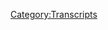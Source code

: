 {{Transcript
    | title         = [[391: January 22, 2020]]
    | caption       = [https://knowledgefight.libsyn.com/knowledge-fight-january-22-2020 Listen to this episode on Libsyn]
    | episodeNumber = [[391: January 22, 2020|391]]
    | length        = 01:43:16
}}

{{MessageBox
    | header     = Warning: Bot Generated Content
    | text       = This transcript was automatically generated by transcription software and likely contains many mistakes and misattributions. Please check the audio for definitive quotes, attribution, and context.
    | image      = N3yvass4myg91.webp
    | imagewidth = 50px
    | id         = warning
}}

{{TranscriptBlock
    | name      = Unknown Speaker
    | timestamp = 00:00:00.000
    | text      = N-N-N-N-N-N-N-N-Knowledge Fight
}}

{{TranscriptBlock
    | name      = Unknown Speaker
    | timestamp = 00:00:12.880
    | text      = Damn and Jordan, I am sweating
}}

{{TranscriptBlock
    | name      = Unknown Speaker
    | timestamp = 00:00:17.960
    | text      = knowledgefight.com, it's time to pray
}}

{{TranscriptBlock
    | name      = Unknown Speaker
    | timestamp = 00:00:21.120
    | text      = I have great respect for knowledge fight
}}

{{TranscriptBlock
    | name      = Unknown Speaker
    | timestamp = 00:00:23.760
    | text      = knowledge fight
}}

{{TranscriptBlock
    | name      = Unknown Speaker
    | timestamp = 00:00:24.800
    | text      = I'm sick of them posing as if they're the good guys
}}

{{TranscriptBlock
    | name      = Unknown Speaker
    | timestamp = 00:00:27.120
    | text      = saying we are the bad guys
}}

{{TranscriptBlock
    | name      = Unknown Speaker
    | timestamp = 00:00:28.719
    | text      = the knowledge fight
}}

{{TranscriptBlock
    | name      = Unknown Speaker
    | timestamp = 00:00:30.000
    | text      = damn and Jordan, knowledge fight
}}

{{TranscriptBlock
    | name      = Unknown Speaker
    | timestamp = 00:00:32.159
    | text      = R shifts
}}

{{TranscriptBlock
    | name      = Unknown Speaker
    | timestamp = 00:00:34.320
    | text      = need, I need money
}}

{{TranscriptBlock
    | name      = Unknown Speaker
    | timestamp = 00:00:36.560
    | text      = R shifts
}}

{{TranscriptBlock
    | name      = Unknown Speaker
    | timestamp = 00:00:38.439
    | text      = R shifts
}}

{{TranscriptBlock
    | name      = Unknown Speaker
    | timestamp = 00:00:39.399
    | text      = Andy and Kansas
}}

{{TranscriptBlock
    | name      = Unknown Speaker
    | timestamp = 00:00:40.359
    | text      = Andy and Kansas
}}

{{TranscriptBlock
    | name      = Unknown Speaker
    | timestamp = 00:00:41.439
    | text      = Andy or
}}

{{TranscriptBlock
    | name      = Unknown Speaker
    | timestamp = 00:00:42.000
    | text      = Stop it
}}

{{TranscriptBlock
    | name      = Unknown Speaker
    | timestamp = 00:00:42.799
    | text      = Andy and Kansas
}}

{{TranscriptBlock
    | name      = Unknown Speaker
    | timestamp = 00:00:43.600
    | text      = Andy and Kansas
}}

{{TranscriptBlock
    | name      = Unknown Speaker
    | timestamp = 00:00:44.560
    | text      = Andy and Kansas
}}

{{TranscriptBlock
    | name      = Unknown Speaker
    | timestamp = 00:00:45.560
    | text      = Andy and Kansas
}}

{{TranscriptBlock
    | name      = Unknown Speaker
    | timestamp = 00:00:46.240
    | text      = It's time to pray
}}

{{TranscriptBlock
    | name      = Unknown Speaker
    | timestamp = 00:00:47.079
    | text      = Andy and Kansas, you're on the air, thanks for holding
}}

{{TranscriptBlock
    | name      = Unknown Speaker
    | timestamp = 00:00:49.200
    | text      = Hello Alex, I'm a first time calling my huge fan
}}

{{TranscriptBlock
    | name      = Unknown Speaker
    | timestamp = 00:00:51.719
    | text      = I love your work
}}

{{TranscriptBlock
    | name      = Unknown Speaker
    | timestamp = 00:00:52.759
    | text      = knowledge fight
}}

{{TranscriptBlock
    | name      = Unknown Speaker
    | timestamp = 00:00:53.840
    | text      = knowledgefight.com
}}

{{TranscriptBlock
    | name      = Unknown Speaker
    | timestamp = 00:00:57.000
    | text      = I love you.
}}

{{TranscriptBlock
    | name      = Unknown Speaker
    | timestamp = 00:00:59.000
    | text      = Hey everybody, welcome back to Knowledge Fight.
}}

{{TranscriptBlock
    | name      = Unknown Speaker
    | timestamp = 00:01:01.000
    | text      = I'm Dan. I'm Jordan. We're a couple dudes that like to sit around
}}

{{TranscriptBlock
    | name      = Unknown Speaker
    | timestamp = 00:01:03.000
    | text      = and drink novelty beverages and talk a little bit
}}

{{TranscriptBlock
    | name      = Unknown Speaker
    | timestamp = 00:01:05.000
    | text      = about Alex Jones. Indeed we are, Dan.
}}

{{TranscriptBlock
    | name      = Unknown Speaker
    | timestamp = 00:01:07.000
    | text      = Jordan. Dan. Jordan.
}}

{{TranscriptBlock
    | name      = Unknown Speaker
    | timestamp = 00:01:09.000
    | text      = What was the last live TV
}}

{{TranscriptBlock
    | name      = Unknown Speaker
    | timestamp = 00:01:11.000
    | text      = event you watched? Oh.
}}

{{TranscriptBlock
    | name      = Unknown Speaker
    | timestamp = 00:01:13.000
    | text      = Something that you felt like, I gotta
}}

{{TranscriptBlock
    | name      = Unknown Speaker
    | timestamp = 00:01:15.000
    | text      = watch this live. I mean, I watched
}}

{{TranscriptBlock
    | name      = Unknown Speaker
    | timestamp = 00:01:17.000
    | text      = a little bit of the impeachment hearings on
}}

{{TranscriptBlock
    | name      = Unknown Speaker
    | timestamp = 00:01:19.000
    | text      = like, I don't have a TV to watch it on.
}}

{{TranscriptBlock
    | name      = Unknown Speaker
    | timestamp = 00:01:21.000
    | text      = Oh yeah, that's fair. You could consider that.
}}

{{TranscriptBlock
    | name      = Unknown Speaker
    | timestamp = 00:01:23.000
    | text      = Yeah, yeah. I don't know.
}}

{{TranscriptBlock
    | name      = Unknown Speaker
    | timestamp = 00:01:25.000
    | text      = Um, I don't know.
}}

{{TranscriptBlock
    | name      = Unknown Speaker
    | timestamp = 00:01:27.000
    | text      = Because you don't watch sports. Not really.
}}

{{TranscriptBlock
    | name      = Unknown Speaker
    | timestamp = 00:01:29.000
    | text      = So you never do that live TV thing anymore. I've watched
}}

{{TranscriptBlock
    | name      = Unknown Speaker
    | timestamp = 00:01:31.000
    | text      = some of that in a bar with you though. Well, yeah.
}}

{{TranscriptBlock
    | name      = Unknown Speaker
    | timestamp = 00:01:33.000
    | text      = A not too distant past. I meant something
}}

{{TranscriptBlock
    | name      = Unknown Speaker
    | timestamp = 00:01:35.000
    | text      = more like what you wanted to see. Like, some people
}}

{{TranscriptBlock
    | name      = Unknown Speaker
    | timestamp = 00:01:37.000
    | text      = are like, it's Monday, I gotta watch
}}

{{TranscriptBlock
    | name      = Unknown Speaker
    | timestamp = 00:01:39.000
    | text      = the fucking Bachelor. Well, I mean,
}}

{{TranscriptBlock
    | name      = Unknown Speaker
    | timestamp = 00:01:41.000
    | text      = I've watched some like wrestling paper
}}

{{TranscriptBlock
    | name      = Unknown Speaker
    | timestamp = 00:01:43.000
    | text      = views in the past year. Oh, that's true.
}}

{{TranscriptBlock
    | name      = Unknown Speaker
    | timestamp = 00:01:45.000
    | text      = Not a ton of them. Like, I'm not as into wrestling
}}

{{TranscriptBlock
    | name      = Unknown Speaker
    | timestamp = 00:01:47.000
    | text      = as a lot of listeners may assume I am
}}

{{TranscriptBlock
    | name      = Unknown Speaker
    | timestamp = 00:01:49.000
    | text      = based on knowing things
}}

{{TranscriptBlock
    | name      = Unknown Speaker
    | timestamp = 00:01:51.000
    | text      = about it, but
}}

{{TranscriptBlock
    | name      = Unknown Speaker
    | timestamp = 00:01:53.000
    | text      = this weekend's the Royal rumble. I'm
}}

{{TranscriptBlock
    | name      = Unknown Speaker
    | timestamp = 00:01:55.000
    | text      = excited about that. Oh, it is. Are you watching the Royal rumble?
}}

{{TranscriptBlock
    | name      = Unknown Speaker
    | timestamp = 00:01:57.000
    | text      = No matter how literal I actually
}}

{{TranscriptBlock
    | name      = Unknown Speaker
    | timestamp = 00:01:59.000
    | text      = care that much about wrestling,
}}

{{TranscriptBlock
    | name      = Unknown Speaker
    | timestamp = 00:02:01.000
    | text      = I can never not get excited
}}

{{TranscriptBlock
    | name      = Unknown Speaker
    | timestamp = 00:02:03.000
    | text      = about a Royal rumble. You know why?
}}

{{TranscriptBlock
    | name      = Unknown Speaker
    | timestamp = 00:02:05.000
    | text      = The rumble is what you live
}}

{{TranscriptBlock
    | name      = Unknown Speaker
    | timestamp = 00:02:07.000
    | text      = and die for. It's great. Yeah. Because here's the thing.
}}

{{TranscriptBlock
    | name      = Unknown Speaker
    | timestamp = 00:02:09.000
    | text      = You got 30 dudes that end up
}}

{{TranscriptBlock
    | name      = Unknown Speaker
    | timestamp = 00:02:11.000
    | text      = having to fight with each other and get thrown
}}

{{TranscriptBlock
    | name      = Unknown Speaker
    | timestamp = 00:02:13.000
    | text      = over the top row before this thing can end.
}}

{{TranscriptBlock
    | name      = Unknown Speaker
    | timestamp = 00:02:15.000
    | text      = The whole thing. And the way it's structured, and actually
}}

{{TranscriptBlock
    | name      = Unknown Speaker
    | timestamp = 00:02:17.000
    | text      = I should say now there's also a women's rumble.
}}

{{TranscriptBlock
    | name      = Unknown Speaker
    | timestamp = 00:02:19.000
    | text      = So there's 30 women also in a
}}

{{TranscriptBlock
    | name      = Unknown Speaker
    | timestamp = 00:02:21.000
    | text      = in a match, but the way the
}}

{{TranscriptBlock
    | name      = Unknown Speaker
    | timestamp = 00:02:23.000
    | text      = match is structured is the first
}}

{{TranscriptBlock
    | name      = Unknown Speaker
    | timestamp = 00:02:25.000
    | text      = person comes out and then the second
}}

{{TranscriptBlock
    | name      = Unknown Speaker
    | timestamp = 00:02:27.000
    | text      = person comes out and they fight.
}}

{{TranscriptBlock
    | name      = Unknown Speaker
    | timestamp = 00:02:29.000
    | text      = And then two, supposedly
}}

{{TranscriptBlock
    | name      = Unknown Speaker
    | timestamp = 00:02:31.000
    | text      = two minutes later, someone else comes out.
}}

{{TranscriptBlock
    | name      = Unknown Speaker
    | timestamp = 00:02:33.000
    | text      = Right. Although that time frame is very
}}

{{TranscriptBlock
    | name      = Unknown Speaker
    | timestamp = 00:02:35.000
    | text      = variable. Random. But the
}}

{{TranscriptBlock
    | name      = Unknown Speaker
    | timestamp = 00:02:37.000
    | text      = excitement of the countdown of like five,
}}

{{TranscriptBlock
    | name      = Unknown Speaker
    | timestamp = 00:02:39.000
    | text      = four, you don't know who's coming out.
}}

{{TranscriptBlock
    | name      = Unknown Speaker
    | timestamp = 00:02:41.000
    | text      = Right. Right. Right. Music hits and they just
}}

{{TranscriptBlock
    | name      = Unknown Speaker
    | timestamp = 00:02:43.000
    | text      = give you that, like that dopamine
}}

{{TranscriptBlock
    | name      = Unknown Speaker
    | timestamp = 00:02:45.000
    | text      = rush 30 times.
}}

{{TranscriptBlock
    | name      = Unknown Speaker
    | timestamp = 00:02:47.000
    | text      = It's very exciting. They have
}}

{{TranscriptBlock
    | name      = Unknown Speaker
    | timestamp = 00:02:49.000
    | text      = people from the past that come back.
}}

{{TranscriptBlock
    | name      = Unknown Speaker
    | timestamp = 00:02:51.000
    | text      = Yeah. Oh, God. I've watched a few
}}

{{TranscriptBlock
    | name      = Unknown Speaker
    | timestamp = 00:02:53.000
    | text      = rumbles. There was a couple
}}

{{TranscriptBlock
    | name      = Unknown Speaker
    | timestamp = 00:02:55.000
    | text      = of comedian friends used
}}

{{TranscriptBlock
    | name      = Unknown Speaker
    | timestamp = 00:02:57.000
    | text      = to do a fantasy football game
}}

{{TranscriptBlock
    | name      = Unknown Speaker
    | timestamp = 00:02:59.000
    | text      = with it and trying to guess
}}

{{TranscriptBlock
    | name      = Unknown Speaker
    | timestamp = 00:03:01.000
    | text      = like a surprise entrance.
}}

{{TranscriptBlock
    | name      = Unknown Speaker
    | timestamp = 00:03:03.000
    | text      = Yeah. Yeah. Yeah. Everybody fills stuff
}}

{{TranscriptBlock
    | name      = Unknown Speaker
    | timestamp = 00:03:05.000
    | text      = out. There's money put on it. It was
}}

{{TranscriptBlock
    | name      = Unknown Speaker
    | timestamp = 00:03:07.000
    | text      = fantastic. It was great. I love it. Yeah.
}}

{{TranscriptBlock
    | name      = Unknown Speaker
    | timestamp = 00:03:09.000
    | text      = Even take even the wrestling
}}

{{TranscriptBlock
    | name      = Unknown Speaker
    | timestamp = 00:03:11.000
    | text      = aspect out of it. Just random people
}}

{{TranscriptBlock
    | name      = Unknown Speaker
    | timestamp = 00:03:13.000
    | text      = showing up somewhere
}}

{{TranscriptBlock
    | name      = Unknown Speaker
    | timestamp = 00:03:15.000
    | text      = in a procession. Here's
}}

{{TranscriptBlock
    | name      = Unknown Speaker
    | timestamp = 00:03:17.000
    | text      = my idea. Here's my idea to
}}

{{TranscriptBlock
    | name      = Unknown Speaker
    | timestamp = 00:03:19.000
    | text      = really take it up a new notch.
}}

{{TranscriptBlock
    | name      = Unknown Speaker
    | timestamp = 00:03:21.000
    | text      = All right. One ring,
}}

{{TranscriptBlock
    | name      = Unknown Speaker
    | timestamp = 00:03:23.000
    | text      = but two rings
}}

{{TranscriptBlock
    | name      = Unknown Speaker
    | timestamp = 00:03:25.000
    | text      = in the so. So there's a
}}

{{TranscriptBlock
    | name      = Unknown Speaker
    | timestamp = 00:03:27.000
    | text      = ring. There's one whole thing and then only
}}

{{TranscriptBlock
    | name      = Unknown Speaker
    | timestamp = 00:03:29.000
    | text      = one ring divided. So it's like two rings
}}

{{TranscriptBlock
    | name      = Unknown Speaker
    | timestamp = 00:03:31.000
    | text      = smashed together. Right. Sharing one
}}

{{TranscriptBlock
    | name      = Unknown Speaker
    | timestamp = 00:03:33.000
    | text      = one wall on either
}}

{{TranscriptBlock
    | name      = Unknown Speaker
    | timestamp = 00:03:35.000
    | text      = side. There's the women's royal
}}

{{TranscriptBlock
    | name      = Unknown Speaker
    | timestamp = 00:03:37.000
    | text      = rumble and then the men's royal rumble
}}

{{TranscriptBlock
    | name      = Unknown Speaker
    | timestamp = 00:03:39.000
    | text      = stag him every stagger
}}

{{TranscriptBlock
    | name      = Unknown Speaker
    | timestamp = 00:03:41.000
    | text      = him every minute. Somebody news coming out and
}}

{{TranscriptBlock
    | name      = Unknown Speaker
    | timestamp = 00:03:43.000
    | text      = you can throw a woman or a man
}}

{{TranscriptBlock
    | name      = Unknown Speaker
    | timestamp = 00:03:45.000
    | text      = over the central buckle into
}}

{{TranscriptBlock
    | name      = Unknown Speaker
    | timestamp = 00:03:47.000
    | text      = the men's or women's royal rumble.
}}

{{TranscriptBlock
    | name      = Unknown Speaker
    | timestamp = 00:03:49.000
    | text      = The WWE is very much
}}

{{TranscriptBlock
    | name      = Unknown Speaker
    | timestamp = 00:03:51.000
    | text      = not super into
}}

{{TranscriptBlock
    | name      = Unknown Speaker
    | timestamp = 00:03:53.000
    | text      = inter gender wrestling at this
}}

{{TranscriptBlock
    | name      = Unknown Speaker
    | timestamp = 00:03:55.000
    | text      = point. They do not like the idea
}}

{{TranscriptBlock
    | name      = Unknown Speaker
    | timestamp = 00:03:57.000
    | text      = of the optics of men hitting women.
}}

{{TranscriptBlock
    | name      = Unknown Speaker
    | timestamp = 00:03:59.000
    | text      = It's not something
}}

{{TranscriptBlock
    | name      = Unknown Speaker
    | timestamp = 00:04:01.000
    | text      = that they're super into. Right.
}}

{{TranscriptBlock
    | name      = Unknown Speaker
    | timestamp = 00:04:03.000
    | text      = Given that they sell a lot of toys.
}}

{{TranscriptBlock
    | name      = Unknown Speaker
    | timestamp = 00:04:05.000
    | text      = Fair. Fair. And the product is largely
}}

{{TranscriptBlock
    | name      = Unknown Speaker
    | timestamp = 00:04:07.000
    | text      = directed at children. I think their sponsors
}}

{{TranscriptBlock
    | name      = Unknown Speaker
    | timestamp = 00:04:09.000
    | text      = are not not interested in that.
}}

{{TranscriptBlock
    | name      = Unknown Speaker
    | timestamp = 00:04:11.000
    | text      = Fine. What about throwing women out
}}

{{TranscriptBlock
    | name      = Unknown Speaker
    | timestamp = 00:04:13.000
    | text      = of a ring? Well, I mean, if it's other women doing
}}

{{TranscriptBlock
    | name      = Unknown Speaker
    | timestamp = 00:04:15.000
    | text      = it, other other women wrestlers, then
}}

{{TranscriptBlock
    | name      = Unknown Speaker
    | timestamp = 00:04:17.000
    | text      = by all means fair. Anyway,
}}

{{TranscriptBlock
    | name      = Unknown Speaker
    | timestamp = 00:04:19.000
    | text      = they're all rumbles this weekend, so that'll be the next
}}

{{TranscriptBlock
    | name      = Unknown Speaker
    | timestamp = 00:04:21.000
    | text      = time I probably watch something live. Love it.
}}

{{TranscriptBlock
    | name      = Unknown Speaker
    | timestamp = 00:04:23.000
    | text      = Anyway, this is because I don't know too much about
}}

{{TranscriptBlock
    | name      = Unknown Speaker
    | timestamp = 00:04:25.000
    | text      = live TV entertainment, but I do
}}

{{TranscriptBlock
    | name      = Unknown Speaker
    | timestamp = 00:04:27.000
    | text      = know a lot about Alex Jones and I guess I've watched
}}

{{TranscriptBlock
    | name      = Unknown Speaker
    | timestamp = 00:04:29.000
    | text      = some of him live. That doesn't. That's true. That does
}}

{{TranscriptBlock
    | name      = Unknown Speaker
    | timestamp = 00:04:31.000
    | text      = not count, though. That's not appointment.
}}

{{TranscriptBlock
    | name      = Unknown Speaker
    | timestamp = 00:04:33.000
    | text      = No, certainly not.
}}

{{TranscriptBlock
    | name      = Unknown Speaker
    | timestamp = 00:04:35.000
    | text      = So, Jordan, we're back today because we
}}

{{TranscriptBlock
    | name      = Unknown Speaker
    | timestamp = 00:04:37.000
    | text      = had a little bit of that minisode
}}

{{TranscriptBlock
    | name      = Unknown Speaker
    | timestamp = 00:04:39.000
    | text      = on Wednesday. Wanted to have a full
}}

{{TranscriptBlock
    | name      = Unknown Speaker
    | timestamp = 00:04:41.000
    | text      = on normal app where I actually have to
}}

{{TranscriptBlock
    | name      = Unknown Speaker
    | timestamp = 00:04:43.000
    | text      = look into things. Yeah, that dumb
}}

{{TranscriptBlock
    | name      = Unknown Speaker
    | timestamp = 00:04:45.000
    | text      = shit. We had a minisode the length of
}}

{{TranscriptBlock
    | name      = Unknown Speaker
    | timestamp = 00:04:47.000
    | text      = other podcasts, regular. So
}}

{{TranscriptBlock
    | name      = Unknown Speaker
    | timestamp = 00:04:49.000
    | text      = well, it's still a mini. So because there isn't
}}

{{TranscriptBlock
    | name      = Unknown Speaker
    | timestamp = 00:04:51.000
    | text      = like most of it was just sort of Alex's
}}

{{TranscriptBlock
    | name      = Unknown Speaker
    | timestamp = 00:04:53.000
    | text      = ad, his weird ad.
}}

{{TranscriptBlock
    | name      = Unknown Speaker
    | timestamp = 00:04:55.000
    | text      = There's not really anything to look into that.
}}

{{TranscriptBlock
    | name      = Unknown Speaker
    | timestamp = 00:04:57.000
    | text      = That's true. There's no way I can find a database
}}

{{TranscriptBlock
    | name      = Unknown Speaker
    | timestamp = 00:04:59.000
    | text      = of his stock in his warehouse. That's
}}

{{TranscriptBlock
    | name      = Unknown Speaker
    | timestamp = 00:05:01.000
    | text      = that's probably fact check that
}}

{{TranscriptBlock
    | name      = Unknown Speaker
    | timestamp = 00:05:03.000
    | text      = we're out of living defense. Yeah.
}}

{{TranscriptBlock
    | name      = Unknown Speaker
    | timestamp = 00:05:05.000
    | text      = Take your word for it.
}}

{{TranscriptBlock
    | name      = Unknown Speaker
    | timestamp = 00:05:07.000
    | text      = But so today we're going to be doing is going over
}}

{{TranscriptBlock
    | name      = Unknown Speaker
    | timestamp = 00:05:09.000
    | text      = January 22nd, 2020.
}}

{{TranscriptBlock
    | name      = Unknown Speaker
    | timestamp = 00:05:11.000
    | text      = I'm Dan. This is 2020.
}}

{{TranscriptBlock
    | name      = Unknown Speaker
    | timestamp = 00:05:13.000
    | text      = All right. All right. 2020, 2020,
}}

{{TranscriptBlock
    | name      = Unknown Speaker
    | timestamp = 00:05:15.000
    | text      = 2020, January 22,
}}

{{TranscriptBlock
    | name      = Unknown Speaker
    | timestamp = 00:05:17.000
    | text      = 2020. Yep.
}}

{{TranscriptBlock
    | name      = Unknown Speaker
    | timestamp = 00:05:19.000
    | text      = OK.
}}

{{TranscriptBlock
    | name      = Unknown Speaker
    | timestamp = 00:05:21.000
    | text      = I think this is an interesting thing
}}

{{TranscriptBlock
    | name      = Unknown Speaker
    | timestamp = 00:05:23.000
    | text      = because one of the things that is really
}}

{{TranscriptBlock
    | name      = Unknown Speaker
    | timestamp = 00:05:25.000
    | text      = keeping us in the present day is the fact that the
}}

{{TranscriptBlock
    | name      = Unknown Speaker
    | timestamp = 00:05:27.000
    | text      = Trump impeachment is beginning. Yep.
}}

{{TranscriptBlock
    | name      = Unknown Speaker
    | timestamp = 00:05:29.000
    | text      = There's these flare ups that keep
}}

{{TranscriptBlock
    | name      = Unknown Speaker
    | timestamp = 00:05:31.000
    | text      = happening, like Alex declaring a civil war was
}}

{{TranscriptBlock
    | name      = Unknown Speaker
    | timestamp = 00:05:33.000
    | text      = going to break out on Monday. Sure. So
}}

{{TranscriptBlock
    | name      = Unknown Speaker
    | timestamp = 00:05:35.000
    | text      = there's the these sorts of things with the impeachment
}}

{{TranscriptBlock
    | name      = Unknown Speaker
    | timestamp = 00:05:37.000
    | text      = hearing and the trial is
}}

{{TranscriptBlock
    | name      = Unknown Speaker
    | timestamp = 00:05:39.000
    | text      = really what like I would figure
}}

{{TranscriptBlock
    | name      = Unknown Speaker
    | timestamp = 00:05:41.000
    | text      = is going is the most compelling,
}}

{{TranscriptBlock
    | name      = Unknown Speaker
    | timestamp = 00:05:43.000
    | text      = most interesting thing. Alex
}}

{{TranscriptBlock
    | name      = Unknown Speaker
    | timestamp = 00:05:45.000
    | text      = should have an angle on it.
}}

{{TranscriptBlock
    | name      = Unknown Speaker
    | timestamp = 00:05:47.000
    | text      = So that's what I was mostly looking
}}

{{TranscriptBlock
    | name      = Unknown Speaker
    | timestamp = 00:05:49.000
    | text      = for here in this episode. And I
}}

{{TranscriptBlock
    | name      = Unknown Speaker
    | timestamp = 00:05:51.000
    | text      = didn't really get it. Not
}}

{{TranscriptBlock
    | name      = Unknown Speaker
    | timestamp = 00:05:53.000
    | text      = surprising. My guess, we're talking all
}}

{{TranscriptBlock
    | name      = Unknown Speaker
    | timestamp = 00:05:55.000
    | text      = about Bezos's phone.
}}

{{TranscriptBlock
    | name      = Unknown Speaker
    | timestamp = 00:05:57.000
    | text      = No, Bezos's phone does not come up. OK.
}}

{{TranscriptBlock
    | name      = Unknown Speaker
    | timestamp = 00:05:59.000
    | text      = It does not. Although if China
}}

{{TranscriptBlock
    | name      = Unknown Speaker
    | timestamp = 00:06:01.000
    | text      = hacked it, I'm sure. Oh, for sure. 100 percent.
}}

{{TranscriptBlock
    | name      = Unknown Speaker
    | timestamp = 00:06:03.000
    | text      = No, but we have another
}}

{{TranscriptBlock
    | name      = Unknown Speaker
    | timestamp = 00:06:05.000
    | text      = overarching narrative that is
}}

{{TranscriptBlock
    | name      = Unknown Speaker
    | timestamp = 00:06:07.000
    | text      = awesomely stupid.
}}

{{TranscriptBlock
    | name      = Unknown Speaker
    | timestamp = 00:06:09.000
    | text      = And we'll get to that here in a moment. But before we do,
}}

{{TranscriptBlock
    | name      = Unknown Speaker
    | timestamp = 00:06:11.000
    | text      = we got to take a moment to say thank you to some folks
}}

{{TranscriptBlock
    | name      = Unknown Speaker
    | timestamp = 00:06:13.000
    | text      = who signed up and are supporting the show. Yay!
}}

{{TranscriptBlock
    | name      = Unknown Speaker
    | timestamp = 00:06:15.000
    | text      = Very exciting list of fun names. OK.
}}

{{TranscriptBlock
    | name      = Unknown Speaker
    | timestamp = 00:06:17.000
    | text      = All right. That are not human names.
}}

{{TranscriptBlock
    | name      = Unknown Speaker
    | timestamp = 00:06:19.000
    | text      = I don't believe. All right. First,
}}

{{TranscriptBlock
    | name      = Unknown Speaker
    | timestamp = 00:06:21.000
    | text      = NDSR. Thank you so much. You are now a policy
}}

{{TranscriptBlock
    | name      = Unknown Speaker
    | timestamp = 00:06:23.000
    | text      = wonk. I'm a policy wonk. Thank you,
}}

{{TranscriptBlock
    | name      = Unknown Speaker
    | timestamp = 00:06:25.000
    | text      = NDSR. Thank you so much. Next, Tinkersdam.
}}

{{TranscriptBlock
    | name      = Unknown Speaker
    | timestamp = 00:06:27.000
    | text      = Thank you so much. You are now a policy wonk.
}}

{{TranscriptBlock
    | name      = Unknown Speaker
    | timestamp = 00:06:29.000
    | text      = I'm a policy wonk. Thank you,
}}

{{TranscriptBlock
    | name      = Unknown Speaker
    | timestamp = 00:06:31.000
    | text      = Tinkersdam. If that's a real name and you
}}

{{TranscriptBlock
    | name      = Unknown Speaker
    | timestamp = 00:06:33.000
    | text      = leaned into it like it was fake, that
}}

{{TranscriptBlock
    | name      = Unknown Speaker
    | timestamp = 00:06:35.000
    | text      = guy gets it all the time. Oh, yeah.
}}

{{TranscriptBlock
    | name      = Unknown Speaker
    | timestamp = 00:06:37.000
    | text      = Yeah. Next, Leif. Thank you so much.
}}

{{TranscriptBlock
    | name      = Unknown Speaker
    | timestamp = 00:06:39.000
    | text      = You are now a policy wonk. I'm a policy wonk.
}}

{{TranscriptBlock
    | name      = Unknown Speaker
    | timestamp = 00:06:41.000
    | text      = Thank you, Leif. Next, Bren.
}}

{{TranscriptBlock
    | name      = Unknown Speaker
    | timestamp = 00:06:43.000
    | text      = Thank you so much. You are now policy wonk.
}}

{{TranscriptBlock
    | name      = Unknown Speaker
    | timestamp = 00:06:45.000
    | text      = I'm a policy wonk. Thank you.
}}

{{TranscriptBlock
    | name      = Unknown Speaker
    | timestamp = 00:06:47.000
    | text      = Thank you so much, Bren. Bren the Builder. Next,
}}

{{TranscriptBlock
    | name      = Unknown Speaker
    | timestamp = 00:06:49.000
    | text      = Sparks. Thank you so much. You are now a
}}

{{TranscriptBlock
    | name      = Unknown Speaker
    | timestamp = 00:06:51.000
    | text      = policy wonk. I'm a policy wonk.
}}

{{TranscriptBlock
    | name      = Unknown Speaker
    | timestamp = 00:06:53.000
    | text      = Thanks, Sparks. Thanks, Sparks. And next,
}}

{{TranscriptBlock
    | name      = Unknown Speaker
    | timestamp = 00:06:54.759
    | text      = Ann. Thank you so much. You are now a policy
}}

{{TranscriptBlock
    | name      = Unknown Speaker
    | timestamp = 00:06:57.000
    | text      = wonk. I'm a policy wonk. Thank you, Ann.
}}

{{TranscriptBlock
    | name      = Unknown Speaker
    | timestamp = 00:06:59.000
    | text      = That's not to say that these are all Walton
}}

{{TranscriptBlock
    | name      = Unknown Speaker
    | timestamp = 00:07:01.000
    | text      = or anything, but I imagine that Tinkers Dam and Sparks probably are.
}}

{{TranscriptBlock
    | name      = Unknown Speaker
    | timestamp = 00:07:04.800
    | text      = Fair, fair.
}}

{{TranscriptBlock
    | name      = Unknown Speaker
    | timestamp = 00:07:05.600
    | text      = Leaf is a 50-50 call for me.
}}

{{TranscriptBlock
    | name      = Unknown Speaker
    | timestamp = 00:07:07.439
    | text      = Leaf Garrett, come on, man.
}}

{{TranscriptBlock
    | name      = Unknown Speaker
    | timestamp = 00:07:08.720
    | text      = It's spelled differently.
}}

{{TranscriptBlock
    | name      = Unknown Speaker
    | timestamp = 00:07:09.399
    | text      = Oh, okay. It's spelled just like Leaf?
}}

{{TranscriptBlock
    | name      = Unknown Speaker
    | timestamp = 00:07:11.240
    | text      = Like a tree.
}}

{{TranscriptBlock
    | name      = Unknown Speaker
    | timestamp = 00:07:11.800
    | text      = Ah, okay.
}}

{{TranscriptBlock
    | name      = Unknown Speaker
    | timestamp = 00:07:12.720
    | text      = But anyway, if it's a real name, Sparks, I apologize for, or even Tinkers Dam,
}}

{{TranscriptBlock
    | name      = Unknown Speaker
    | timestamp = 00:07:18.800
    | text      = I apologize that I've assumed that this is an alias.
}}

{{TranscriptBlock
    | name      = Unknown Speaker
    | timestamp = 00:07:21.399
    | text      = And Ann, quit lying to us. Use your real name, dammit.
}}

{{TranscriptBlock
    | name      = Unknown Speaker
    | timestamp = 00:07:24.439
    | text      = And finally, I'd like to say thank you to a couple of people who donated on an elevated level.
}}

{{TranscriptBlock
    | name      = Unknown Speaker
    | timestamp = 00:07:27.959
    | text      = Appreciate it very much. So Ali, thank you so much. You are now a technocrat.
}}

{{TranscriptBlock
    | name      = Unknown Speaker
    | timestamp = 00:07:31.639
    | text      = And Patrick, thank you so much. You are now a technocrat.
}}

{{TranscriptBlock
    | name      = Unknown Speaker
    | timestamp = 00:07:34.519
    | text      = I'm a policy wonk.
}}

{{TranscriptBlock
    | name      = Unknown Speaker
    | timestamp = 00:07:35.720
    | text      = Crikey, mate. That's fantastic. Have yourself a brew.
}}

{{TranscriptBlock
    | name      = Unknown Speaker
    | timestamp = 00:07:38.759
    | text      = How's your 401k doing, bro?
}}

{{TranscriptBlock
    | name      = Unknown Speaker
    | timestamp = 00:07:40.199
    | text      = All right, we gotta go full tilt boogie on this, Watson, all right?
}}

{{TranscriptBlock
    | name      = Unknown Speaker
    | timestamp = 00:07:43.000
    | text      = Let's just get down to business.
}}

{{TranscriptBlock
    | name      = Unknown Speaker
    | timestamp = 00:07:44.279
    | text      = We ain't making that money off that heroin.
}}

{{TranscriptBlock
    | name      = Unknown Speaker
    | timestamp = 00:07:46.360
    | text      = Why are you pimps so good?
}}

{{TranscriptBlock
    | name      = Unknown Speaker
    | timestamp = 00:07:48.360
    | text      = My neck is freakishly large.
}}

{{TranscriptBlock
    | name      = Unknown Speaker
    | timestamp = 00:07:50.040
    | text      = I declare info war on you.
}}

{{TranscriptBlock
    | name      = Unknown Speaker
    | timestamp = 00:07:52.680
    | text      = Thank you so much, Ali, and thank you so much, Patrick.
}}

{{TranscriptBlock
    | name      = Unknown Speaker
    | timestamp = 00:07:54.920
    | text      = Yes, thank you very much.
}}

{{TranscriptBlock
    | name      = Unknown Speaker
    | timestamp = 00:07:56.120
    | text      = If you're out there listening and you're thinking, hey, I enjoy this show.
}}

{{TranscriptBlock
    | name      = Unknown Speaker
    | timestamp = 00:07:58.199
    | text      = I'd like to support what these gents do.
}}

{{TranscriptBlock
    | name      = Unknown Speaker
    | timestamp = 00:07:59.480
    | text      = You can do that by going to our website, knowledgefight.com,
}}

{{TranscriptBlock
    | name      = Unknown Speaker
    | timestamp = 00:08:01.800
    | text      = clicking the button that says support the show.
}}

{{TranscriptBlock
    | name      = Unknown Speaker
    | timestamp = 00:08:03.399
    | text      = We would appreciate it.
}}

{{TranscriptBlock
    | name      = Unknown Speaker
    | timestamp = 00:08:04.279
    | text      = We would absolutely love it. Thank you.
}}

{{TranscriptBlock
    | name      = Unknown Speaker
    | timestamp = 00:08:05.879
    | text      = Now, Jordan, we have an out of context drop to get to that is very off color and very,
}}

{{TranscriptBlock
    | name      = Unknown Speaker
    | timestamp = 00:08:10.199
    | text      = not a family out of context drop.
}}

{{TranscriptBlock
    | name      = Unknown Speaker
    | timestamp = 00:08:12.680
    | text      = So it's just Rex?
}}

{{TranscriptBlock
    | name      = Unknown Speaker
    | timestamp = 00:08:13.959
    | text      = No, but before we get to that, I want to talk about this because otherwise I'm going to forget.
}}

{{TranscriptBlock
    | name      = Unknown Speaker
    | timestamp = 00:08:18.600
    | text      = I'm never going to bring it up on the show.
}}

{{TranscriptBlock
    | name      = Unknown Speaker
    | timestamp = 00:08:19.720
    | text      = I think the audience might enjoy this.
}}

{{TranscriptBlock
    | name      = Unknown Speaker
    | timestamp = 00:08:21.639
    | text      = So I have some trouble sleeping because of noise in this house.
}}

{{TranscriptBlock
    | name      = Unknown Speaker
    | timestamp = 00:08:24.839
    | text      = And so I bought this wireless speaker in order to play like white noise at a far
}}

{{TranscriptBlock
    | name      = Unknown Speaker
    | timestamp = 00:08:31.160
    | text      = greater volume than I can on my phone.
}}

{{TranscriptBlock
    | name      = Unknown Speaker
    | timestamp = 00:08:33.960
    | text      = So the phone speaker isn't, it doesn't work.
}}

{{TranscriptBlock
    | name      = Unknown Speaker
    | timestamp = 00:08:36.600
    | text      = It does work a bit better, but I downloaded an app that has a bunch of different sounds
}}

{{TranscriptBlock
    | name      = Unknown Speaker
    | timestamp = 00:08:42.279
    | text      = and you can play them together or you can make your own blend of sounds.
}}

{{TranscriptBlock
    | name      = Unknown Speaker
    | timestamp = 00:08:45.960
    | text      = Yeah, yeah.
}}

{{TranscriptBlock
    | name      = Unknown Speaker
    | timestamp = 00:08:46.600
    | text      = And one of them is just an Amazon employee listening to you.
}}

{{TranscriptBlock
    | name      = Unknown Speaker
    | timestamp = 00:08:49.080
    | text      = Oh no, no, no.
}}

{{TranscriptBlock
    | name      = Unknown Speaker
    | timestamp = 00:08:49.879
    | text      = I actually specifically got one that has no internet capability because I listen to enough
}}

{{TranscriptBlock
    | name      = Unknown Speaker
    | timestamp = 00:08:53.960
    | text      = Alex Jones that I'm hip.
}}

{{TranscriptBlock
    | name      = Unknown Speaker
    | timestamp = 00:08:56.200
    | text      = I know what's up.
}}

{{TranscriptBlock
    | name      = Unknown Speaker
    | timestamp = 00:08:58.200
    | text      = Oh no, it has all these, these noises and it's cool.
}}

{{TranscriptBlock
    | name      = Unknown Speaker
    | timestamp = 00:09:01.320
    | text      = And I think there's some promise in terms of being able to block out the troubling noises.
}}

{{TranscriptBlock
    | name      = Unknown Speaker
    | timestamp = 00:09:06.039
    | text      = Excellent.
}}

{{TranscriptBlock
    | name      = Unknown Speaker
    | timestamp = 00:09:06.679
    | text      = So that's good.
}}

{{TranscriptBlock
    | name      = Unknown Speaker
    | timestamp = 00:09:07.399
    | text      = That's good stuff.
}}

{{TranscriptBlock
    | name      = Unknown Speaker
    | timestamp = 00:09:07.960
    | text      = That is a plus sign.
}}

{{TranscriptBlock
    | name      = Unknown Speaker
    | timestamp = 00:09:09.240
    | text      = However, there's also one option where you can get the sound of a cat.
}}

{{TranscriptBlock
    | name      = Unknown Speaker
    | timestamp = 00:09:13.720
    | text      = No, it's just a cat going meow.
}}

{{TranscriptBlock
    | name      = Unknown Speaker
    | timestamp = 00:09:16.600
    | text      = What?
}}

{{TranscriptBlock
    | name      = Unknown Speaker
    | timestamp = 00:09:17.639
    | text      = And I started to think about it and it really bummed me out because like, who would want that?
}}

{{TranscriptBlock
    | name      = Unknown Speaker
    | timestamp = 00:09:21.000
    | text      = Someone who's cat recently died.
}}

{{TranscriptBlock
    | name      = Unknown Speaker
    | timestamp = 00:09:24.039
    | text      = Oh, I was thinking somebody who is trying to drive another person insane by making them
}}

{{TranscriptBlock
    | name      = Unknown Speaker
    | timestamp = 00:09:29.559
    | text      = think there's a cat in their wall.
}}

{{TranscriptBlock
    | name      = Unknown Speaker
    | timestamp = 00:09:31.159
    | text      = It's either a prank like that or someone who's grieving the loss of a pet and wants the comfort
}}

{{TranscriptBlock
    | name      = Unknown Speaker
    | timestamp = 00:09:37.000
    | text      = of the illusion of that pet still being there because otherwise it's very distracting.
}}

{{TranscriptBlock
    | name      = Unknown Speaker
    | timestamp = 00:09:40.919
    | text      = And that is a bummer to me.
}}

{{TranscriptBlock
    | name      = Unknown Speaker
    | timestamp = 00:09:41.960
    | text      = That is a bummer.
}}

{{TranscriptBlock
    | name      = Unknown Speaker
    | timestamp = 00:09:42.919
    | text      = What focus group was that idea floated out there?
}}

{{TranscriptBlock
    | name      = Unknown Speaker
    | timestamp = 00:09:46.519
    | text      = Very sad.
}}

{{TranscriptBlock
    | name      = Unknown Speaker
    | timestamp = 00:09:46.919
    | text      = My cat just died.
}}

{{TranscriptBlock
    | name      = Unknown Speaker
    | timestamp = 00:09:48.519
    | text      = Could you put a cat sound on there?
}}

{{TranscriptBlock
    | name      = Unknown Speaker
    | timestamp = 00:09:49.960
    | text      = I feel like that's like the person who would want that.
}}

{{TranscriptBlock
    | name      = Unknown Speaker
    | timestamp = 00:09:52.759
    | text      = And it bummed me out.
}}

{{TranscriptBlock
    | name      = Unknown Speaker
    | timestamp = 00:09:53.559
    | text      = I was thinking about that, but then I was like, uh, I'm going to see what this sounds
}}

{{TranscriptBlock
    | name      = Unknown Speaker
    | timestamp = 00:09:56.279
    | text      = like.
}}

{{TranscriptBlock
    | name      = Unknown Speaker
    | timestamp = 00:09:56.440
    | text      = So I played it and Celine, my, uh, my cat immediately ape shit got went crazy in a way
}}

{{TranscriptBlock
    | name      = Unknown Speaker
    | timestamp = 00:10:03.080
    | text      = that I've never seen before.
}}

{{TranscriptBlock
    | name      = Unknown Speaker
    | timestamp = 00:10:04.679
    | text      = Okay.
}}

{{TranscriptBlock
    | name      = Unknown Speaker
    | timestamp = 00:10:05.159
    | text      = Started stalking around the house, like trying to hunt for this other cat is in the house.
}}

{{TranscriptBlock
    | name      = Unknown Speaker
    | timestamp = 00:10:09.799
    | text      = Okay.
}}

{{TranscriptBlock
    | name      = Unknown Speaker
    | timestamp = 00:10:10.440
    | text      = So I started using that to fuck with her.
}}

{{TranscriptBlock
    | name      = Unknown Speaker
    | timestamp = 00:10:13.399
    | text      = Okay.
}}

{{TranscriptBlock
    | name      = Unknown Speaker
    | timestamp = 00:10:13.799
    | text      = So now we know why somebody gets this app with the third possibility.
}}

{{TranscriptBlock
    | name      = Unknown Speaker
    | timestamp = 00:10:17.720
    | text      = You're driving your cat insane.
}}

{{TranscriptBlock
    | name      = Unknown Speaker
    | timestamp = 00:10:19.639
    | text      = Yeah.
}}

{{TranscriptBlock
    | name      = Unknown Speaker
    | timestamp = 00:10:20.039
    | text      = Okay.
}}

{{TranscriptBlock
    | name      = Unknown Speaker
    | timestamp = 00:10:20.440
    | text      = It was like, I'd never seen her go into like real hunt mode before.
}}

{{TranscriptBlock
    | name      = Unknown Speaker
    | timestamp = 00:10:24.360
    | text      = It was, it was fascinating.
}}

{{TranscriptBlock
    | name      = Unknown Speaker
    | timestamp = 00:10:25.399
    | text      = Interesting.
}}

{{TranscriptBlock
    | name      = Unknown Speaker
    | timestamp = 00:10:26.120
    | text      = Anyway, that is the Celine update.
}}

{{TranscriptBlock
    | name      = Unknown Speaker
    | timestamp = 00:10:27.720
    | text      = Gotcha.
}}

{{TranscriptBlock
    | name      = Unknown Speaker
    | timestamp = 00:10:28.200
    | text      = Now let's get to this out of color or off color, uh, out of context drop that is, uh,
}}

{{TranscriptBlock
    | name      = Unknown Speaker
    | timestamp = 00:10:33.399
    | text      = not this.
}}

{{TranscriptBlock
    | name      = Unknown Speaker
    | timestamp = 00:10:34.279
    | text      = This is not a family drop, but you know, if dad's wondering why he had a good size Johnson,
}}

{{TranscriptBlock
    | name      = Unknown Speaker
    | timestamp = 00:10:39.240
    | text      = his son basically doesn't have a penis.
}}

{{TranscriptBlock
    | name      = Unknown Speaker
    | timestamp = 00:10:40.919
    | text      = It's because I had regime.
}}

{{TranscriptBlock
    | name      = Unknown Speaker
    | timestamp = 00:10:41.960
    | text      = Okay.
}}

{{TranscriptBlock
    | name      = Unknown Speaker
    | timestamp = 00:10:42.440
    | text      = Okay.
}}

{{TranscriptBlock
    | name      = Unknown Speaker
    | timestamp = 00:10:42.759
    | text      = If you're a dad, you had a nice day with a huge Johnson, right?
}}

{{TranscriptBlock
    | name      = Unknown Speaker
    | timestamp = 00:10:51.720
    | text      = And you look down at your son and you're like, wow, even though you're a full grown adult,
}}

{{TranscriptBlock
    | name      = Unknown Speaker
    | timestamp = 00:10:56.279
    | text      = and this is a weird thing to be doing, I know why.
}}

{{TranscriptBlock
    | name      = Unknown Speaker
    | timestamp = 00:10:58.600
    | text      = Yep.
}}

{{TranscriptBlock
    | name      = Unknown Speaker
    | timestamp = 00:10:58.919
    | text      = Atrosy.
}}

{{TranscriptBlock
    | name      = Unknown Speaker
    | timestamp = 00:10:59.960
    | text      = So we'll get into that a little bit.
}}

{{TranscriptBlock
    | name      = Unknown Speaker
    | timestamp = 00:11:01.159
    | text      = That's the chemical that Alex, uh, based his, uh, uh, the tap water is a fricking gay bomb
}}

{{TranscriptBlock
    | name      = Unknown Speaker
    | timestamp = 00:11:06.519
    | text      = right now.
}}

{{TranscriptBlock
    | name      = Unknown Speaker
    | timestamp = 00:11:07.000
    | text      = They're turning the frogs gay stuff on.
}}

{{TranscriptBlock
    | name      = Unknown Speaker
    | timestamp = 00:11:08.600
    | text      = He's got a new development in that narrative that'll be coming up.
}}

{{TranscriptBlock
    | name      = Unknown Speaker
    | timestamp = 00:11:11.720
    | text      = It'll be fun to talk about.
}}

{{TranscriptBlock
    | name      = Unknown Speaker
    | timestamp = 00:11:13.240
    | text      = Um, but before we get to that, that'll be a little bit later.
}}

{{TranscriptBlock
    | name      = Unknown Speaker
    | timestamp = 00:11:15.879
    | text      = Alex has some other business to take care of.
}}

{{TranscriptBlock
    | name      = Unknown Speaker
    | timestamp = 00:11:17.720
    | text      = And the first bit of it is he starts the show doing a little bit of navel gazing, talking
}}

{{TranscriptBlock
    | name      = Unknown Speaker
    | timestamp = 00:11:22.759
    | text      = about how great it was that he took over the women's March in DC.
}}

{{TranscriptBlock
    | name      = Unknown Speaker
    | timestamp = 00:11:27.159
    | text      = Did he do that?
}}

{{TranscriptBlock
    | name      = Unknown Speaker
    | timestamp = 00:11:27.879
    | text      = He took over the Virginia rally.
}}

{{TranscriptBlock
    | name      = Unknown Speaker
    | timestamp = 00:11:29.639
    | text      = I didn't see people saying that.
}}

{{TranscriptBlock
    | name      = Unknown Speaker
    | timestamp = 00:11:31.399
    | text      = No, but one guy did actually.
}}

{{TranscriptBlock
    | name      = Unknown Speaker
    | timestamp = 00:11:33.320
    | text      = Every reporter and the crew and the security people has just done a 100% job.
}}

{{TranscriptBlock
    | name      = Unknown Speaker
    | timestamp = 00:11:39.960
    | text      = Everything fell into place and everything we did was wildly successful and game-changing
}}

{{TranscriptBlock
    | name      = Unknown Speaker
    | timestamp = 00:11:45.559
    | text      = and national news taking over deep state narratives that gun owners were going to cause a giant
}}

{{TranscriptBlock
    | name      = Unknown Speaker
    | timestamp = 00:11:51.639
    | text      = murderous bloodbath, turned it around on them, educated the folks about how the governor
}}

{{TranscriptBlock
    | name      = Unknown Speaker
    | timestamp = 00:11:55.879
    | text      = was trying to cause a false flag and coming for people's guns.
}}

{{TranscriptBlock
    | name      = Unknown Speaker
    | timestamp = 00:11:59.639
    | text      = Same thing happened with the women's March, how it's run by Soros, how it's been to divide
}}

{{TranscriptBlock
    | name      = Unknown Speaker
    | timestamp = 00:12:03.320
    | text      = the family.
}}

{{TranscriptBlock
    | name      = Unknown Speaker
    | timestamp = 00:12:03.879
    | text      = We totally took that over and got the majority of the coverage.
}}

{{TranscriptBlock
    | name      = Unknown Speaker
    | timestamp = 00:12:07.320
    | text      = A hundred million bucks Soros spent on that.
}}

{{TranscriptBlock
    | name      = Unknown Speaker
    | timestamp = 00:12:10.200
    | text      = He admits we took it over.
}}

{{TranscriptBlock
    | name      = Unknown Speaker
    | timestamp = 00:12:12.679
    | text      = Boom.
}}

{{TranscriptBlock
    | name      = Unknown Speaker
    | timestamp = 00:12:13.480
    | text      = Boom.
}}

{{TranscriptBlock
    | name      = Unknown Speaker
    | timestamp = 00:12:14.039
    | text      = Soros admits it.
}}

{{TranscriptBlock
    | name      = Unknown Speaker
    | timestamp = 00:12:16.279
    | text      = This is George Bush putting up a mission accomplished flag.
}}

{{TranscriptBlock
    | name      = Unknown Speaker
    | timestamp = 00:12:18.919
    | text      = Yeah.
}}

{{TranscriptBlock
    | name      = Unknown Speaker
    | timestamp = 00:12:19.320
    | text      = You didn't do a goddamn thing.
}}

{{TranscriptBlock
    | name      = Unknown Speaker
    | timestamp = 00:12:20.919
    | text      = No.
}}

{{TranscriptBlock
    | name      = Unknown Speaker
    | timestamp = 00:12:21.240
    | text      = You're an idiot.
}}

{{TranscriptBlock
    | name      = Unknown Speaker
    | timestamp = 00:12:22.039
    | text      = But I think this offers us a really interesting window into seeing how Alex views the world.
}}

{{TranscriptBlock
    | name      = Unknown Speaker
    | timestamp = 00:12:27.960
    | text      = Like in his mind, the globalists are saying that all gun owners are evil.
}}

{{TranscriptBlock
    | name      = Unknown Speaker
    | timestamp = 00:12:31.639
    | text      = And what he did was hijack that narrative and show the world that isn't true.
}}

{{TranscriptBlock
    | name      = Unknown Speaker
    | timestamp = 00:12:35.559
    | text      = But in reality, no one really was saying that gun owners are all evil.
}}

{{TranscriptBlock
    | name      = Unknown Speaker
    | timestamp = 00:12:39.080
    | text      = They were saying that the sensational way that certain extremist gun weirdos were building
}}

{{TranscriptBlock
    | name      = Unknown Speaker
    | timestamp = 00:12:43.639
    | text      = up that rally in Virginia was having the effect of attracting like unstable and very dangerous
}}

{{TranscriptBlock
    | name      = Unknown Speaker
    | timestamp = 00:12:48.759
    | text      = people.
}}

{{TranscriptBlock
    | name      = Unknown Speaker
    | timestamp = 00:12:49.240
    | text      = And that could be a recipe for trouble.
}}

{{TranscriptBlock
    | name      = Unknown Speaker
    | timestamp = 00:12:51.480
    | text      = The thing, though, is that Alex isn't really responsible for demonstrating that the globalist
}}

{{TranscriptBlock
    | name      = Unknown Speaker
    | timestamp = 00:12:57.000
    | text      = positions are wrong because he was responding to a straw man.
}}

{{TranscriptBlock
    | name      = Unknown Speaker
    | timestamp = 00:13:00.360
    | text      = However, he was partially responsible for the sensational coverage of the rally and
}}

{{TranscriptBlock
    | name      = Unknown Speaker
    | timestamp = 00:13:04.200
    | text      = how it was going to be the site of a globalist false flag to kick off the new race civil
}}

{{TranscriptBlock
    | name      = Unknown Speaker
    | timestamp = 00:13:08.519
    | text      = war.
}}

{{TranscriptBlock
    | name      = Unknown Speaker
    | timestamp = 00:13:09.159
    | text      = He was part of creating that atmosphere where extremists like the members of the base felt
}}

{{TranscriptBlock
    | name      = Unknown Speaker
    | timestamp = 00:13:13.559
    | text      = the rally was a prime target to create an event that would advance their acceleration
}}

{{TranscriptBlock
    | name      = Unknown Speaker
    | timestamp = 00:13:17.240
    | text      = as agenda.
}}

{{TranscriptBlock
    | name      = Unknown Speaker
    | timestamp = 00:13:18.360
    | text      = Alex is part of the problem in the real world.
}}

{{TranscriptBlock
    | name      = Unknown Speaker
    | timestamp = 00:13:20.919
    | text      = In his head, he's created an imaginary problem, which he is the solution to.
}}

{{TranscriptBlock
    | name      = Unknown Speaker
    | timestamp = 00:13:25.799
    | text      = Yes.
}}

{{TranscriptBlock
    | name      = Unknown Speaker
    | timestamp = 00:13:26.279
    | text      = This is how the rhetoric works.
}}

{{TranscriptBlock
    | name      = Unknown Speaker
    | timestamp = 00:13:28.279
    | text      = Yeah.
}}

{{TranscriptBlock
    | name      = Unknown Speaker
    | timestamp = 00:13:28.919
    | text      = He's a fucking lunatic.
}}

{{TranscriptBlock
    | name      = Unknown Speaker
    | timestamp = 00:13:30.440
    | text      = Well, yes, but I don't say that because that kind of marginalizes people who.
}}

{{TranscriptBlock
    | name      = Unknown Speaker
    | timestamp = 00:13:35.240
    | text      = Right.
}}

{{TranscriptBlock
    | name      = Unknown Speaker
    | timestamp = 00:13:35.720
    | text      = No, that's not.
}}

{{TranscriptBlock
    | name      = Unknown Speaker
    | timestamp = 00:13:37.960
    | text      = I think what's interesting about the rally is the more statistics and everything that
}}

{{TranscriptBlock
    | name      = Unknown Speaker
    | timestamp = 00:13:42.600
    | text      = they put up, it makes you realize that responsible gun owners are, by and large, very responsible.
}}

{{TranscriptBlock
    | name      = Unknown Speaker
    | timestamp = 00:13:48.279
    | text      = They're like in a what was it, like 80% of gun owners supported every single one of the
}}

{{TranscriptBlock
    | name      = Unknown Speaker
    | timestamp = 00:13:53.480
    | text      = gun control measures passed.
}}

{{TranscriptBlock
    | name      = Unknown Speaker
    | timestamp = 00:13:55.240
    | text      = And the only problem are these fucking thousand gun weirdos who are absolutely out there looking
}}

{{TranscriptBlock
    | name      = Unknown Speaker
    | timestamp = 00:14:01.320
    | text      = for danger.
}}

{{TranscriptBlock
    | name      = Unknown Speaker
    | timestamp = 00:14:03.000
    | text      = I don't, I don't think most people are particularly that concerned about only being able to buy
}}

{{TranscriptBlock
    | name      = Unknown Speaker
    | timestamp = 00:14:09.320
    | text      = one gun a month.
}}

{{TranscriptBlock
    | name      = Unknown Speaker
    | timestamp = 00:14:10.840
    | text      = Doesn't seem like it.
}}

{{TranscriptBlock
    | name      = Unknown Speaker
    | timestamp = 00:14:12.039
    | text      = I don't know, but it's, it's the rhetoric that surrounds it that involves like, okay,
}}

{{TranscriptBlock
    | name      = Unknown Speaker
    | timestamp = 00:14:16.120
    | text      = yeah, they want you to only be able to buy one gun a month unless you have the concealed
}}

{{TranscriptBlock
    | name      = Unknown Speaker
    | timestamp = 00:14:21.559
    | text      = carry permit because the concealed carry permit is the way they can track you to come and
}}

{{TranscriptBlock
    | name      = Unknown Speaker
    | timestamp = 00:14:25.000
    | text      = take your gun.
}}

{{TranscriptBlock
    | name      = Unknown Speaker
    | timestamp = 00:14:25.639
    | text      = Registration is a confiscation.
}}

{{TranscriptBlock
    | name      = Unknown Speaker
    | timestamp = 00:14:29.399
    | text      = Right.
}}

{{TranscriptBlock
    | name      = Unknown Speaker
    | timestamp = 00:14:29.879
    | text      = Ah, God, we're, we're all going to die.
}}

{{TranscriptBlock
    | name      = Unknown Speaker
    | timestamp = 00:14:32.039
    | text      = Yeah.
}}

{{TranscriptBlock
    | name      = Unknown Speaker
    | timestamp = 00:14:32.200
    | text      = And that's the way you make it so there's never any progress ever.
}}

{{TranscriptBlock
    | name      = Unknown Speaker
    | timestamp = 00:14:35.639
    | text      = So, uh, the issue that Alex has is that this is a lot of victories.
}}

{{TranscriptBlock
    | name      = Unknown Speaker
    | timestamp = 00:14:40.440
    | text      = So what do you, I mean, it is a problem for him because how are you going to make people
}}

{{TranscriptBlock
    | name      = Unknown Speaker
    | timestamp = 00:14:44.120
    | text      = scared if there's all these victories?
}}

{{TranscriptBlock
    | name      = Unknown Speaker
    | timestamp = 00:14:45.960
    | text      = Right.
}}

{{TranscriptBlock
    | name      = Unknown Speaker
    | timestamp = 00:14:46.200
    | text      = That's true.
}}

{{TranscriptBlock
    | name      = Unknown Speaker
    | timestamp = 00:14:46.840
    | text      = Time to roll out some fear.
}}

{{TranscriptBlock
    | name      = Unknown Speaker
    | timestamp = 00:14:48.679
    | text      = The curve ball is the stock market and could they crash it to take Trump out?
}}

{{TranscriptBlock
    | name      = Unknown Speaker
    | timestamp = 00:14:53.320
    | text      = The other big curve ball is this coronavirus.
}}

{{TranscriptBlock
    | name      = Unknown Speaker
    | timestamp = 00:14:57.000
    | text      = That is, you know, just a month and four days ago, it got patented and certified with a
}}

{{TranscriptBlock
    | name      = Unknown Speaker
    | timestamp = 00:15:07.159
    | text      = vaccine and lo and behold, the exact same virus pops up about a week later and starts
}}

{{TranscriptBlock
    | name      = Unknown Speaker
    | timestamp = 00:15:15.879
    | text      = spreading.
}}

{{TranscriptBlock
    | name      = Unknown Speaker
    | timestamp = 00:15:16.679
    | text      = Yeah.
}}

{{TranscriptBlock
    | name      = Unknown Speaker
    | timestamp = 00:15:16.919
    | text      = That's just amazing.
}}

{{TranscriptBlock
    | name      = Unknown Speaker
    | timestamp = 00:15:18.200
    | text      = Isn't it?
}}

{{TranscriptBlock
    | name      = Unknown Speaker
    | timestamp = 00:15:18.600
    | text      = There's that insinuating voice of his again, like he did with the caller who was talking
}}

{{TranscriptBlock
    | name      = Unknown Speaker
    | timestamp = 00:15:24.120
    | text      = about the, uh, uh, the shooting hoax around the time of the Virginia bills.
}}

{{TranscriptBlock
    | name      = Unknown Speaker
    | timestamp = 00:15:28.360
    | text      = This is a pathetic band day.
}}

{{TranscriptBlock
    | name      = Unknown Speaker
    | timestamp = 00:15:31.720
    | text      = We're, we're in a bit of an interesting situation currently, as it relates to what's being
}}

{{TranscriptBlock
    | name      = Unknown Speaker
    | timestamp = 00:15:35.480
    | text      = called the Wuhan, uh, coronavirus, this novel strain of coronavirus that's come out of
}}

{{TranscriptBlock
    | name      = Unknown Speaker
    | timestamp = 00:15:40.279
    | text      = China at the point we're recording this, a lot of the basics regarding the spread and
}}

{{TranscriptBlock
    | name      = Unknown Speaker
    | timestamp = 00:15:44.200
    | text      = scope of the virus are not entirely clear, but it's definitely something that merits
}}

{{TranscriptBlock
    | name      = Unknown Speaker
    | timestamp = 00:15:48.039
    | text      = attention and should be taken seriously.
}}

{{TranscriptBlock
    | name      = Unknown Speaker
    | timestamp = 00:15:50.360
    | text      = Most of the people who've come down with the virus are believed to have caught it when
}}

{{TranscriptBlock
    | name      = Unknown Speaker
    | timestamp = 00:15:53.799
    | text      = they were in Wuhan, a travel hub in China, where it's thought that they were exposed
}}

{{TranscriptBlock
    | name      = Unknown Speaker
    | timestamp = 00:15:58.360
    | text      = to a fish and seafood market that might have had infected animals at it.
}}

{{TranscriptBlock
    | name      = Unknown Speaker
    | timestamp = 00:16:03.799
    | text      = At this stage, it doesn't seem, I'm sorry, it does seem like there has been some human
}}

{{TranscriptBlock
    | name      = Unknown Speaker
    | timestamp = 00:16:08.360
    | text      = to human transmission of the virus, but passing it along still would require transmission
}}

{{TranscriptBlock
    | name      = Unknown Speaker
    | timestamp = 00:16:12.679
    | text      = of bodily fluids.
}}

{{TranscriptBlock
    | name      = Unknown Speaker
    | timestamp = 00:16:13.799
    | text      = So according to available information, it's not like something where we need an extreme
}}

{{TranscriptBlock
    | name      = Unknown Speaker
    | timestamp = 00:16:18.840
    | text      = panic surrounding this, like it's an airborne, uh, everyone's gonna get it.
}}

{{TranscriptBlock
    | name      = Unknown Speaker
    | timestamp = 00:16:23.240
    | text      = Right, right, right.
}}

{{TranscriptBlock
    | name      = Unknown Speaker
    | timestamp = 00:16:23.960
    | text      = No, no plague masks just yet.
}}

{{TranscriptBlock
    | name      = Unknown Speaker
    | timestamp = 00:16:26.440
    | text      = Perhaps not.
}}

{{TranscriptBlock
    | name      = Unknown Speaker
    | timestamp = 00:16:27.559
    | text      = I'd really like to say more about this, but honestly, according to the information I can
}}

{{TranscriptBlock
    | name      = Unknown Speaker
    | timestamp = 00:16:30.919
    | text      = find from the CDC and other official sources, we most likely won't know the extent of this
}}

{{TranscriptBlock
    | name      = Unknown Speaker
    | timestamp = 00:16:35.639
    | text      = outbreak for a little while, at least.
}}

{{TranscriptBlock
    | name      = Unknown Speaker
    | timestamp = 00:16:37.960
    | text      = It's being said, uh, to be a serious concern among the elderly, babies, and people with
}}

{{TranscriptBlock
    | name      = Unknown Speaker
    | timestamp = 00:16:42.440
    | text      = compromised immune systems.
}}

{{TranscriptBlock
    | name      = Unknown Speaker
    | timestamp = 00:16:43.960
    | text      = But it seems like for most people, you might just end up, even if you get it with a bad
}}

{{TranscriptBlock
    | name      = Unknown Speaker
    | timestamp = 00:16:48.519
    | text      = cold.
}}

{{TranscriptBlock
    | name      = Unknown Speaker
    | timestamp = 00:16:49.080
    | text      = Yeah, yeah, yeah.
}}

{{TranscriptBlock
    | name      = Unknown Speaker
    | timestamp = 00:16:50.120
    | text      = So I assume that means the Chinese are trying to slightly lower our productivity.
}}

{{TranscriptBlock
    | name      = Unknown Speaker
    | timestamp = 00:16:54.600
    | text      = I don't know if Alex is even blaming the Chinese on this one.
}}

{{TranscriptBlock
    | name      = Unknown Speaker
    | timestamp = 00:16:57.080
    | text      = Really?
}}

{{TranscriptBlock
    | name      = Unknown Speaker
    | timestamp = 00:16:57.480
    | text      = Yeah, but so interesting.
}}

{{TranscriptBlock
    | name      = Unknown Speaker
    | timestamp = 00:16:59.399
    | text      = So the, the, the ambiguity and the uncertainty that's surrounding the situation right now,
}}

{{TranscriptBlock
    | name      = Unknown Speaker
    | timestamp = 00:17:06.039
    | text      = it should lead people to approach it with some caution with their reporting, but that
}}

{{TranscriptBlock
    | name      = Unknown Speaker
    | timestamp = 00:17:11.720
    | text      = not, that's not how Alex and info wars play.
}}

{{TranscriptBlock
    | name      = Unknown Speaker
    | timestamp = 00:17:14.119
    | text      = Not a surprise.
}}

{{TranscriptBlock
    | name      = Unknown Speaker
    | timestamp = 00:17:14.839
    | text      = They come out swinging with sensationalism and fear porn, the likes of which I haven't
}}

{{TranscriptBlock
    | name      = Unknown Speaker
    | timestamp = 00:17:18.759
    | text      = seen since the last time Alex was yelling about Obama, trying to sneak Ebola into the
}}

{{TranscriptBlock
    | name      = Unknown Speaker
    | timestamp = 00:17:22.440
    | text      = country.
}}

{{TranscriptBlock
    | name      = Unknown Speaker
    | timestamp = 00:17:23.480
    | text      = Normal outlets like CNN are quick to point out that even though there have been deaths
}}

{{TranscriptBlock
    | name      = Unknown Speaker
    | timestamp = 00:17:27.160
    | text      = from this strain, uh, that the rate is lower than SARS or MERS to, uh, similar viruses
}}

{{TranscriptBlock
    | name      = Unknown Speaker
    | timestamp = 00:17:33.000
    | text      = that have come up in the past, uh, in the recent past info wars instead ran an article
}}

{{TranscriptBlock
    | name      = Unknown Speaker
    | timestamp = 00:17:38.119
    | text      = about how Imperial college of London professor Neil Ferguson was quoted as saying that this
}}

{{TranscriptBlock
    | name      = Unknown Speaker
    | timestamp = 00:17:42.680
    | text      = cold, uh, or sorry, this could have a similar death rate to the 1918 Spanish flu outbreak.
}}

{{TranscriptBlock
    | name      = Unknown Speaker
    | timestamp = 00:17:48.759
    | text      = And then they editorialized that could mean that 195 million people could die from this.
}}

{{TranscriptBlock
    | name      = Unknown Speaker
    | timestamp = 00:17:53.799
    | text      = That is, that might be a bit of a jump, a little, at least in the early going, right.
}}

{{TranscriptBlock
    | name      = Unknown Speaker
    | timestamp = 00:17:59.079
    | text      = Say what info wars fails to point out is the rest of Ferguson's commentary.
}}

{{TranscriptBlock
    | name      = Unknown Speaker
    | timestamp = 00:18:03.319
    | text      = He was talking about the current rate of death among known cases of the virus, but
}}

{{TranscriptBlock
    | name      = Unknown Speaker
    | timestamp = 00:18:07.720
    | text      = according to CNN quote, Ferguson believes the fatality rate is likely to be lower due
}}

{{TranscriptBlock
    | name      = Unknown Speaker
    | timestamp = 00:18:12.599
    | text      = to an iceberg of milder cases we're yet to find.
}}

{{TranscriptBlock
    | name      = Unknown Speaker
    | timestamp = 00:18:16.200
    | text      = Yeah.
}}

{{TranscriptBlock
    | name      = Unknown Speaker
    | timestamp = 00:18:16.440
    | text      = Once there's more information, a lot of this will probably end up looking a lot less
}}

{{TranscriptBlock
    | name      = Unknown Speaker
    | timestamp = 00:18:20.839
    | text      = drastic and severe than it does immediately.
}}

{{TranscriptBlock
    | name      = Unknown Speaker
    | timestamp = 00:18:23.559
    | text      = Okay.
}}

{{TranscriptBlock
    | name      = Unknown Speaker
    | timestamp = 00:18:23.880
    | text      = So you're saying that some media outlet took, uh, noted experts entire phrasing and, and
}}

{{TranscriptBlock
    | name      = Unknown Speaker
    | timestamp = 00:18:31.640
    | text      = wording and answering questions where, and basically he, uh, counseled everybody to be
}}

{{TranscriptBlock
    | name      = Unknown Speaker
    | timestamp = 00:18:35.960
    | text      = cautious about, uh, making this a ridiculous, uh, sensationalized thing.
}}

{{TranscriptBlock
    | name      = Unknown Speaker
    | timestamp = 00:18:40.839
    | text      = And then the media outlet grabbed the one hypothetical where it was like, well, it could
}}

{{TranscriptBlock
    | name      = Unknown Speaker
    | timestamp = 00:18:44.920
    | text      = be bad.
}}

{{TranscriptBlock
    | name      = Unknown Speaker
    | timestamp = 00:18:45.559
    | text      = I think you, uh, Ferguson's comments could be better characterized as not saying like,
}}

{{TranscriptBlock
    | name      = Unknown Speaker
    | timestamp = 00:18:49.720
    | text      = don't worry about it.
}}

{{TranscriptBlock
    | name      = Unknown Speaker
    | timestamp = 00:18:51.079
    | text      = No, just be cautious.
}}

{{TranscriptBlock
    | name      = Unknown Speaker
    | timestamp = 00:18:53.079
    | text      = Yeah.
}}

{{TranscriptBlock
    | name      = Unknown Speaker
    | timestamp = 00:18:53.400
    | text      = Yeah.
}}

{{TranscriptBlock
    | name      = Unknown Speaker
    | timestamp = 00:18:53.960
    | text      = And, and, uh, a reality of these, these sorts of situations is that oftentimes what you
}}

{{TranscriptBlock
    | name      = Unknown Speaker
    | timestamp = 00:18:59.880
    | text      = see is it looks really bad.
}}

{{TranscriptBlock
    | name      = Unknown Speaker
    | timestamp = 00:19:02.440
    | text      = And then when you find that there are, I don't know, 10,000 additional people who had the
}}

{{TranscriptBlock
    | name      = Unknown Speaker
    | timestamp = 00:19:07.720
    | text      = virus and didn't even know they did because they just got a cold, um, you realize like,
}}

{{TranscriptBlock
    | name      = Unknown Speaker
    | timestamp = 00:19:12.920
    | text      = okay, it's not as deadly as it appears immediately.
}}

{{TranscriptBlock
    | name      = Unknown Speaker
    | timestamp = 00:19:16.359
    | text      = That's the gist that I got from Ferguson's comments.
}}

{{TranscriptBlock
    | name      = Unknown Speaker
    | timestamp = 00:19:18.920
    | text      = They were mysterious and conspicuous in their absence from the info is article.
}}

{{TranscriptBlock
    | name      = Unknown Speaker
    | timestamp = 00:19:22.680
    | text      = Not a surprise.
}}

{{TranscriptBlock
    | name      = Unknown Speaker
    | timestamp = 00:19:23.559
    | text      = I can't tell you what's going to happen with this, this, uh, this, uh, virus, but I do
}}

{{TranscriptBlock
    | name      = Unknown Speaker
    | timestamp = 00:19:28.039
    | text      = think it's repugnant for Alex to behave the way he is no matter the scale of the
}}

{{TranscriptBlock
    | name      = Unknown Speaker
    | timestamp = 00:19:32.119
    | text      = eventual outcome.
}}

{{TranscriptBlock
    | name      = Unknown Speaker
    | timestamp = 00:19:33.240
    | text      = This is a public health issue and people should be given the information they need to best
}}

{{TranscriptBlock
    | name      = Unknown Speaker
    | timestamp = 00:19:37.000
    | text      = equip themselves to keep themselves and their families safe.
}}

{{TranscriptBlock
    | name      = Unknown Speaker
    | timestamp = 00:19:39.960
    | text      = In a situation like this, there's no place for sensationalism, but honestly, Alex doesn't
}}

{{TranscriptBlock
    | name      = Unknown Speaker
    | timestamp = 00:19:44.359
    | text      = have any other game to play.
}}

{{TranscriptBlock
    | name      = Unknown Speaker
    | timestamp = 00:19:46.759
    | text      = All he has is insinuation and a position that is equally knee jerk as it is uninformed that
}}

{{TranscriptBlock
    | name      = Unknown Speaker
    | timestamp = 00:19:52.680
    | text      = this virus is a globalist attack as opposed to just a reality of life in the modern world.
}}

{{TranscriptBlock
    | name      = Unknown Speaker
    | timestamp = 00:19:58.119
    | text      = Every virus and condition is unknown until it's not.
}}

{{TranscriptBlock
    | name      = Unknown Speaker
    | timestamp = 00:20:01.640
    | text      = People who work on this stuff understand that dynamic perfectly well, but Alex, he has a
}}

{{TranscriptBlock
    | name      = Unknown Speaker
    | timestamp = 00:20:07.559
    | text      = piece of information that blows this whole thing wide open.
}}

{{TranscriptBlock
    | name      = Unknown Speaker
    | timestamp = 00:20:10.759
    | text      = A month and four days ago, this virus was patented for a vaccine or whatever, which
}}

{{TranscriptBlock
    | name      = Unknown Speaker
    | timestamp = 00:20:16.440
    | text      = definitely proves that this is a globalist attack.
}}

{{TranscriptBlock
    | name      = Unknown Speaker
    | timestamp = 00:20:19.480
    | text      = I can find no evidence of what he's saying.
}}

{{TranscriptBlock
    | name      = Unknown Speaker
    | timestamp = 00:20:22.200
    | text      = This would be December 18th, 2019 that he's talking about and there's no, uh, no indication
}}

{{TranscriptBlock
    | name      = Unknown Speaker
    | timestamp = 00:20:27.000
    | text      = that I can find that he's not just making this up.
}}

{{TranscriptBlock
    | name      = Unknown Speaker
    | timestamp = 00:20:28.839
    | text      = On December 20th, 2019, Merck announced that they'd gotten FDA approval for an Ebola
}}

{{TranscriptBlock
    | name      = Unknown Speaker
    | timestamp = 00:20:33.400
    | text      = vaccine called Hervebo.
}}

{{TranscriptBlock
    | name      = Unknown Speaker
    | timestamp = 00:20:35.880
    | text      = This is huge news, but it has nothing to do with the Wuhan situation.
}}

{{TranscriptBlock
    | name      = Unknown Speaker
    | timestamp = 00:20:39.480
    | text      = As best as I can tell, there's a conspiracy running around that there was a patent put
}}

{{TranscriptBlock
    | name      = Unknown Speaker
    | timestamp = 00:20:43.240
    | text      = on this vaccine or this virus to make a vaccine prior to the outbreak being reported to the
}}

{{TranscriptBlock
    | name      = Unknown Speaker
    | timestamp = 00:20:47.480
    | text      = World Health Organization.
}}

{{TranscriptBlock
    | name      = Unknown Speaker
    | timestamp = 00:20:48.839
    | text      = But I've reviewed the arguments and basically it all boils down to these online dum-dums
}}

{{TranscriptBlock
    | name      = Unknown Speaker
    | timestamp = 00:20:52.839
    | text      = not realizing that the word coronavirus is not unique to this outbreak.
}}

{{TranscriptBlock
    | name      = Unknown Speaker
    | timestamp = 00:20:57.319
    | text      = It's an umbrella under which there's tons of specific viruses, including SARS and MERS.
}}

{{TranscriptBlock
    | name      = Unknown Speaker
    | timestamp = 00:21:02.680
    | text      = I can find conspiracy theorists talking about a prior coronavirus patent and how that's
}}

{{TranscriptBlock
    | name      = Unknown Speaker
    | timestamp = 00:21:08.599
    | text      = suspicious.
}}

{{TranscriptBlock
    | name      = Unknown Speaker
    | timestamp = 00:21:09.480
    | text      = But I can't find anything about December 18th and that shit that Alex is talking about.
}}

{{TranscriptBlock
    | name      = Unknown Speaker
    | timestamp = 00:21:14.119
    | text      = Infowars has posted tons of articles about how you need to be very afraid, but none of
}}

{{TranscriptBlock
    | name      = Unknown Speaker
    | timestamp = 00:21:18.200
    | text      = them have anything about this mysterious patent.
}}

{{TranscriptBlock
    | name      = Unknown Speaker
    | timestamp = 00:21:20.839
    | text      = I have searched natural news as well and I couldn't find any information on it.
}}

{{TranscriptBlock
    | name      = Unknown Speaker
    | timestamp = 00:21:25.240
    | text      = I have no idea at this point what Alex is talking about, but maybe a little bit later
}}

{{TranscriptBlock
    | name      = Unknown Speaker
    | timestamp = 00:21:29.000
    | text      = in the episode, Alex will reveal.
}}

{{TranscriptBlock
    | name      = Unknown Speaker
    | timestamp = 00:21:31.559
    | text      = And at that point we can figure out whether or not he's making shit up.
}}

{{TranscriptBlock
    | name      = Unknown Speaker
    | timestamp = 00:21:34.599
    | text      = Spoiler alert, he is.
}}

{{TranscriptBlock
    | name      = Unknown Speaker
    | timestamp = 00:21:35.720
    | text      = Oh, okay.
}}

{{TranscriptBlock
    | name      = Unknown Speaker
    | timestamp = 00:21:36.759
    | text      = I wouldn't be surprised if he was like, yeah, and they make you put a lime in this vaccine
}}

{{TranscriptBlock
    | name      = Unknown Speaker
    | timestamp = 00:21:41.319
    | text      = right there.
}}

{{TranscriptBlock
    | name      = Unknown Speaker
    | timestamp = 00:21:42.279
    | text      = All right.
}}

{{TranscriptBlock
    | name      = Unknown Speaker
    | timestamp = 00:21:43.400
    | text      = Corona.
}}

{{TranscriptBlock
    | name      = Unknown Speaker
    | timestamp = 00:21:44.200
    | text      = Oh, yeah.
}}

{{TranscriptBlock
    | name      = Unknown Speaker
    | timestamp = 00:21:44.680
    | text      = Come on now.
}}

{{TranscriptBlock
    | name      = Unknown Speaker
    | timestamp = 00:21:45.559
    | text      = It's very heavily featured in the Fast and the Furious movies.
}}

{{TranscriptBlock
    | name      = Unknown Speaker
    | timestamp = 00:21:50.440
    | text      = This vaccine.
}}

{{TranscriptBlock
    | name      = Unknown Speaker
    | timestamp = 00:21:51.240
    | text      = That's all ludicrous drinks.
}}

{{TranscriptBlock
    | name      = Unknown Speaker
    | timestamp = 00:21:52.920
    | text      = So Alex is going to get back to this and it'll be very hilarious when he does, because the
}}

{{TranscriptBlock
    | name      = Unknown Speaker
    | timestamp = 00:21:57.720
    | text      = roots of this are very sad and very stupid.
}}

{{TranscriptBlock
    | name      = Unknown Speaker
    | timestamp = 00:22:00.920
    | text      = But before he does, he's got to ramble about some other issues.
}}

{{TranscriptBlock
    | name      = Unknown Speaker
    | timestamp = 00:22:03.640
    | text      = Sure.
}}

{{TranscriptBlock
    | name      = Unknown Speaker
    | timestamp = 00:22:04.119
    | text      = Now we get to some geopolitical free press issues that I find very stupid for Alex to
}}

{{TranscriptBlock
    | name      = Unknown Speaker
    | timestamp = 00:22:09.960
    | text      = be talking about just so much to break down.
}}

{{TranscriptBlock
    | name      = Unknown Speaker
    | timestamp = 00:22:13.319
    | text      = Now, Brazil is going after Glenn Greenwald.
}}

{{TranscriptBlock
    | name      = Unknown Speaker
    | timestamp = 00:22:16.759
    | text      = Why not?
}}

{{TranscriptBlock
    | name      = Unknown Speaker
    | timestamp = 00:22:17.319
    | text      = America's not standing up for Julian Assange.
}}

{{TranscriptBlock
    | name      = Unknown Speaker
    | timestamp = 00:22:19.160
    | text      = Very dangerous.
}}

{{TranscriptBlock
    | name      = Unknown Speaker
    | timestamp = 00:22:20.119
    | text      = A real black Mark on the leader of Brazil and on Trump that he's done nothing.
}}

{{TranscriptBlock
    | name      = Unknown Speaker
    | timestamp = 00:22:26.680
    | text      = I don't know why Alex is surprised by what's happening with Glenn Greenwald in Brazil.
}}

{{TranscriptBlock
    | name      = Unknown Speaker
    | timestamp = 00:22:31.079
    | text      = What is, does he, did he think that jail Barcenaro wasn't going to attack the press?
}}

{{TranscriptBlock
    | name      = Unknown Speaker
    | timestamp = 00:22:37.079
    | text      = We'll get to that here in a second because like, uh, Alex is just like way out of, out
}}

{{TranscriptBlock
    | name      = Unknown Speaker
    | timestamp = 00:22:42.519
    | text      = of left field on this.
}}

{{TranscriptBlock
    | name      = Unknown Speaker
    | timestamp = 00:22:43.640
    | text      = Yeah.
}}

{{TranscriptBlock
    | name      = Unknown Speaker
    | timestamp = 00:22:44.039
    | text      = And again, I have my ongoing theory that Alex does not know Bolsonaro's name.
}}

{{TranscriptBlock
    | name      = Unknown Speaker
    | timestamp = 00:22:51.079
    | text      = I mean, he did say the leader of Brazil.
}}

{{TranscriptBlock
    | name      = Unknown Speaker
    | timestamp = 00:22:53.000
    | text      = Right.
}}

{{TranscriptBlock
    | name      = Unknown Speaker
    | timestamp = 00:22:53.240
    | text      = Say the leader of Brazil talks about it a little more.
}}

{{TranscriptBlock
    | name      = Unknown Speaker
    | timestamp = 00:22:55.480
    | text      = And I think my theory becomes much stronger every time Alex talks about Brazil.
}}

{{TranscriptBlock
    | name      = Unknown Speaker
    | timestamp = 00:22:59.400
    | text      = Modern communication is Facebook is YouTube is Twitter is Instagram.
}}

{{TranscriptBlock
    | name      = Unknown Speaker
    | timestamp = 00:23:03.799
    | text      = It's almost everybody communicates now.
}}

{{TranscriptBlock
    | name      = Unknown Speaker
    | timestamp = 00:23:05.640
    | text      = People don't pick a telephone up.
}}

{{TranscriptBlock
    | name      = Unknown Speaker
    | timestamp = 00:23:07.240
    | text      = Most people, including myself, don't even pick the phone up.
}}

{{TranscriptBlock
    | name      = Unknown Speaker
    | timestamp = 00:23:12.599
    | text      = You just send a text message or you send a voice message.
}}

{{TranscriptBlock
    | name      = Unknown Speaker
    | timestamp = 00:23:17.880
    | text      = That's how most communication is now.
}}

{{TranscriptBlock
    | name      = Unknown Speaker
    | timestamp = 00:23:19.880
    | text      = And now CNN member six months ago said, we're looking into banning Jones off of text messages.
}}

{{TranscriptBlock
    | name      = Unknown Speaker
    | timestamp = 00:23:25.559
    | text      = We're trying to find out what platform he's on.
}}

{{TranscriptBlock
    | name      = Unknown Speaker
    | timestamp = 00:23:28.359
    | text      = If he's using WhatsApp and then Facebook came out and said, no, we checked.
}}

{{TranscriptBlock
    | name      = Unknown Speaker
    | timestamp = 00:23:32.119
    | text      = He does it.
}}

{{TranscriptBlock
    | name      = Unknown Speaker
    | timestamp = 00:23:33.000
    | text      = But if he tries to use private messenger with us, we'll ban him there.
}}

{{TranscriptBlock
    | name      = Unknown Speaker
    | timestamp = 00:23:36.200
    | text      = And now Brazil, Facebook is using it to block people there that support Bolsonaro.
}}

{{TranscriptBlock
    | name      = Unknown Speaker
    | timestamp = 00:23:44.680
    | text      = Bolsonaro doesn't even get it.
}}

{{TranscriptBlock
    | name      = Unknown Speaker
    | timestamp = 00:23:45.880
    | text      = He's trying to have Greenwald put in prison for journalism.
}}

{{TranscriptBlock
    | name      = Unknown Speaker
    | timestamp = 00:23:49.000
    | text      = So this is a dangerous situation.
}}

{{TranscriptBlock
    | name      = Unknown Speaker
    | timestamp = 00:23:51.240
    | text      = Yeah, it certainly is.
}}

{{TranscriptBlock
    | name      = Unknown Speaker
    | timestamp = 00:23:52.440
    | text      = Bolsonaro.
}}

{{TranscriptBlock
    | name      = Unknown Speaker
    | timestamp = 00:23:53.799
    | text      = Right.
}}

{{TranscriptBlock
    | name      = Unknown Speaker
    | timestamp = 00:23:54.039
    | text      = This is not good.
}}

{{TranscriptBlock
    | name      = Unknown Speaker
    | timestamp = 00:23:55.480
    | text      = Oh boy.
}}

{{TranscriptBlock
    | name      = Unknown Speaker
    | timestamp = 00:23:56.200
    | text      = So what Alex is talking about there with his like, they're trying to get me to not be able
}}

{{TranscriptBlock
    | name      = Unknown Speaker
    | timestamp = 00:24:01.000
    | text      = to text or whatever it was when he got kicked off Facebook, there was a conversation, I
}}

{{TranscriptBlock
    | name      = Unknown Speaker
    | timestamp = 00:24:04.759
    | text      = think on CNN, maybe some sort of a, just a casual conversation with a reporter that was
}}

{{TranscriptBlock
    | name      = Unknown Speaker
    | timestamp = 00:24:10.440
    | text      = like, wow, Facebook owns WhatsApp.
}}

{{TranscriptBlock
    | name      = Unknown Speaker
    | timestamp = 00:24:12.359
    | text      = Is he kicked off that too?
}}

{{TranscriptBlock
    | name      = Unknown Speaker
    | timestamp = 00:24:13.880
    | text      = Right, right, right.
}}

{{TranscriptBlock
    | name      = Unknown Speaker
    | timestamp = 00:24:14.599
    | text      = And the person said, I don't know.
}}

{{TranscriptBlock
    | name      = Unknown Speaker
    | timestamp = 00:24:16.279
    | text      = Yeah.
}}

{{TranscriptBlock
    | name      = Unknown Speaker
    | timestamp = 00:24:16.599
    | text      = I don't know.
}}

{{TranscriptBlock
    | name      = Unknown Speaker
    | timestamp = 00:24:17.640
    | text      = And that's what this whole thing is basically trying to figure out what apps I'm on.
}}

{{TranscriptBlock
    | name      = Unknown Speaker
    | timestamp = 00:24:20.920
    | text      = So they kicked me off.
}}

{{TranscriptBlock
    | name      = Unknown Speaker
    | timestamp = 00:24:21.799
    | text      = Yeah.
}}

{{TranscriptBlock
    | name      = Unknown Speaker
    | timestamp = 00:24:22.119
    | text      = It was just more of a, Hey, you're kicked off Facebook.
}}

{{TranscriptBlock
    | name      = Unknown Speaker
    | timestamp = 00:24:24.279
    | text      = Does that apply to the other businesses that Facebook owns?
}}

{{TranscriptBlock
    | name      = Unknown Speaker
    | timestamp = 00:24:26.839
    | text      = Yeah.
}}

{{TranscriptBlock
    | name      = Unknown Speaker
    | timestamp = 00:24:27.079
    | text      = That was it.
}}

{{TranscriptBlock
    | name      = Unknown Speaker
    | timestamp = 00:24:28.680
    | text      = He's just rolled that ball down the Hill.
}}

{{TranscriptBlock
    | name      = Unknown Speaker
    | timestamp = 00:24:31.079
    | text      = Now everyone wants to know what apps I'm on.
}}

{{TranscriptBlock
    | name      = Unknown Speaker
    | timestamp = 00:24:33.160
    | text      = Yeah, that is, that is like, uh, you're not allowed to watch Disney movies and you're
}}

{{TranscriptBlock
    | name      = Unknown Speaker
    | timestamp = 00:24:37.319
    | text      = like, okay.
}}

{{TranscriptBlock
    | name      = Unknown Speaker
    | timestamp = 00:24:38.039
    | text      = But also all the things that Disney owns, that's like 40% of all entertainment.
}}

{{TranscriptBlock
    | name      = Unknown Speaker
    | timestamp = 00:24:42.920
    | text      = Now you can't be in Star Wars.
}}

{{TranscriptBlock
    | name      = Unknown Speaker
    | timestamp = 00:24:44.359
    | text      = Yeah.
}}

{{TranscriptBlock
    | name      = Unknown Speaker
    | timestamp = 00:24:44.680
    | text      = That's not good.
}}

{{TranscriptBlock
    | name      = Unknown Speaker
    | timestamp = 00:24:45.799
    | text      = So on the one hand, I'm glad that Alex is opposed to how Glenn Greenwald is being treated
}}

{{TranscriptBlock
    | name      = Unknown Speaker
    | timestamp = 00:24:49.880
    | text      = by a boss.
}}

{{TranscriptBlock
    | name      = Unknown Speaker
    | timestamp = 00:24:50.519
    | text      = How's Brazil?
}}

{{TranscriptBlock
    | name      = Unknown Speaker
    | timestamp = 00:24:54.039
    | text      = It sounds like he's mispronouncing it with a bad Italian accent.
}}

{{TranscriptBlock
    | name      = Unknown Speaker
    | timestamp = 00:24:57.480
    | text      = On the other hand, I have no idea why he's surprised by what's happening.
}}

{{TranscriptBlock
    | name      = Unknown Speaker
    | timestamp = 00:25:00.839
    | text      = Alex has absolutely supported Boosie to a row up till this point, uh, when I'm going
}}

{{TranscriptBlock
    | name      = Unknown Speaker
    | timestamp = 00:25:06.279
    | text      = to stop.
}}

{{TranscriptBlock
    | name      = Unknown Speaker
    | timestamp = 00:25:08.920
    | text      = He's absolutely supported Bolsonaro up to this point when literally everyone who knows
}}

{{TranscriptBlock
    | name      = Unknown Speaker
    | timestamp = 00:25:12.920
    | text      = anything has been shouting warnings about his repression of the press and his authoritarian
}}

{{TranscriptBlock
    | name      = Unknown Speaker
    | timestamp = 00:25:17.240
    | text      = leanings.
}}

{{TranscriptBlock
    | name      = Unknown Speaker
    | timestamp = 00:25:18.039
    | text      = Alex knows nothing about the country.
}}

{{TranscriptBlock
    | name      = Unknown Speaker
    | timestamp = 00:25:19.720
    | text      = He doesn't even know the dude's name.
}}

{{TranscriptBlock
    | name      = Unknown Speaker
    | timestamp = 00:25:21.400
    | text      = It was never important to him.
}}

{{TranscriptBlock
    | name      = Unknown Speaker
    | timestamp = 00:25:22.680
    | text      = He was just Brazil's Trump and that was good enough.
}}

{{TranscriptBlock
    | name      = Unknown Speaker
    | timestamp = 00:25:25.400
    | text      = That's all you need to know in his campaign.
}}

{{TranscriptBlock
    | name      = Unknown Speaker
    | timestamp = 00:25:27.720
    | text      = Bolsonaro called the media trash.
}}

{{TranscriptBlock
    | name      = Unknown Speaker
    | timestamp = 00:25:29.640
    | text      = Reporters without borders sounded a very serious alarm, noting that after the first round of
}}

{{TranscriptBlock
    | name      = Unknown Speaker
    | timestamp = 00:25:34.680
    | text      = elections, he had said he planned to quote, put a final stop to all forms of activism
}}

{{TranscriptBlock
    | name      = Unknown Speaker
    | timestamp = 00:25:39.400
    | text      = in Brazil, which is the sort of thing only a dictator would probably say publicly.
}}

{{TranscriptBlock
    | name      = Unknown Speaker
    | timestamp = 00:25:43.480
    | text      = Uh, well, I mean that and like praising previous dictatorships, only dictators would probably
}}

{{TranscriptBlock
    | name      = Unknown Speaker
    | timestamp = 00:25:48.440
    | text      = do that, right?
}}

{{TranscriptBlock
    | name      = Unknown Speaker
    | timestamp = 00:25:49.079
    | text      = He'd never did that, did he?
}}

{{TranscriptBlock
    | name      = Unknown Speaker
    | timestamp = 00:25:50.359
    | text      = I don't know.
}}

{{TranscriptBlock
    | name      = Unknown Speaker
    | timestamp = 00:25:51.319
    | text      = Yeah.
}}

{{TranscriptBlock
    | name      = Unknown Speaker
    | timestamp = 00:25:51.720
    | text      = Yeah.
}}

{{TranscriptBlock
    | name      = Unknown Speaker
    | timestamp = 00:25:51.960
    | text      = He later qualified his position that the media was trash tweeting quote, when they cover
}}

{{TranscriptBlock
    | name      = Unknown Speaker
    | timestamp = 00:25:56.039
    | text      = the facts without political activism and partiality, the media fulfill a valuable role of informing
}}

{{TranscriptBlock
    | name      = Unknown Speaker
    | timestamp = 00:26:01.160
    | text      = people.
}}

{{TranscriptBlock
    | name      = Unknown Speaker
    | timestamp = 00:26:01.640
    | text      = The rest of this is in all caps, quote, we are against any type of social control of
}}

{{TranscriptBlock
    | name      = Unknown Speaker
    | timestamp = 00:26:06.359
    | text      = the media and internet.
}}

{{TranscriptBlock
    | name      = Unknown Speaker
    | timestamp = 00:26:07.720
    | text      = Yes.
}}

{{TranscriptBlock
    | name      = Unknown Speaker
    | timestamp = 00:26:08.680
    | text      = One gets the picture that maybe political activism and partiality is only a problem
}}

{{TranscriptBlock
    | name      = Unknown Speaker
    | timestamp = 00:26:12.440
    | text      = when it's not an agreement with you.
}}

{{TranscriptBlock
    | name      = Unknown Speaker
    | timestamp = 00:26:14.920
    | text      = In this sense, it seems like, uh, you could be called Brazil's Trump.
}}

{{TranscriptBlock
    | name      = Unknown Speaker
    | timestamp = 00:26:19.319
    | text      = I mean, uh, you know, he hasn't murdered a journalist on his birthday yet though.
}}

{{TranscriptBlock
    | name      = Unknown Speaker
    | timestamp = 00:26:23.960
    | text      = So that's, that's a good start.
}}

{{TranscriptBlock
    | name      = Unknown Speaker
    | timestamp = 00:26:25.880
    | text      = Reuters reported during the campaign that quote, the Brazilian association of investigative
}}

{{TranscriptBlock
    | name      = Unknown Speaker
    | timestamp = 00:26:30.039
    | text      = journalism has identified more than 60 instances of physical violence or its imminent threat
}}

{{TranscriptBlock
    | name      = Unknown Speaker
    | timestamp = 00:26:34.599
    | text      = against journalists during the campaign.
}}

{{TranscriptBlock
    | name      = Unknown Speaker
    | timestamp = 00:26:37.160
    | text      = This probably explains why Bolsonaro tweeted in all caps, really trying to overstress that
}}

{{TranscriptBlock
    | name      = Unknown Speaker
    | timestamp = 00:26:41.480
    | text      = these attacks aren't the natural result of his rhetoric.
}}

{{TranscriptBlock
    | name      = Unknown Speaker
    | timestamp = 00:26:44.119
    | text      = No, no, no, no, no.
}}

{{TranscriptBlock
    | name      = Unknown Speaker
    | timestamp = 00:26:45.160
    | text      = What we're seeing now with the targeting of Glenn Greenwald is terrible, but none of it
}}

{{TranscriptBlock
    | name      = Unknown Speaker
    | timestamp = 00:26:48.599
    | text      = should be surprising.
}}

{{TranscriptBlock
    | name      = Unknown Speaker
    | timestamp = 00:26:50.119
    | text      = In the campaign, Brazilian journalist Miriam Lieto was aggressively targeted and threatened
}}

{{TranscriptBlock
    | name      = Unknown Speaker
    | timestamp = 00:26:54.759
    | text      = by Bolsonaro supporters for an article that they wrote about the threat that he posed
}}

{{TranscriptBlock
    | name      = Unknown Speaker
    | timestamp = 00:26:58.920
    | text      = to democracy.
}}

{{TranscriptBlock
    | name      = Unknown Speaker
    | timestamp = 00:27:00.200
    | text      = Reporters Without Borders covered a female journalist who cannot be named for security
}}

{{TranscriptBlock
    | name      = Unknown Speaker
    | timestamp = 00:27:04.200
    | text      = reasons who worked for any 10 news.
}}

{{TranscriptBlock
    | name      = Unknown Speaker
    | timestamp = 00:27:06.920
    | text      = She was hit in the chin and armed by Bolsonaro supporters who threatened to rape her and
}}

{{TranscriptBlock
    | name      = Unknown Speaker
    | timestamp = 00:27:10.680
    | text      = said, quote, when the commander is president, the whole press will be killed.
}}

{{TranscriptBlock
    | name      = Unknown Speaker
    | timestamp = 00:27:14.759
    | text      = Bolsonaro himself attacked and threatened to remove any government advertising from
}}

{{TranscriptBlock
    | name      = Unknown Speaker
    | timestamp = 00:27:18.599
    | text      = Foja de SÃ£o Paulo, the newspaper, accusing them of being fake news when a closer examination
}}

{{TranscriptBlock
    | name      = Unknown Speaker
    | timestamp = 00:27:25.240
    | text      = reveals he was probably just mad that they ran critical coverage of him and ran a story,
}}

{{TranscriptBlock
    | name      = Unknown Speaker
    | timestamp = 00:27:29.640
    | text      = quote, affirming that he had threatened to kill his ex-wife.
}}

{{TranscriptBlock
    | name      = Unknown Speaker
    | timestamp = 00:27:33.160
    | text      = His constant and aggressive attacks on the media have created a very hostile and very
}}

{{TranscriptBlock
    | name      = Unknown Speaker
    | timestamp = 00:27:36.920
    | text      = non-free environment for the press in the country.
}}

{{TranscriptBlock
    | name      = Unknown Speaker
    | timestamp = 00:27:39.880
    | text      = And it's exactly what everyone who cares at all has been warning about since he was
}}

{{TranscriptBlock
    | name      = Unknown Speaker
    | timestamp = 00:27:44.119
    | text      = campaigning.
}}

{{TranscriptBlock
    | name      = Unknown Speaker
    | timestamp = 00:27:45.400
    | text      = All that time, Alex is not given a single shit.
}}

{{TranscriptBlock
    | name      = Unknown Speaker
    | timestamp = 00:27:47.640
    | text      = He supported Bolsonaro because nothing matters to Alex other than optics.
}}

{{TranscriptBlock
    | name      = Unknown Speaker
    | timestamp = 00:27:52.440
    | text      = This guy was being called Brazil's Trump, and he was acting a lot like Trump.
}}

{{TranscriptBlock
    | name      = Unknown Speaker
    | timestamp = 00:27:56.599
    | text      = He was friendly with Trump.
}}

{{TranscriptBlock
    | name      = Unknown Speaker
    | timestamp = 00:27:57.799
    | text      = He used the same words like fake news.
}}

{{TranscriptBlock
    | name      = Unknown Speaker
    | timestamp = 00:28:00.279
    | text      = How the fuck are you supposed to criticize him without it being very clear that you're
}}

{{TranscriptBlock
    | name      = Unknown Speaker
    | timestamp = 00:28:03.640
    | text      = fine with the same thing from Trump?
}}

{{TranscriptBlock
    | name      = Unknown Speaker
    | timestamp = 00:28:06.359
    | text      = Alex has now entered the place and the period where criticism about Trump for not freeing
}}

{{TranscriptBlock
    | name      = Unknown Speaker
    | timestamp = 00:28:11.640
    | text      = Julian Assange, that's become normalized.
}}

{{TranscriptBlock
    | name      = Unknown Speaker
    | timestamp = 00:28:14.039
    | text      = So now he can feign some kind of concern about Greenwald's situation without jeopardizing
}}

{{TranscriptBlock
    | name      = Unknown Speaker
    | timestamp = 00:28:18.279
    | text      = losing his audience of Trump dumb-dumbs.
}}

{{TranscriptBlock
    | name      = Unknown Speaker
    | timestamp = 00:28:20.839
    | text      = This is all just very sad and a clear demonstration of how little Alex cares about any of this
}}

{{TranscriptBlock
    | name      = Unknown Speaker
    | timestamp = 00:28:25.160
    | text      = shit.
}}

{{TranscriptBlock
    | name      = Unknown Speaker
    | timestamp = 00:28:25.799
    | text      = If he cared, he'd know Bolsonaro's name.
}}

{{TranscriptBlock
    | name      = Unknown Speaker
    | timestamp = 00:28:28.279
    | text      = If he cared, he would have noticed the very clear pattern of attacking the press in Brazil
}}

{{TranscriptBlock
    | name      = Unknown Speaker
    | timestamp = 00:28:33.079
    | text      = for a long time already.
}}

{{TranscriptBlock
    | name      = Unknown Speaker
    | timestamp = 00:28:34.759
    | text      = If he cared, he would take a look in the mirror and realize that he would absolutely lock
}}

{{TranscriptBlock
    | name      = Unknown Speaker
    | timestamp = 00:28:39.880
    | text      = up Brian Stelter if he had the power to do so.
}}

{{TranscriptBlock
    | name      = Unknown Speaker
    | timestamp = 00:28:43.240
    | text      = What I'm getting at is that if I were Paul Joseph Watson, I'd probably accuse Alex of
}}

{{TranscriptBlock
    | name      = Unknown Speaker
    | timestamp = 00:28:47.799
    | text      = virtue signaling here about caring about the press.
}}

{{TranscriptBlock
    | name      = Unknown Speaker
    | timestamp = 00:28:50.599
    | text      = Yeah, yeah, yeah, yeah.
}}

{{TranscriptBlock
    | name      = Unknown Speaker
    | timestamp = 00:28:51.880
    | text      = That's probably what I would do.
}}

{{TranscriptBlock
    | name      = Unknown Speaker
    | timestamp = 00:28:53.559
    | text      = Yeah, if you're surprised that Bolsonaro went after Glenn Greenwald, the guy who revealed
}}

{{TranscriptBlock
    | name      = Unknown Speaker
    | timestamp = 00:28:59.880
    | text      = Operation Car Wash was a giant corrupt bullshit scam, the guy who revealed that they illegally
}}

{{TranscriptBlock
    | name      = Unknown Speaker
    | timestamp = 00:29:06.680
    | text      = ousted Silva in order to, or not Silva, no, it was Silva, they ousted her in order to
}}

{{TranscriptBlock
    | name      = Unknown Speaker
    | timestamp = 00:29:14.200
    | text      = install Tamir, even though that was illegal and he wasn't even allowed to fucking run.
}}

{{TranscriptBlock
    | name      = Unknown Speaker
    | timestamp = 00:29:17.960
    | text      = And then because Lula was in prison at the time, again, illegally for no reason, if he's
}}

{{TranscriptBlock
    | name      = Unknown Speaker
    | timestamp = 00:29:23.799
    | text      = a political prisoner, he wasn't allowed to run, even though he would have won by a fucking
}}

{{TranscriptBlock
    | name      = Unknown Speaker
    | timestamp = 00:29:27.319
    | text      = mile.
}}

{{TranscriptBlock
    | name      = Unknown Speaker
    | timestamp = 00:29:27.799
    | text      = And instead Bolsonaro is in with a fucking absolute stranglehold on power.
}}

{{TranscriptBlock
    | name      = Unknown Speaker
    | timestamp = 00:29:32.920
    | text      = I don't know why they would go after Glenn Greenwald.
}}

{{TranscriptBlock
    | name      = Unknown Speaker
    | timestamp = 00:29:35.880
    | text      = Right.
}}

{{TranscriptBlock
    | name      = Unknown Speaker
    | timestamp = 00:29:36.359
    | text      = The only thing that's surprising is it took this long.
}}

{{TranscriptBlock
    | name      = Unknown Speaker
    | timestamp = 00:29:38.599
    | text      = Yeah, exactly.
}}

{{TranscriptBlock
    | name      = Unknown Speaker
    | timestamp = 00:29:39.400
    | text      = It is kind of surprising.
}}

{{TranscriptBlock
    | name      = Unknown Speaker
    | timestamp = 00:29:40.920
    | text      = My point is, of course, I'm glad that Alex is bringing attention to it to his audience.
}}

{{TranscriptBlock
    | name      = Unknown Speaker
    | timestamp = 00:29:46.039
    | text      = Sure.
}}

{{TranscriptBlock
    | name      = Unknown Speaker
    | timestamp = 00:29:46.680
    | text      = But at the same time, it's indicative that the issue isn't what he presents it to be.
}}

{{TranscriptBlock
    | name      = Unknown Speaker
    | timestamp = 00:29:51.880
    | text      = Because if it was, he should have heard these warnings long ago and not just been blindly
}}

{{TranscriptBlock
    | name      = Unknown Speaker
    | timestamp = 00:29:57.960
    | text      = and stupidly supporting Bolsonaro while the rest of the world said, look out.
}}

{{TranscriptBlock
    | name      = Unknown Speaker
    | timestamp = 00:30:04.039
    | text      = Yeah, I think that very simply, the he's lighting the entire Amazon on fire would have been
}}

{{TranscriptBlock
    | name      = Unknown Speaker
    | timestamp = 00:30:09.400
    | text      = a good warning sign for he's probably going after journalists.
}}

{{TranscriptBlock
    | name      = Unknown Speaker
    | timestamp = 00:30:11.960
    | text      = Alex doesn't care about that.
}}

{{TranscriptBlock
    | name      = Unknown Speaker
    | timestamp = 00:30:13.559
    | text      = You need to release more carbon.
}}

{{TranscriptBlock
    | name      = Unknown Speaker
    | timestamp = 00:30:15.240
    | text      = No, that's right.
}}

{{TranscriptBlock
    | name      = Unknown Speaker
    | timestamp = 00:30:16.359
    | text      = A plan for God to save the world.
}}

{{TranscriptBlock
    | name      = Unknown Speaker
    | timestamp = 00:30:18.119
    | text      = I forgot about that.
}}

{{TranscriptBlock
    | name      = Unknown Speaker
    | timestamp = 00:30:18.839
    | text      = See, sometimes you say stuff and murder indigenous tribes.
}}

{{TranscriptBlock
    | name      = Unknown Speaker
    | timestamp = 00:30:21.400
    | text      = You got to make sure you do that stuff like that.
}}

{{TranscriptBlock
    | name      = Unknown Speaker
    | timestamp = 00:30:23.160
    | text      = And I just think, man, this guy does not pay attention.
}}

{{TranscriptBlock
    | name      = Unknown Speaker
    | timestamp = 00:30:26.119
    | text      = Yeah, I'm just an idiot.
}}

{{TranscriptBlock
    | name      = Unknown Speaker
    | timestamp = 00:30:27.319
    | text      = Yeah.
}}

{{TranscriptBlock
    | name      = Unknown Speaker
    | timestamp = 00:30:27.720
    | text      = So stupid.
}}

{{TranscriptBlock
    | name      = Unknown Speaker
    | timestamp = 00:30:28.599
    | text      = So Alex is dumb on that count and he starts talking a little bit about the impeachment.
}}

{{TranscriptBlock
    | name      = Unknown Speaker
    | timestamp = 00:30:34.920
    | text      = But instead of talking about the actual impeachment trial, he wants to distract with
}}

{{TranscriptBlock
    | name      = Unknown Speaker
    | timestamp = 00:30:39.240
    | text      = boutique right wing victimhood narratives.
}}

{{TranscriptBlock
    | name      = Unknown Speaker
    | timestamp = 00:30:41.559
    | text      = Yeah.
}}

{{TranscriptBlock
    | name      = Unknown Speaker
    | timestamp = 00:30:42.039
    | text      = And this is the form that it takes for today.
}}

{{TranscriptBlock
    | name      = Unknown Speaker
    | timestamp = 00:30:45.720
    | text      = What they don't want is people tuning in to see the impeachment feed on a Breitbart or
}}

{{TranscriptBlock
    | name      = Unknown Speaker
    | timestamp = 00:30:53.160
    | text      = an info wars or right side or a judicial watch to see in the modern age, everybody's figuring
}}

{{TranscriptBlock
    | name      = Unknown Speaker
    | timestamp = 00:30:59.720
    | text      = out, wait a minute, I could just pay a couple of hundred bucks to C-SPAN or to Congress
}}

{{TranscriptBlock
    | name      = Unknown Speaker
    | timestamp = 00:31:04.519
    | text      = and they'll just give me the feed and then I can carry it.
}}

{{TranscriptBlock
    | name      = Unknown Speaker
    | timestamp = 00:31:08.920
    | text      = And CNN is always behind the censorship.
}}

{{TranscriptBlock
    | name      = Unknown Speaker
    | timestamp = 00:31:11.240
    | text      = You know, it was Oliver Darcy or one of those guys called up YouTube and said, because they've
}}

{{TranscriptBlock
    | name      = Unknown Speaker
    | timestamp = 00:31:17.559
    | text      = got the contacts at the top of it and said, what are you doing?
}}

{{TranscriptBlock
    | name      = Unknown Speaker
    | timestamp = 00:31:19.799
    | text      = Letting judicial watch run this.
}}

{{TranscriptBlock
    | name      = Unknown Speaker
    | timestamp = 00:31:21.319
    | text      = So the story is the judicial watch and right side broadcasting were streaming the impeachment
}}

{{TranscriptBlock
    | name      = Unknown Speaker
    | timestamp = 00:31:27.960
    | text      = hearings and then YouTube shut down their streams.
}}

{{TranscriptBlock
    | name      = Unknown Speaker
    | timestamp = 00:31:30.279
    | text      = Yeah.
}}

{{TranscriptBlock
    | name      = Unknown Speaker
    | timestamp = 00:31:30.920
    | text      = Alex is completely making up that CNN and Oliver Darcy were in any way involved in this
}}

{{TranscriptBlock
    | name      = Unknown Speaker
    | timestamp = 00:31:35.880
    | text      = story that he's talking about.
}}

{{TranscriptBlock
    | name      = Unknown Speaker
    | timestamp = 00:31:37.240
    | text      = He has nothing to base that on other than his imagination.
}}

{{TranscriptBlock
    | name      = Unknown Speaker
    | timestamp = 00:31:39.960
    | text      = OK.
}}

{{TranscriptBlock
    | name      = Unknown Speaker
    | timestamp = 00:31:40.279
    | text      = It is just I'm making this up.
}}

{{TranscriptBlock
    | name      = Unknown Speaker
    | timestamp = 00:31:42.759
    | text      = It feels to me like CNN and Oliver Darcy probably did this.
}}

{{TranscriptBlock
    | name      = Unknown Speaker
    | timestamp = 00:31:46.759
    | text      = You are discounting his ability to deduce information rather than...
}}

{{TranscriptBlock
    | name      = Unknown Speaker
    | timestamp = 00:31:52.359
    | text      = Yes, I am.
}}

{{TranscriptBlock
    | name      = Unknown Speaker
    | timestamp = 00:31:53.000
    | text      = You don't need to confirm anything.
}}

{{TranscriptBlock
    | name      = Unknown Speaker
    | timestamp = 00:31:55.319
    | text      = He's deduced it from their actions.
}}

{{TranscriptBlock
    | name      = Unknown Speaker
    | timestamp = 00:31:56.920
    | text      = I'm not discounting that.
}}

{{TranscriptBlock
    | name      = Unknown Speaker
    | timestamp = 00:31:58.519
    | text      = I'm impugning it.
}}

{{TranscriptBlock
    | name      = Unknown Speaker
    | timestamp = 00:32:00.680
    | text      = I'm putting it on trial.
}}

{{TranscriptBlock
    | name      = Unknown Speaker
    | timestamp = 00:32:02.759
    | text      = Oh, Dilma.
}}

{{TranscriptBlock
    | name      = Unknown Speaker
    | timestamp = 00:32:03.480
    | text      = Sorry.
}}

{{TranscriptBlock
    | name      = Unknown Speaker
    | timestamp = 00:32:03.880
    | text      = Not Silva.
}}

{{TranscriptBlock
    | name      = Unknown Speaker
    | timestamp = 00:32:04.519
    | text      = Dilma.
}}

{{TranscriptBlock
    | name      = Unknown Speaker
    | timestamp = 00:32:05.160
    | text      = Um, I find this story hard to care about too much.
}}

{{TranscriptBlock
    | name      = Unknown Speaker
    | timestamp = 00:32:08.119
    | text      = For one, right side broadcasting is an extreme right wing organization that has employed
}}

{{TranscriptBlock
    | name      = Unknown Speaker
    | timestamp = 00:32:12.200
    | text      = Nick Fuentes and Joey Salads in the past.
}}

{{TranscriptBlock
    | name      = Unknown Speaker
    | timestamp = 00:32:14.599
    | text      = Right.
}}

{{TranscriptBlock
    | name      = Unknown Speaker
    | timestamp = 00:32:14.920
    | text      = And they've had their streaming capabilities taken away by YouTube previously due to a
}}

{{TranscriptBlock
    | name      = Unknown Speaker
    | timestamp = 00:32:18.440
    | text      = breach of community standards.
}}

{{TranscriptBlock
    | name      = Unknown Speaker
    | timestamp = 00:32:20.119
    | text      = It seems believable to me that they were in violation again here and had their streaming
}}

{{TranscriptBlock
    | name      = Unknown Speaker
    | timestamp = 00:32:23.559
    | text      = suspended again.
}}

{{TranscriptBlock
    | name      = Unknown Speaker
    | timestamp = 00:32:24.599
    | text      = I don't care.
}}

{{TranscriptBlock
    | name      = Unknown Speaker
    | timestamp = 00:32:25.640
    | text      = As for Judicial Watch, they're a ridiculous right wing propaganda outlet who have received
}}

{{TranscriptBlock
    | name      = Unknown Speaker
    | timestamp = 00:32:30.039
    | text      = YouTube strikes recently for things like revealing the alleged Ukraine whistleblower's
}}

{{TranscriptBlock
    | name      = Unknown Speaker
    | timestamp = 00:32:34.279
    | text      = name.
}}

{{TranscriptBlock
    | name      = Unknown Speaker
    | timestamp = 00:32:34.920
    | text      = It seems very believable again that they were not just providing some kind of commentary
}}

{{TranscriptBlock
    | name      = Unknown Speaker
    | timestamp = 00:32:38.839
    | text      = on the impeachment, but might have been operating a bit outside YouTube's rules.
}}

{{TranscriptBlock
    | name      = Unknown Speaker
    | timestamp = 00:32:42.359
    | text      = This is specifically a YouTube thing.
}}

{{TranscriptBlock
    | name      = Unknown Speaker
    | timestamp = 00:32:45.079
    | text      = Judicial Watch's stream of the impeachment continued on their own website.
}}

{{TranscriptBlock
    | name      = Unknown Speaker
    | timestamp = 00:32:48.519
    | text      = It was just something about their stream was not appropriate for YouTube.
}}

{{TranscriptBlock
    | name      = Unknown Speaker
    | timestamp = 00:32:52.119
    | text      = I've been doing this show long enough not to care about Judicial Watch.
}}

{{TranscriptBlock
    | name      = Unknown Speaker
    | timestamp = 00:32:55.160
    | text      = Nope.
}}

{{TranscriptBlock
    | name      = Unknown Speaker
    | timestamp = 00:32:55.480
    | text      = And I cannot possibly believe anything that right side broadcasting says.
}}

{{TranscriptBlock
    | name      = Unknown Speaker
    | timestamp = 00:32:59.000
    | text      = Nope.
}}

{{TranscriptBlock
    | name      = Unknown Speaker
    | timestamp = 00:32:59.240
    | text      = So this story will remain forever.
}}

{{TranscriptBlock
    | name      = Unknown Speaker
    | timestamp = 00:33:02.279
    | text      = Who cares?
}}

{{TranscriptBlock
    | name      = Unknown Speaker
    | timestamp = 00:33:02.839
    | text      = Yeah, yeah, yeah.
}}

{{TranscriptBlock
    | name      = Unknown Speaker
    | timestamp = 00:33:03.960
    | text      = If you told me like, oh, Judicial Watch threw out a bunch of N words, I'd be like, yeah,
}}

{{TranscriptBlock
    | name      = Unknown Speaker
    | timestamp = 00:33:08.599
    | text      = that sounds about right.
}}

{{TranscriptBlock
    | name      = Unknown Speaker
    | timestamp = 00:33:09.480
    | text      = Could be.
}}

{{TranscriptBlock
    | name      = Unknown Speaker
    | timestamp = 00:33:09.960
    | text      = They did.
}}

{{TranscriptBlock
    | name      = Unknown Speaker
    | timestamp = 00:33:10.759
    | text      = Whatever it is, they had it coming.
}}

{{TranscriptBlock
    | name      = Unknown Speaker
    | timestamp = 00:33:12.279
    | text      = Yeah.
}}

{{TranscriptBlock
    | name      = Unknown Speaker
    | timestamp = 00:33:12.519
    | text      = I don't know what the issue is precisely here, but there's this is Alex isn't telling the
}}

{{TranscriptBlock
    | name      = Unknown Speaker
    | timestamp = 00:33:17.799
    | text      = whole truth of the story and I don't really care to.
}}

{{TranscriptBlock
    | name      = Unknown Speaker
    | timestamp = 00:33:21.000
    | text      = Nope.
}}

{{TranscriptBlock
    | name      = Unknown Speaker
    | timestamp = 00:33:21.799
    | text      = Care to look into Judicial Watch business.
}}

{{TranscriptBlock
    | name      = Unknown Speaker
    | timestamp = 00:33:24.359
    | text      = So also another thing is like, I can't be distracted by this.
}}

{{TranscriptBlock
    | name      = Unknown Speaker
    | timestamp = 00:33:28.200
    | text      = There's bigger issues.
}}

{{TranscriptBlock
    | name      = Unknown Speaker
    | timestamp = 00:33:29.319
    | text      = Sure.
}}

{{TranscriptBlock
    | name      = Unknown Speaker
    | timestamp = 00:33:29.640
    | text      = The coronavirus was patented a month and four days ago.
}}

{{TranscriptBlock
    | name      = Unknown Speaker
    | timestamp = 00:33:33.000
    | text      = Yeah.
}}

{{TranscriptBlock
    | name      = Unknown Speaker
    | timestamp = 00:33:33.400
    | text      = And I just get really excited when I hear Alex teasing that he's going to get to it.
}}

{{TranscriptBlock
    | name      = Unknown Speaker
    | timestamp = 00:33:37.240
    | text      = I'm going to stop there and tell you what's coming up.
}}

{{TranscriptBlock
    | name      = Unknown Speaker
    | timestamp = 00:33:38.839
    | text      = But it's confirmed no one's reporting this.
}}

{{TranscriptBlock
    | name      = Unknown Speaker
    | timestamp = 00:33:43.079
    | text      = We're going to break it at the bottom of the hour.
}}

{{TranscriptBlock
    | name      = Unknown Speaker
    | timestamp = 00:33:46.839
    | text      = The coronavirus, it was patented, certified for and authorizes a vaccine 34 days ago.
}}

{{TranscriptBlock
    | name      = Unknown Speaker
    | timestamp = 00:33:57.240
    | text      = And magically, that's right after that happens.
}}

{{TranscriptBlock
    | name      = Unknown Speaker
    | timestamp = 00:33:59.480
    | text      = There's an outbreak.
}}

{{TranscriptBlock
    | name      = Unknown Speaker
    | timestamp = 00:34:00.680
    | text      = Not saying anything's going on here.
}}

{{TranscriptBlock
    | name      = Unknown Speaker
    | timestamp = 00:34:02.920
    | text      = Yes, you are.
}}

{{TranscriptBlock
    | name      = Unknown Speaker
    | timestamp = 00:34:03.400
    | text      = 2 plus 2 sometimes equals 4.
}}

{{TranscriptBlock
    | name      = Unknown Speaker
    | timestamp = 00:34:05.160
    | text      = Just sometimes.
}}

{{TranscriptBlock
    | name      = Unknown Speaker
    | timestamp = 00:34:05.880
    | text      = So then you are saying fish live in the water and birds fly in the sky and bats hang upside
}}

{{TranscriptBlock
    | name      = Unknown Speaker
    | timestamp = 00:34:13.079
    | text      = down and bananas are yellow and say no one died.
}}

{{TranscriptBlock
    | name      = Unknown Speaker
    | timestamp = 00:34:19.480
    | text      = There's another one got patented actually last month.
}}

{{TranscriptBlock
    | name      = Unknown Speaker
    | timestamp = 00:34:21.880
    | text      = So this is very, very serious situation.
}}

{{TranscriptBlock
    | name      = Unknown Speaker
    | timestamp = 00:34:24.599
    | text      = We're going to be laying it all out and breaking it all down here today.
}}

{{TranscriptBlock
    | name      = Unknown Speaker
    | timestamp = 00:34:30.840
    | text      = Please remember that without you, this dog doesn't hunt with your help and support.
}}

{{TranscriptBlock
    | name      = Unknown Speaker
    | timestamp = 00:34:35.159
    | text      = It does.
}}

{{TranscriptBlock
    | name      = Unknown Speaker
    | timestamp = 00:34:35.719
    | text      = And right now we need financial support.
}}

{{TranscriptBlock
    | name      = Unknown Speaker
    | timestamp = 00:34:37.639
    | text      = Plus, we have products you really need regardless.
}}

{{TranscriptBlock
    | name      = Unknown Speaker
    | timestamp = 00:34:40.679
    | text      = So if you're listening and you're paying attention, what has just happened here is Alex said that,
}}

{{TranscriptBlock
    | name      = Unknown Speaker
    | timestamp = 00:34:45.000
    | text      = hey, this coronavirus was patented for a vaccine a month and four days ago, and then there
}}

{{TranscriptBlock
    | name      = Unknown Speaker
    | timestamp = 00:34:50.039
    | text      = was an outbreak.
}}

{{TranscriptBlock
    | name      = Unknown Speaker
    | timestamp = 00:34:51.079
    | text      = Hey, isn't that suspicious?
}}

{{TranscriptBlock
    | name      = Unknown Speaker
    | timestamp = 00:34:52.360
    | text      = I'm not saying that the globalists are doing this, but sometimes bananas are yellow.
}}

{{TranscriptBlock
    | name      = Unknown Speaker
    | timestamp = 00:34:55.960
    | text      = Bats hang upside down.
}}

{{TranscriptBlock
    | name      = Unknown Speaker
    | timestamp = 00:34:57.000
    | text      = 2 plus 2 is 4.
}}

{{TranscriptBlock
    | name      = Unknown Speaker
    | timestamp = 00:34:58.039
    | text      = So all these things are confirmed that they are globalists are attacking us, the world
}}

{{TranscriptBlock
    | name      = Unknown Speaker
    | timestamp = 00:35:02.599
    | text      = with this bio weapon of coronavirus.
}}

{{TranscriptBlock
    | name      = Unknown Speaker
    | timestamp = 00:35:05.960
    | text      = I need some money for the products that will almost certainly protect you from diseases
}}

{{TranscriptBlock
    | name      = Unknown Speaker
    | timestamp = 00:35:12.519
    | text      = like, oh, I don't know.
}}

{{TranscriptBlock
    | name      = Unknown Speaker
    | timestamp = 00:35:14.440
    | text      = He doesn't go that far as to imply that his products are going to help you with this situation.
}}

{{TranscriptBlock
    | name      = Unknown Speaker
    | timestamp = 00:35:19.639
    | text      = But there is like the commercial that he plays is that one about like, hey, knock on wood.
}}

{{TranscriptBlock
    | name      = Unknown Speaker
    | timestamp = 00:35:24.920
    | text      = I don't get sick often.
}}

{{TranscriptBlock
    | name      = Unknown Speaker
    | timestamp = 00:35:26.440
    | text      = I take my products and I don't get the juxtaposition of those two.
}}

{{TranscriptBlock
    | name      = Unknown Speaker
    | timestamp = 00:35:30.280
    | text      = Yeah, there is still the understanding among his audience that he sells products that will
}}

{{TranscriptBlock
    | name      = Unknown Speaker
    | timestamp = 00:35:35.320
    | text      = help you not be sick and like, oh, if I take iodine and colloidal silver, I won't catch
}}

{{TranscriptBlock
    | name      = Unknown Speaker
    | timestamp = 00:35:40.840
    | text      = anything.
}}

{{TranscriptBlock
    | name      = Unknown Speaker
    | timestamp = 00:35:41.719
    | text      = So I don't know.
}}

{{TranscriptBlock
    | name      = Unknown Speaker
    | timestamp = 00:35:43.159
    | text      = Oh, though, what if you what if the only thing that stops coronavirus is this is the life
}}

{{TranscriptBlock
    | name      = Unknown Speaker
    | timestamp = 00:35:47.239
    | text      = defense, then we're in serious trouble.
}}

{{TranscriptBlock
    | name      = Unknown Speaker
    | timestamp = 00:35:49.880
    | text      = Another quarter.
}}

{{TranscriptBlock
    | name      = Unknown Speaker
    | timestamp = 00:35:50.519
    | text      = That's going to be no good.
}}

{{TranscriptBlock
    | name      = Unknown Speaker
    | timestamp = 00:35:51.639
    | text      = Give me another quarter before that gets past the standards.
}}

{{TranscriptBlock
    | name      = Unknown Speaker
    | timestamp = 00:35:55.400
    | text      = So he's just teasing, though.
}}

{{TranscriptBlock
    | name      = Unknown Speaker
    | timestamp = 00:35:57.719
    | text      = He doesn't get to any specifics on this and there's not much I can do.
}}

{{TranscriptBlock
    | name      = Unknown Speaker
    | timestamp = 00:36:00.280
    | text      = There's no information based on this that is is readily available.
}}

{{TranscriptBlock
    | name      = Unknown Speaker
    | timestamp = 00:36:04.760
    | text      = And so I just need you know, I'm like a rock climber.
}}

{{TranscriptBlock
    | name      = Unknown Speaker
    | timestamp = 00:36:07.639
    | text      = I need something to hold.
}}

{{TranscriptBlock
    | name      = Unknown Speaker
    | timestamp = 00:36:09.159
    | text      = Yeah, I need to hold to be able to pull myself up the mountain.
}}

{{TranscriptBlock
    | name      = Unknown Speaker
    | timestamp = 00:36:11.559
    | text      = And Alex isn't giving me anything.
}}

{{TranscriptBlock
    | name      = Unknown Speaker
    | timestamp = 00:36:13.000
    | text      = So fuck, we just got to see what happens.
}}

{{TranscriptBlock
    | name      = Unknown Speaker
    | timestamp = 00:36:16.199
    | text      = So he starts talking more about the impeachment trial.
}}

{{TranscriptBlock
    | name      = Unknown Speaker
    | timestamp = 00:36:19.559
    | text      = And he has a very specific complaint about this that I think is very dumb.
}}

{{TranscriptBlock
    | name      = Unknown Speaker
    | timestamp = 00:36:22.679
    | text      = It's happening.
}}

{{TranscriptBlock
    | name      = Unknown Speaker
    | timestamp = 00:36:23.239
    | text      = We've got both Savannah Hernandez and Owen joining us coming up in the second hour here
}}

{{TranscriptBlock
    | name      = Unknown Speaker
    | timestamp = 00:36:29.400
    | text      = today.
}}

{{TranscriptBlock
    | name      = Unknown Speaker
    | timestamp = 00:36:29.960
    | text      = And again, live reports from D.C. with the second day of the Trump trial.
}}

{{TranscriptBlock
    | name      = Unknown Speaker
    | timestamp = 00:36:35.159
    | text      = But all it is is the Democrats grandstanding and again, telling us over and over again
}}

{{TranscriptBlock
    | name      = Unknown Speaker
    | timestamp = 00:36:41.320
    | text      = how guilty Trump is trying to game the system just like they gamed the House.
}}

{{TranscriptBlock
    | name      = Unknown Speaker
    | timestamp = 00:36:46.519
    | text      = He's complaining that it's just the Democrats grandstanding.
}}

{{TranscriptBlock
    | name      = Unknown Speaker
    | timestamp = 00:36:49.079
    | text      = It's the Democrats opening statement period.
}}

{{TranscriptBlock
    | name      = Unknown Speaker
    | timestamp = 00:36:52.519
    | text      = Yeah.
}}

{{TranscriptBlock
    | name      = Unknown Speaker
    | timestamp = 00:36:52.920
    | text      = Like what the fuck?
}}

{{TranscriptBlock
    | name      = Unknown Speaker
    | timestamp = 00:36:53.960
    | text      = Why are you?
}}

{{TranscriptBlock
    | name      = Unknown Speaker
    | timestamp = 00:36:54.679
    | text      = Oh, it's just Democrats talking.
}}

{{TranscriptBlock
    | name      = Unknown Speaker
    | timestamp = 00:36:56.840
    | text      = That's how they agreed for the structure of the hearing to be.
}}

{{TranscriptBlock
    | name      = Unknown Speaker
    | timestamp = 00:37:00.840
    | text      = The fuck are you talking about?
}}

{{TranscriptBlock
    | name      = Unknown Speaker
    | timestamp = 00:37:02.199
    | text      = Oh, no, it doesn't matter.
}}

{{TranscriptBlock
    | name      = Unknown Speaker
    | timestamp = 00:37:03.719
    | text      = Great.
}}

{{TranscriptBlock
    | name      = Unknown Speaker
    | timestamp = 00:37:03.960
    | text      = Doesn't matter.
}}

{{TranscriptBlock
    | name      = Unknown Speaker
    | timestamp = 00:37:05.639
    | text      = The lawyer for the Republicans said none of them were allowed to look at the stuff, even
}}

{{TranscriptBlock
    | name      = Unknown Speaker
    | timestamp = 00:37:09.960
    | text      = though everybody saw it.
}}

{{TranscriptBlock
    | name      = Unknown Speaker
    | timestamp = 00:37:11.320
    | text      = Everybody was everybody knew he was fine.
}}

{{TranscriptBlock
    | name      = Unknown Speaker
    | timestamp = 00:37:13.400
    | text      = And he can just lie in there because it doesn't fucking matter.
}}

{{TranscriptBlock
    | name      = Unknown Speaker
    | timestamp = 00:37:16.360
    | text      = Can you imagine, like during the period where it's the, you know, the Republicans opening
}}

{{TranscriptBlock
    | name      = Unknown Speaker
    | timestamp = 00:37:21.960
    | text      = statement?
}}

{{TranscriptBlock
    | name      = Unknown Speaker
    | timestamp = 00:37:22.519
    | text      = Yeah.
}}

{{TranscriptBlock
    | name      = Unknown Speaker
    | timestamp = 00:37:22.840
    | text      = A couple days.
}}

{{TranscriptBlock
    | name      = Unknown Speaker
    | timestamp = 00:37:23.800
    | text      = They're just grandstanding.
}}

{{TranscriptBlock
    | name      = Unknown Speaker
    | timestamp = 00:37:24.519
    | text      = Can you imagine like a serious left-wing commentator trying to pull that kind of shit?
}}

{{TranscriptBlock
    | name      = Unknown Speaker
    | timestamp = 00:37:29.320
    | text      = Like the Democrats are just grandstanding up here saying Trump's innocent.
}}

{{TranscriptBlock
    | name      = Unknown Speaker
    | timestamp = 00:37:33.320
    | text      = Are you telling me that they're just going to talk for three days?
}}

{{TranscriptBlock
    | name      = Unknown Speaker
    | timestamp = 00:37:36.760
    | text      = What kind of ridiculous party would talk for three days?
}}

{{TranscriptBlock
    | name      = Unknown Speaker
    | timestamp = 00:37:40.280
    | text      = It's so abusive.
}}

{{TranscriptBlock
    | name      = Unknown Speaker
    | timestamp = 00:37:41.320
    | text      = Ridiculous.
}}

{{TranscriptBlock
    | name      = Unknown Speaker
    | timestamp = 00:37:42.280
    | text      = Like it's so exploitative of his audience's lack of grasp of these civic things and how
}}

{{TranscriptBlock
    | name      = Unknown Speaker
    | timestamp = 00:37:48.440
    | text      = they work like that is what is going on in the trial right now.
}}

{{TranscriptBlock
    | name      = Unknown Speaker
    | timestamp = 00:37:52.360
    | text      = Yeah.
}}

{{TranscriptBlock
    | name      = Unknown Speaker
    | timestamp = 00:37:52.760
    | text      = You may be annoyed by it, but it's part of the agreed upon format.
}}

{{TranscriptBlock
    | name      = Unknown Speaker
    | timestamp = 00:37:56.760
    | text      = Right.
}}

{{TranscriptBlock
    | name      = Unknown Speaker
    | timestamp = 00:37:57.000
    | text      = So shut the fuck up.
}}

{{TranscriptBlock
    | name      = Unknown Speaker
    | timestamp = 00:37:59.480
    | text      = Just because I agreed to do this doesn't mean I can't still malign you while you're doing
}}

{{TranscriptBlock
    | name      = Unknown Speaker
    | timestamp = 00:38:04.599
    | text      = it.
}}

{{TranscriptBlock
    | name      = Unknown Speaker
    | timestamp = 00:38:04.760
    | text      = Stupid.
}}

{{TranscriptBlock
    | name      = Unknown Speaker
    | timestamp = 00:38:05.320
    | text      = Yeah.
}}

{{TranscriptBlock
    | name      = Unknown Speaker
    | timestamp = 00:38:05.719
    | text      = So Alex says that Owen and Savannah Hernandez are going to be in.
}}

{{TranscriptBlock
    | name      = Unknown Speaker
    | timestamp = 00:38:09.320
    | text      = We're not going to hear anything from Savannah because their Skype doesn't really work out.
}}

{{TranscriptBlock
    | name      = Unknown Speaker
    | timestamp = 00:38:13.079
    | text      = And Alex is like, fuck it.
}}

{{TranscriptBlock
    | name      = Unknown Speaker
    | timestamp = 00:38:13.960
    | text      = I'm not talking to her.
}}

{{TranscriptBlock
    | name      = Unknown Speaker
    | timestamp = 00:38:14.760
    | text      = All right.
}}

{{TranscriptBlock
    | name      = Unknown Speaker
    | timestamp = 00:38:15.719
    | text      = But he does have Owen Schroyer come in.
}}

{{TranscriptBlock
    | name      = Unknown Speaker
    | timestamp = 00:38:17.719
    | text      = And before he does, he plays a video of Owen going and like proving.
}}

{{TranscriptBlock
    | name      = Unknown Speaker
    | timestamp = 00:38:23.559
    | text      = This is how he proves that protesters on the left, the pro impeachment protesters, they
}}

{{TranscriptBlock
    | name      = Unknown Speaker
    | timestamp = 00:38:30.360
    | text      = don't even know why the impeachments happen.
}}

{{TranscriptBlock
    | name      = Unknown Speaker
    | timestamp = 00:38:32.599
    | text      = We are not doing this.
}}

{{TranscriptBlock
    | name      = Unknown Speaker
    | timestamp = 00:38:33.559
    | text      = We got to listen to a little bit of this because it's so bad.
}}

{{TranscriptBlock
    | name      = Unknown Speaker
    | timestamp = 00:38:36.039
    | text      = He's going to get dunked on.
}}

{{TranscriptBlock
    | name      = Unknown Speaker
    | timestamp = 00:38:37.800
    | text      = We walk in and we're like, Hmm, you know, what are we going to do?
}}

{{TranscriptBlock
    | name      = Unknown Speaker
    | timestamp = 00:38:39.800
    | text      = And then, Oh, we find these guys, the impeach Trump group.
}}

{{TranscriptBlock
    | name      = Unknown Speaker
    | timestamp = 00:38:44.920
    | text      = So let's go find out if they have any idea why Trump's would be impeached.
}}

{{TranscriptBlock
    | name      = Unknown Speaker
    | timestamp = 00:38:49.000
    | text      = And, uh, I'll go ahead and school them on the issues.
}}

{{TranscriptBlock
    | name      = Unknown Speaker
    | timestamp = 00:39:01.480
    | text      = You don't know the reason, do you?
}}

{{TranscriptBlock
    | name      = Unknown Speaker
    | timestamp = 00:39:04.039
    | text      = So, so, so I'm going to dominate them.
}}

{{TranscriptBlock
    | name      = Unknown Speaker
    | timestamp = 00:39:05.559
    | text      = Let's dominate them.
}}

{{TranscriptBlock
    | name      = Unknown Speaker
    | timestamp = 00:39:06.840
    | text      = We're going to pause there for a second because clearly this person who's trying to talk to
}}

{{TranscriptBlock
    | name      = Unknown Speaker
    | timestamp = 00:39:11.159
    | text      = has said, I'm not here to talk.
}}

{{TranscriptBlock
    | name      = Unknown Speaker
    | timestamp = 00:39:12.840
    | text      = I don't want, you know, even if, like, I know that a lot of people on the, uh, you know,
}}

{{TranscriptBlock
    | name      = Unknown Speaker
    | timestamp = 00:39:19.559
    | text      = let's say people who work for the daily show, they go and they talk to people at Trump rallies,
}}

{{TranscriptBlock
    | name      = Unknown Speaker
    | timestamp = 00:39:24.920
    | text      = like short Clepper will go and make fun of these people.
}}

{{TranscriptBlock
    | name      = Unknown Speaker
    | timestamp = 00:39:27.880
    | text      = If he had a video where one of them said, I don't want to talk to you.
}}

{{TranscriptBlock
    | name      = Unknown Speaker
    | timestamp = 00:39:32.119
    | text      = And then he kept antagonizing them.
}}

{{TranscriptBlock
    | name      = Unknown Speaker
    | timestamp = 00:39:34.199
    | text      = I would say that that is fucking bullshit.
}}

{{TranscriptBlock
    | name      = Unknown Speaker
    | timestamp = 00:39:36.519
    | text      = Even though I agree with the idea of making these people at Trump rallies look stupid.
}}

{{TranscriptBlock
    | name      = Unknown Speaker
    | timestamp = 00:39:40.440
    | text      = I agree that that's good fun entertainment.
}}

{{TranscriptBlock
    | name      = Unknown Speaker
    | timestamp = 00:39:42.360
    | text      = Right.
}}

{{TranscriptBlock
    | name      = Unknown Speaker
    | timestamp = 00:39:42.679
    | text      = To an extent, I don't, I'm not sure if it proves much, but it's fine.
}}

{{TranscriptBlock
    | name      = Unknown Speaker
    | timestamp = 00:39:46.119
    | text      = You know, it's entertainment.
}}

{{TranscriptBlock
    | name      = Unknown Speaker
    | timestamp = 00:39:47.239
    | text      = If one of them of the group that I don't care much for said, I'm not here to talk.
}}

{{TranscriptBlock
    | name      = Unknown Speaker
    | timestamp = 00:39:53.239
    | text      = And then Jordan clever is like, Oh, I don't fucking dominate this person.
}}

{{TranscriptBlock
    | name      = Unknown Speaker
    | timestamp = 00:39:56.199
    | text      = Yeah.
}}

{{TranscriptBlock
    | name      = Unknown Speaker
    | timestamp = 00:39:56.760
    | text      = Then I would say that this is not cool.
}}

{{TranscriptBlock
    | name      = Unknown Speaker
    | timestamp = 00:39:59.239
    | text      = You are now harassing people.
}}

{{TranscriptBlock
    | name      = Unknown Speaker
    | timestamp = 00:40:01.000
    | text      = Pretty sure you still have to sign releases on broadcast TV.
}}

{{TranscriptBlock
    | name      = Unknown Speaker
    | timestamp = 00:40:04.440
    | text      = Apparently, uh, on, uh, you can just be like, I'm going to bitch at this person for a while.
}}

{{TranscriptBlock
    | name      = Unknown Speaker
    | timestamp = 00:40:10.199
    | text      = Inexplicably thinking that he's going to dominate anybody in an argument.
}}

{{TranscriptBlock
    | name      = Unknown Speaker
    | timestamp = 00:40:13.719
    | text      = It's going to dominate him.
}}

{{TranscriptBlock
    | name      = Unknown Speaker
    | timestamp = 00:40:14.519
    | text      = He couldn't dominate a nine-year-old in an argument.
}}

{{TranscriptBlock
    | name      = Unknown Speaker
    | timestamp = 00:40:17.159
    | text      = So here's the truth about Trump's impeachment.
}}

{{TranscriptBlock
    | name      = Unknown Speaker
    | timestamp = 00:40:20.679
    | text      = They're claiming that Trump's impeachment is for Ukrainian quid pro quo.
}}

{{TranscriptBlock
    | name      = Unknown Speaker
    | timestamp = 00:40:24.920
    | text      = The only problem is Nancy Pelosi, who advanced the articles of impeachment to the Senate,
}}

{{TranscriptBlock
    | name      = Unknown Speaker
    | timestamp = 00:40:31.079
    | text      = admitted that they started this inquiry before Trump was even president.
}}

{{TranscriptBlock
    | name      = Unknown Speaker
    | timestamp = 00:40:36.119
    | text      = So how can they impeach Trump for something he did as president?
}}

{{TranscriptBlock
    | name      = Unknown Speaker
    | timestamp = 00:40:41.880
    | text      = You're in the way.
}}

{{TranscriptBlock
    | name      = Unknown Speaker
    | timestamp = 00:40:43.000
    | text      = So can you not touch my camera, man?
}}

{{TranscriptBlock
    | name      = Unknown Speaker
    | timestamp = 00:40:45.320
    | text      = Here we go.
}}

{{TranscriptBlock
    | name      = Unknown Speaker
    | timestamp = 00:40:45.719
    | text      = Here we go.
}}

{{TranscriptBlock
    | name      = Unknown Speaker
    | timestamp = 00:40:46.360
    | text      = Yeah.
}}

{{TranscriptBlock
    | name      = Unknown Speaker
    | timestamp = 00:40:46.760
    | text      = Let's get them going.
}}

{{TranscriptBlock
    | name      = Unknown Speaker
    | timestamp = 00:40:48.039
    | text      = See, you can see the strategy.
}}

{{TranscriptBlock
    | name      = Unknown Speaker
    | timestamp = 00:40:49.719
    | text      = There is let's get them going.
}}

{{TranscriptBlock
    | name      = Unknown Speaker
    | timestamp = 00:40:51.880
    | text      = Yeah.
}}

{{TranscriptBlock
    | name      = Unknown Speaker
    | timestamp = 00:40:52.119
    | text      = Yeah.
}}

{{TranscriptBlock
    | name      = Unknown Speaker
    | timestamp = 00:40:52.360
    | text      = Yeah.
}}

{{TranscriptBlock
    | name      = Unknown Speaker
    | timestamp = 00:40:52.599
    | text      = I'm going to tell them responding to me.
}}

{{TranscriptBlock
    | name      = Unknown Speaker
    | timestamp = 00:40:54.760
    | text      = I can work with this.
}}

{{TranscriptBlock
    | name      = Unknown Speaker
    | timestamp = 00:40:55.800
    | text      = Let's argue.
}}

{{TranscriptBlock
    | name      = Unknown Speaker
    | timestamp = 00:40:56.360
    | text      = Let's fight.
}}

{{TranscriptBlock
    | name      = Unknown Speaker
    | timestamp = 00:40:57.880
    | text      = That is all they have.
}}

{{TranscriptBlock
    | name      = Unknown Speaker
    | timestamp = 00:40:59.400
    | text      = That is all this.
}}

{{TranscriptBlock
    | name      = Unknown Speaker
    | timestamp = 00:41:00.840
    | text      = And really they should stop putting out videos that include those portions.
}}

{{TranscriptBlock
    | name      = Unknown Speaker
    | timestamp = 00:41:04.599
    | text      = Yeah.
}}

{{TranscriptBlock
    | name      = Unknown Speaker
    | timestamp = 00:41:05.320
    | text      = Because it's too clear that these people were like, I don't want to talk to you.
}}

{{TranscriptBlock
    | name      = Unknown Speaker
    | timestamp = 00:41:08.760
    | text      = Yeah.
}}

{{TranscriptBlock
    | name      = Unknown Speaker
    | timestamp = 00:41:09.159
    | text      = I don't want you.
}}

{{TranscriptBlock
    | name      = Unknown Speaker
    | timestamp = 00:41:10.280
    | text      = Please not block us or whatever.
}}

{{TranscriptBlock
    | name      = Unknown Speaker
    | timestamp = 00:41:13.000
    | text      = You know, there's there's a clear disinterest in engaging and then a poking and antagonizing.
}}

{{TranscriptBlock
    | name      = Unknown Speaker
    | timestamp = 00:41:18.519
    | text      = You need to cut that out and only leave in the part where they're yelling at you later.
}}

{{TranscriptBlock
    | name      = Unknown Speaker
    | timestamp = 00:41:23.000
    | text      = This really hurts the optics.
}}

{{TranscriptBlock
    | name      = Unknown Speaker
    | timestamp = 00:41:25.159
    | text      = It does.
}}

{{TranscriptBlock
    | name      = Unknown Speaker
    | timestamp = 00:41:25.559
    | text      = Except it doesn't to the intended audience.
}}

{{TranscriptBlock
    | name      = Unknown Speaker
    | timestamp = 00:41:28.199
    | text      = Yeah, it does for human beings.
}}

{{TranscriptBlock
    | name      = Unknown Speaker
    | timestamp = 00:41:29.719
    | text      = But if you're intended, no, I mean, it does for for us who are like,
}}

{{TranscriptBlock
    | name      = Unknown Speaker
    | timestamp = 00:41:33.719
    | text      = there are standards and things that you should do and maybe just be a polite person.
}}

{{TranscriptBlock
    | name      = Unknown Speaker
    | timestamp = 00:41:38.280
    | text      = It reveals too much that the goal is the outburst.
}}

{{TranscriptBlock
    | name      = Unknown Speaker
    | timestamp = 00:41:42.360
    | text      = Yeah.
}}

{{TranscriptBlock
    | name      = Unknown Speaker
    | timestamp = 00:41:42.599
    | text      = The goal is eliciting the outburst and that they don't care.
}}

{{TranscriptBlock
    | name      = Unknown Speaker
    | timestamp = 00:41:46.760
    | text      = The people may say, I don't want to talk to you.
}}

{{TranscriptBlock
    | name      = Unknown Speaker
    | timestamp = 00:41:50.280
    | text      = Yeah.
}}

{{TranscriptBlock
    | name      = Unknown Speaker
    | timestamp = 00:41:50.760
    | text      = Owning the libs is not about arguments or winning or being correct.
}}

{{TranscriptBlock
    | name      = Unknown Speaker
    | timestamp = 00:41:56.519
    | text      = It is about making libs angry.
}}

{{TranscriptBlock
    | name      = Unknown Speaker
    | timestamp = 00:41:58.679
    | text      = Right.
}}

{{TranscriptBlock
    | name      = Unknown Speaker
    | timestamp = 00:41:59.320
    | text      = So Owen is going to be on the show and talking to Alex about his plight and how difficult it is.
}}

{{TranscriptBlock
    | name      = Unknown Speaker
    | timestamp = 00:42:06.360
    | text      = He says that he's like a second class citizen.
}}

{{TranscriptBlock
    | name      = Unknown Speaker
    | timestamp = 00:42:09.159
    | text      = There's a two tier justice system against people like him.
}}

{{TranscriptBlock
    | name      = Unknown Speaker
    | timestamp = 00:42:13.320
    | text      = I would like to put him down to third.
}}

{{TranscriptBlock
    | name      = Unknown Speaker
    | timestamp = 00:42:14.840
    | text      = Can we put him down to a third class citizen?
}}

{{TranscriptBlock
    | name      = Unknown Speaker
    | timestamp = 00:42:16.679
    | text      = I think he is a just fine citizen.
}}

{{TranscriptBlock
    | name      = Unknown Speaker
    | timestamp = 00:42:19.639
    | text      = I think he's doing all right.
}}

{{TranscriptBlock
    | name      = Unknown Speaker
    | timestamp = 00:42:20.920
    | text      = Let's put him down further.
}}

{{TranscriptBlock
    | name      = Unknown Speaker
    | timestamp = 00:42:22.199
    | text      = Anyway, Alex has some thoughts.
}}

{{TranscriptBlock
    | name      = Unknown Speaker
    | timestamp = 00:42:24.679
    | text      = This is just stupid.
}}

{{TranscriptBlock
    | name      = Unknown Speaker
    | timestamp = 00:42:26.039
    | text      = You know, when Infowars tells you something's bombshell news.
}}

{{TranscriptBlock
    | name      = Unknown Speaker
    | timestamp = 00:42:28.920
    | text      = We're not hyping it.
}}

{{TranscriptBlock
    | name      = Unknown Speaker
    | timestamp = 00:42:30.280
    | text      = There's a lot of bombshells though.
}}

{{TranscriptBlock
    | name      = Unknown Speaker
    | timestamp = 00:42:31.559
    | text      = This is a war.
}}

{{TranscriptBlock
    | name      = Unknown Speaker
    | timestamp = 00:42:32.840
    | text      = The future of humanity on this planet and beyond.
}}

{{TranscriptBlock
    | name      = Unknown Speaker
    | timestamp = 00:42:35.960
    | text      = Infinity and beyond as Buzz Lightyear likes to say.
}}

{{TranscriptBlock
    | name      = Unknown Speaker
    | timestamp = 00:42:41.079
    | text      = But I just got a call or the producer did Daria two minutes ago saying,
}}

{{TranscriptBlock
    | name      = Unknown Speaker
    | timestamp = 00:42:47.239
    | text      = Owen just got out of court.
}}

{{TranscriptBlock
    | name      = Unknown Speaker
    | timestamp = 00:42:49.079
    | text      = It's bombshell news.
}}

{{TranscriptBlock
    | name      = Unknown Speaker
    | timestamp = 00:42:50.119
    | text      = We're trying to put him in jail for going in there at the kickoff of impeachment and
}}

{{TranscriptBlock
    | name      = Unknown Speaker
    | timestamp = 00:42:55.239
    | text      = saying who needs to really be impeached is the Democrats and the deep state.
}}

{{TranscriptBlock
    | name      = Unknown Speaker
    | timestamp = 00:43:01.400
    | text      = We can't find cases where the Democrats, other than the fact that they got physical,
}}

{{TranscriptBlock
    | name      = Unknown Speaker
    | timestamp = 00:43:04.760
    | text      = sometimes sometimes they've gotten physical.
}}

{{TranscriptBlock
    | name      = Unknown Speaker
    | timestamp = 00:43:07.000
    | text      = They've they've actually been indicted.
}}

{{TranscriptBlock
    | name      = Unknown Speaker
    | timestamp = 00:43:09.639
    | text      = But when the Democrats take over a lot of events, they don't get in trouble.
}}

{{TranscriptBlock
    | name      = Unknown Speaker
    | timestamp = 00:43:14.039
    | text      = They might get arrested, but they're throwing the book at Owen Troyer.
}}

{{TranscriptBlock
    | name      = Unknown Speaker
    | timestamp = 00:43:17.880
    | text      = You can find tons of left wing protesters and activists who are non-violent, who've
}}

{{TranscriptBlock
    | name      = Unknown Speaker
    | timestamp = 00:43:21.400
    | text      = been arrested for demonstrating and faced consequences and had to go to trial.
}}

{{TranscriptBlock
    | name      = Unknown Speaker
    | timestamp = 00:43:25.719
    | text      = Alex is completely making up the idea that none are in order to exaggerate and fuel the
}}

{{TranscriptBlock
    | name      = Unknown Speaker
    | timestamp = 00:43:29.880
    | text      = right wing victimhood that animates his business.
}}

{{TranscriptBlock
    | name      = Unknown Speaker
    | timestamp = 00:43:32.440
    | text      = Turning Owen Troyer into some kind of a martyr.
}}

{{TranscriptBlock
    | name      = Unknown Speaker
    | timestamp = 00:43:34.920
    | text      = Although I do think this is really interesting because this isn't news on the 22nd of January.
}}

{{TranscriptBlock
    | name      = Unknown Speaker
    | timestamp = 00:43:40.039
    | text      = Owen Troyer disrupted that impeachment hearing in early December.
}}

{{TranscriptBlock
    | name      = Unknown Speaker
    | timestamp = 00:43:43.719
    | text      = He's just had to go to a court date.
}}

{{TranscriptBlock
    | name      = Unknown Speaker
    | timestamp = 00:43:45.480
    | text      = And this makes me realize why he's still in DC covering the impeachment.
}}

{{TranscriptBlock
    | name      = Unknown Speaker
    | timestamp = 00:43:49.159
    | text      = Because he has to go to court.
}}

{{TranscriptBlock
    | name      = Unknown Speaker
    | timestamp = 00:43:52.440
    | text      = He has to go fight this ticket.
}}

{{TranscriptBlock
    | name      = Unknown Speaker
    | timestamp = 00:43:56.039
    | text      = So he's OK.
}}

{{TranscriptBlock
    | name      = Unknown Speaker
    | timestamp = 00:43:57.079
    | text      = He's on the ground to DC providing up to date coverage because he has to go argue about a ticket.
}}

{{TranscriptBlock
    | name      = Unknown Speaker
    | timestamp = 00:44:05.000
    | text      = That's very fun.
}}

{{TranscriptBlock
    | name      = Unknown Speaker
    | timestamp = 00:44:05.880
    | text      = Yeah, I appreciate that.
}}

{{TranscriptBlock
    | name      = Unknown Speaker
    | timestamp = 00:44:07.239
    | text      = It's good to get dual purpose out of your remarks.
}}

{{TranscriptBlock
    | name      = Unknown Speaker
    | timestamp = 00:44:09.480
    | text      = Yeah.
}}

{{TranscriptBlock
    | name      = Unknown Speaker
    | timestamp = 00:44:10.119
    | text      = If you're if you're going to be in DC anyways, might as well log a few hours.
}}

{{TranscriptBlock
    | name      = Unknown Speaker
    | timestamp = 00:44:13.880
    | text      = I'm laughing because it's funny, not because it's not wise.
}}

{{TranscriptBlock
    | name      = Unknown Speaker
    | timestamp = 00:44:19.239
    | text      = So Alex has been teasing this coronavirus thing.
}}

{{TranscriptBlock
    | name      = Unknown Speaker
    | timestamp = 00:44:21.800
    | text      = And it really was me hitting my head against a wall trying to figure out what the fuck
}}

{{TranscriptBlock
    | name      = Unknown Speaker
    | timestamp = 00:44:25.320
    | text      = is he talking about?
}}

{{TranscriptBlock
    | name      = Unknown Speaker
    | timestamp = 00:44:26.039
    | text      = I have no idea.
}}

{{TranscriptBlock
    | name      = Unknown Speaker
    | timestamp = 00:44:27.239
    | text      = This is really absurd.
}}

{{TranscriptBlock
    | name      = Unknown Speaker
    | timestamp = 00:44:28.760
    | text      = Then finally, here at this point, Alex uses a specific and I'm able to run with it.
}}

{{TranscriptBlock
    | name      = Unknown Speaker
    | timestamp = 00:44:34.360
    | text      = There is a pie bright institute, if I'm pronouncing that right, that's the shadowy,
}}

{{TranscriptBlock
    | name      = Unknown Speaker
    | timestamp = 00:44:40.599
    | text      = you know, secretive group like a lot of these big foundations of where they get their money.
}}

{{TranscriptBlock
    | name      = Unknown Speaker
    | timestamp = 00:44:44.920
    | text      = A lot of it's probably Bill and Melinda Gates, but.
}}

{{TranscriptBlock
    | name      = Unknown Speaker
    | timestamp = 00:44:48.199
    | text      = They've been working on.
}}

{{TranscriptBlock
    | name      = Unknown Speaker
    | timestamp = 00:44:52.199
    | text      = Trying to create.
}}

{{TranscriptBlock
    | name      = Unknown Speaker
    | timestamp = 00:44:55.639
    | text      = A vaccine for this, and so they've patented.
}}

{{TranscriptBlock
    | name      = Unknown Speaker
    | timestamp = 00:45:00.920
    | text      = Over the years.
}}

{{TranscriptBlock
    | name      = Unknown Speaker
    | timestamp = 00:45:03.079
    | text      = Different mutations.
}}

{{TranscriptBlock
    | name      = Unknown Speaker
    | timestamp = 00:45:05.079
    | text      = Of the virus.
}}

{{TranscriptBlock
    | name      = Unknown Speaker
    | timestamp = 00:45:10.440
    | text      = Oh, no.
}}

{{TranscriptBlock
    | name      = Unknown Speaker
    | timestamp = 00:45:11.880
    | text      = And so I just find it very, very interesting that magically there's a vaccine for this
}}

{{TranscriptBlock
    | name      = Unknown Speaker
    | timestamp = 00:45:16.679
    | text      = now and well, there you go for this coronavirus.
}}

{{TranscriptBlock
    | name      = Unknown Speaker
    | timestamp = 00:45:20.199
    | text      = You see how sad this is and how he's just grasping at straws?
}}

{{TranscriptBlock
    | name      = Unknown Speaker
    | timestamp = 00:45:23.719
    | text      = This is pathetic.
}}

{{TranscriptBlock
    | name      = Unknown Speaker
    | timestamp = 00:45:24.519
    | text      = You cheating fucking liar.
}}

{{TranscriptBlock
    | name      = Unknown Speaker
    | timestamp = 00:45:25.960
    | text      = And there is there isn't a vaccine for this.
}}

{{TranscriptBlock
    | name      = Unknown Speaker
    | timestamp = 00:45:28.760
    | text      = There's one in the works.
}}

{{TranscriptBlock
    | name      = Unknown Speaker
    | timestamp = 00:45:30.119
    | text      = People are working on it, but it probably won't be ready for a while.
}}

{{TranscriptBlock
    | name      = Unknown Speaker
    | timestamp = 00:45:32.679
    | text      = Um, I have literally never heard Alex bring up the Highbright Institute on his show before.
}}

{{TranscriptBlock
    | name      = Unknown Speaker
    | timestamp = 00:45:37.960
    | text      = And he's obviously unfamiliar with them being as he isn't sure how to pronounce their name.
}}

{{TranscriptBlock
    | name      = Unknown Speaker
    | timestamp = 00:45:42.280
    | text      = He pronounces it, but now here he is reporting on them as a shadowy organization.
}}

{{TranscriptBlock
    | name      = Unknown Speaker
    | timestamp = 00:45:48.360
    | text      = That's up to no good.
}}

{{TranscriptBlock
    | name      = Unknown Speaker
    | timestamp = 00:45:49.480
    | text      = He's making insinuations about them as if they're a long time bad guy on the show,
}}

{{TranscriptBlock
    | name      = Unknown Speaker
    | timestamp = 00:45:53.320
    | text      = but this is all new shit.
}}

{{TranscriptBlock
    | name      = Unknown Speaker
    | timestamp = 00:45:55.000
    | text      = Also a point of order.
}}

{{TranscriptBlock
    | name      = Unknown Speaker
    | timestamp = 00:45:56.039
    | text      = He's completely making up that they're funded by Bill Gates.
}}

{{TranscriptBlock
    | name      = Unknown Speaker
    | timestamp = 00:45:58.679
    | text      = It's entirely possible that some funding for that foundation does exist from Bill Gates,
}}

{{TranscriptBlock
    | name      = Unknown Speaker
    | timestamp = 00:46:03.639
    | text      = but Alex is absolutely just guessing and making that up.
}}

{{TranscriptBlock
    | name      = Unknown Speaker
    | timestamp = 00:46:06.360
    | text      = He has no reason to suggest that, other than to make the Highbright Institute look evil
}}

{{TranscriptBlock
    | name      = Unknown Speaker
    | timestamp = 00:46:11.000
    | text      = by connecting them to an established bad guy in a cinematic universe.
}}

{{TranscriptBlock
    | name      = Unknown Speaker
    | timestamp = 00:46:15.000
    | text      = Now that I have some information, I can get to the bottom of this.
}}

{{TranscriptBlock
    | name      = Unknown Speaker
    | timestamp = 00:46:17.639
    | text      = And if this clip's pathetic rambling didn't already tell you this, this is complete bullshit.
}}

{{TranscriptBlock
    | name      = Unknown Speaker
    | timestamp = 00:46:23.239
    | text      = There is no article on InfoWars, nor NewsWars, nor Summit News.
}}

{{TranscriptBlock
    | name      = Unknown Speaker
    | timestamp = 00:46:28.199
    | text      = Oh, nor Natural News that include the words Highbright Institute.
}}

{{TranscriptBlock
    | name      = Unknown Speaker
    | timestamp = 00:46:32.599
    | text      = Ever?
}}

{{TranscriptBlock
    | name      = Unknown Speaker
    | timestamp = 00:46:33.159
    | text      = No.
}}

{{TranscriptBlock
    | name      = Unknown Speaker
    | timestamp = 00:46:33.880
    | text      = There is a headline though, quote,
}}

{{TranscriptBlock
    | name      = Unknown Speaker
    | timestamp = 00:46:35.880
    | text      = Secretive Institute Patented Coronavirus Vaccine Recently.
}}

{{TranscriptBlock
    | name      = Unknown Speaker
    | timestamp = 00:46:39.800
    | text      = But that article on InfoWars is just the video of this episode that we're listening to right now.
}}

{{TranscriptBlock
    | name      = Unknown Speaker
    | timestamp = 00:46:45.400
    | text      = There's legitimately no proof of any of this shit.
}}

{{TranscriptBlock
    | name      = Unknown Speaker
    | timestamp = 00:46:48.920
    | text      = And one of the things that's the most difficult is that there are a number of ways you could spell
}}

{{TranscriptBlock
    | name      = Unknown Speaker
    | timestamp = 00:46:52.840
    | text      = Highbright. H-Y-B-R-I-G-H-T. H-I-H-I-G-H. Who knows?
}}

{{TranscriptBlock
    | name      = Unknown Speaker
    | timestamp = 00:46:58.840
    | text      = Thankfully.
}}

{{TranscriptBlock
    | name      = Unknown Speaker
    | timestamp = 00:46:59.639
    | text      = I'm an old salt at this game.
}}

{{TranscriptBlock
    | name      = Unknown Speaker
    | timestamp = 00:47:01.239
    | text      = Uh-huh.
}}

{{TranscriptBlock
    | name      = Unknown Speaker
    | timestamp = 00:47:01.639
    | text      = And I know the odds are that Alex flashed something up on screen that could help me out here.
}}

{{TranscriptBlock
    | name      = Unknown Speaker
    | timestamp = 00:47:06.280
    | text      = So it turns out, I went and consulted the video,
}}

{{TranscriptBlock
    | name      = Unknown Speaker
    | timestamp = 00:47:09.960
    | text      = and it turns out when he says Highbright, it's actually Peerbright.
}}

{{TranscriptBlock
    | name      = Unknown Speaker
    | timestamp = 00:47:14.360
    | text      = P-I-R-B-A-H-T.
}}

{{TranscriptBlock
    | name      = Unknown Speaker
    | timestamp = 00:47:17.239
    | text      = So he meant to, so he said Pyrebright.
}}

{{TranscriptBlock
    | name      = Unknown Speaker
    | timestamp = 00:47:20.360
    | text      = No.
}}

{{TranscriptBlock
    | name      = Unknown Speaker
    | timestamp = 00:47:20.760
    | text      = He said Highbright.
}}

{{TranscriptBlock
    | name      = Unknown Speaker
    | timestamp = 00:47:21.800
    | text      = He said High.
}}

{{TranscriptBlock
    | name      = Unknown Speaker
    | timestamp = 00:47:22.519
    | text      = I heard Pybright.
}}

{{TranscriptBlock
    | name      = Unknown Speaker
    | timestamp = 00:47:23.719
    | text      = It's Peerbright.
}}

{{TranscriptBlock
    | name      = Unknown Speaker
    | timestamp = 00:47:25.559
    | text      = Alex appears to be getting this information about the Peerbright Institute,
}}

{{TranscriptBlock
    | name      = Unknown Speaker
    | timestamp = 00:47:29.400
    | text      = and how they got a vaccine patented in December from Jordan Sather,
}}

{{TranscriptBlock
    | name      = Unknown Speaker
    | timestamp = 00:47:33.639
    | text      = noted QAnon weirdo on Twitter, and a guy who recommends people drink bleach for healthcare.
}}

{{TranscriptBlock
    | name      = Unknown Speaker
    | timestamp = 00:47:38.760
    | text      = Yeah.
}}

{{TranscriptBlock
    | name      = Unknown Speaker
    | timestamp = 00:47:39.320
    | text      = Sather tweeted about this conspiracy back on January 21st,
}}

{{TranscriptBlock
    | name      = Unknown Speaker
    | timestamp = 00:47:42.679
    | text      = the day before the episode we're listening to now, and it spread a bit from there.
}}

{{TranscriptBlock
    | name      = Unknown Speaker
    | timestamp = 00:47:47.320
    | text      = If I had to guess, I would say that Alex saw this,
}}

{{TranscriptBlock
    | name      = Unknown Speaker
    | timestamp = 00:47:49.400
    | text      = but would absolutely never admit that this was his source.
}}

{{TranscriptBlock
    | name      = Unknown Speaker
    | timestamp = 00:47:52.840
    | text      = Unfortunately, the patent that is owned by the Peerbright Institute
}}

{{TranscriptBlock
    | name      = Unknown Speaker
    | timestamp = 00:47:56.360
    | text      = that's related to the coronavirus is not for human use.
}}

{{TranscriptBlock
    | name      = Unknown Speaker
    | timestamp = 00:48:00.519
    | text      = And the one that Jordan Sather was tweeting about,
}}

{{TranscriptBlock
    | name      = Unknown Speaker
    | timestamp = 00:48:02.519
    | text      = the one that's central to all the conspiracies that grew from there.
}}

{{TranscriptBlock
    | name      = Unknown Speaker
    | timestamp = 00:48:05.400
    | text      = Right.
}}

{{TranscriptBlock
    | name      = Unknown Speaker
    | timestamp = 00:48:05.960
    | text      = From the patent, quote,
}}

{{TranscriptBlock
    | name      = Unknown Speaker
    | timestamp = 00:48:07.559
    | text      = although live attenuated vaccines and inactivated vaccines are universally used in the control of
}}

{{TranscriptBlock
    | name      = Unknown Speaker
    | timestamp = 00:48:12.440
    | text      = IBV, which is a condition that's related to a coronavirus,
}}

{{TranscriptBlock
    | name      = Unknown Speaker
    | timestamp = 00:48:16.679
    | text      = the protection gained by use of vaccine can be lost either due to vaccine breakdown or
}}

{{TranscriptBlock
    | name      = Unknown Speaker
    | timestamp = 00:48:21.559
    | text      = to the introduction of a new IBV serotype that is not related to the vaccine used,
}}

{{TranscriptBlock
    | name      = Unknown Speaker
    | timestamp = 00:48:28.760
    | text      = posing a risk to the poultry industry.
}}

{{TranscriptBlock
    | name      = Unknown Speaker
    | timestamp = 00:48:31.239
    | text      = Further, there's a need in the industry to develop vaccines which are suitable for use in OVO
}}

{{TranscriptBlock
    | name      = Unknown Speaker
    | timestamp = 00:48:36.119
    | text      = in order to improve the efficiency and cost-effectiveness of vaccine programs.
}}

{{TranscriptBlock
    | name      = Unknown Speaker
    | timestamp = 00:48:40.440
    | text      = Jordan.
}}

{{TranscriptBlock
    | name      = Unknown Speaker
    | timestamp = 00:48:40.920
    | text      = This is for birds.
}}

{{TranscriptBlock
    | name      = Unknown Speaker
    | timestamp = 00:48:41.719
    | text      = This is a patent for a vaccine that's given to chickens.
}}

{{TranscriptBlock
    | name      = Unknown Speaker
    | timestamp = 00:48:44.760
    | text      = This is a vaccine for for in OVO chickens.
}}

{{TranscriptBlock
    | name      = Unknown Speaker
    | timestamp = 00:48:49.320
    | text      = Yes.
}}

{{TranscriptBlock
    | name      = Unknown Speaker
    | timestamp = 00:48:49.639
    | text      = All right.
}}

{{TranscriptBlock
    | name      = Unknown Speaker
    | timestamp = 00:48:50.679
    | text      = Isn't it a little bit convenient that this vaccine is for in OVO chickens, Dan?
}}

{{TranscriptBlock
    | name      = Unknown Speaker
    | timestamp = 00:48:55.639
    | text      = What do we eat?
}}

{{TranscriptBlock
    | name      = Unknown Speaker
    | timestamp = 00:48:56.679
    | text      = Chickens.
}}

{{TranscriptBlock
    | name      = Unknown Speaker
    | timestamp = 00:48:57.239
    | text      = Exactly.
}}

{{TranscriptBlock
    | name      = Unknown Speaker
    | timestamp = 00:48:57.880
    | text      = That's how we're going to get the vaccine virus.
}}

{{TranscriptBlock
    | name      = Unknown Speaker
    | timestamp = 00:48:59.960
    | text      = This is the problem with people not reading things.
}}

{{TranscriptBlock
    | name      = Unknown Speaker
    | timestamp = 00:49:04.119
    | text      = If you read over this patent, you'll find a dead giveaway when they're talking about
}}

{{TranscriptBlock
    | name      = Unknown Speaker
    | timestamp = 00:49:07.880
    | text      = clinical indications from the vaccine.
}}

{{TranscriptBlock
    | name      = Unknown Speaker
    | timestamp = 00:49:10.199
    | text      = And the main side effect they're talking about and they're concerned with is snicking,
}}

{{TranscriptBlock
    | name      = Unknown Speaker
    | timestamp = 00:49:14.039
    | text      = which is a respiratory condition in chickens.
}}

{{TranscriptBlock
    | name      = Unknown Speaker
    | timestamp = 00:49:16.840
    | text      = There's no conversation in this patent at all about human use because it's a vaccine
}}

{{TranscriptBlock
    | name      = Unknown Speaker
    | timestamp = 00:49:20.519
    | text      = for fucking chickens.
}}

{{TranscriptBlock
    | name      = Unknown Speaker
    | timestamp = 00:49:21.400
    | text      = Right.
}}

{{TranscriptBlock
    | name      = Unknown Speaker
    | timestamp = 00:49:22.119
    | text      = That's an issue.
}}

{{TranscriptBlock
    | name      = Unknown Speaker
    | timestamp = 00:49:23.000
    | text      = There's only one sliver of plausibility here.
}}

{{TranscriptBlock
    | name      = Unknown Speaker
    | timestamp = 00:49:25.639
    | text      = And I need to stress that this story Alex is talking about is complete bullshit.
}}

{{TranscriptBlock
    | name      = Unknown Speaker
    | timestamp = 00:49:29.400
    | text      = But the sliver of sort of reality is that the Pure Bright Institute does study animal
}}

{{TranscriptBlock
    | name      = Unknown Speaker
    | timestamp = 00:49:33.880
    | text      = diseases that have a potential to possibly spread to humans, like in the case of the
}}

{{TranscriptBlock
    | name      = Unknown Speaker
    | timestamp = 00:49:37.800
    | text      = coronavirus in chickens.
}}

{{TranscriptBlock
    | name      = Unknown Speaker
    | timestamp = 00:49:39.400
    | text      = But that's not all that they do.
}}

{{TranscriptBlock
    | name      = Unknown Speaker
    | timestamp = 00:49:41.000
    | text      = They're primarily an animal health organization, as one might learn from looking into some
}}

{{TranscriptBlock
    | name      = Unknown Speaker
    | timestamp = 00:49:45.079
    | text      = of their other research, like their recent breakthrough related to foot and mouth disease,
}}

{{TranscriptBlock
    | name      = Unknown Speaker
    | timestamp = 00:49:50.039
    | text      = which only affects hooved animals, which humans are not.
}}

{{TranscriptBlock
    | name      = Unknown Speaker
    | timestamp = 00:49:53.880
    | text      = I think Alex has foot and mouth disease.
}}

{{TranscriptBlock
    | name      = Unknown Speaker
    | timestamp = 00:49:55.880
    | text      = All right.
}}

{{TranscriptBlock
    | name      = Unknown Speaker
    | timestamp = 00:49:56.360
    | text      = How are we doing?
}}

{{TranscriptBlock
    | name      = Unknown Speaker
    | timestamp = 00:49:57.159
    | text      = The bottom line here is that this vaccine for chickens is not even the same strain of
}}

{{TranscriptBlock
    | name      = Unknown Speaker
    | timestamp = 00:50:01.639
    | text      = coronavirus that's currently showing up out of Wuhan.
}}

{{TranscriptBlock
    | name      = Unknown Speaker
    | timestamp = 00:50:04.440
    | text      = This is a completely unrelated patent for an animal medicine that Alex is reporting
}}

{{TranscriptBlock
    | name      = Unknown Speaker
    | timestamp = 00:50:08.519
    | text      = as being related to the Wuhan outbreak.
}}

{{TranscriptBlock
    | name      = Unknown Speaker
    | timestamp = 00:50:11.159
    | text      = And as best as I can tell, his source is the Twitter account of a dude who tells his followers
}}

{{TranscriptBlock
    | name      = Unknown Speaker
    | timestamp = 00:50:15.079
    | text      = to drink bleach.
}}

{{TranscriptBlock
    | name      = Unknown Speaker
    | timestamp = 00:50:16.440
    | text      = This is bad work.
}}

{{TranscriptBlock
    | name      = Unknown Speaker
    | timestamp = 00:50:17.719
    | text      = Yeah, that's probably not what I would say was going to get you a Pulitzer.
}}

{{TranscriptBlock
    | name      = Unknown Speaker
    | timestamp = 00:50:22.199
    | text      = I don't think he's going to win on this one.
}}

{{TranscriptBlock
    | name      = Unknown Speaker
    | timestamp = 00:50:24.440
    | text      = The great somebody patented a vaccine for chickens.
}}

{{TranscriptBlock
    | name      = Unknown Speaker
    | timestamp = 00:50:29.960
    | text      = And that's why we're all going to die.
}}

{{TranscriptBlock
    | name      = Unknown Speaker
    | timestamp = 00:50:31.880
    | text      = A story of 2020 probably isn't going to isn't going to win anything.
}}

{{TranscriptBlock
    | name      = Unknown Speaker
    | timestamp = 00:50:35.480
    | text      = Certainly not.
}}

{{TranscriptBlock
    | name      = Unknown Speaker
    | timestamp = 00:50:36.440
    | text      = No, I doubt it.
}}

{{TranscriptBlock
    | name      = Unknown Speaker
    | timestamp = 00:50:37.320
    | text      = So that's the big that's the big scoop Alex has got.
}}

{{TranscriptBlock
    | name      = Unknown Speaker
    | timestamp = 00:50:41.000
    | text      = Jordan Sather tweeted out a fucking patent for a chicken vaccine.
}}

{{TranscriptBlock
    | name      = Unknown Speaker
    | timestamp = 00:50:44.679
    | text      = They're presenting as being the same thing as this Wuhan coronavirus outbreak.
}}

{{TranscriptBlock
    | name      = Unknown Speaker
    | timestamp = 00:50:49.800
    | text      = And now it's proof that the globalists are attacking everybody.
}}

{{TranscriptBlock
    | name      = Unknown Speaker
    | timestamp = 00:50:54.199
    | text      = People need to go to school.
}}

{{TranscriptBlock
    | name      = Unknown Speaker
    | timestamp = 00:50:56.039
    | text      = I'm going to say this quite a bit.
}}

{{TranscriptBlock
    | name      = Unknown Speaker
    | timestamp = 00:50:58.760
    | text      = Just go to school.
}}

{{TranscriptBlock
    | name      = Unknown Speaker
    | timestamp = 00:51:00.199
    | text      = You don't even need to go to school.
}}

{{TranscriptBlock
    | name      = Unknown Speaker
    | timestamp = 00:51:01.880
    | text      = You just need to be a little bit critical.
}}

{{TranscriptBlock
    | name      = Unknown Speaker
    | timestamp = 00:51:03.159
    | text      = Learn how to read.
}}

{{TranscriptBlock
    | name      = Unknown Speaker
    | timestamp = 00:51:04.360
    | text      = That's what I'm saying.
}}

{{TranscriptBlock
    | name      = Unknown Speaker
    | timestamp = 00:51:05.400
    | text      = It's the problem isn't like people not knowing how to read.
}}

{{TranscriptBlock
    | name      = Unknown Speaker
    | timestamp = 00:51:08.679
    | text      = It's blind trust in people like Alex and Jordan Sather.
}}

{{TranscriptBlock
    | name      = Unknown Speaker
    | timestamp = 00:51:11.960
    | text      = Those types of people who don't do any work.
}}

{{TranscriptBlock
    | name      = Unknown Speaker
    | timestamp = 00:51:15.239
    | text      = Just throw spaghetti against the wall for sensational effect.
}}

{{TranscriptBlock
    | name      = Unknown Speaker
    | timestamp = 00:51:20.280
    | text      = People just need to not trust them and go and read these things.
}}

{{TranscriptBlock
    | name      = Unknown Speaker
    | timestamp = 00:51:24.599
    | text      = The people who are like tricked by a lot of this stuff, they know how to read.
}}

{{TranscriptBlock
    | name      = Unknown Speaker
    | timestamp = 00:51:28.199
    | text      = Yeah.
}}

{{TranscriptBlock
    | name      = Unknown Speaker
    | timestamp = 00:51:28.519
    | text      = They just don't do it and don't confirm these things.
}}

{{TranscriptBlock
    | name      = Unknown Speaker
    | timestamp = 00:51:31.800
    | text      = Like with Alex, if any of his listeners went and actually read
}}

{{TranscriptBlock
    | name      = Unknown Speaker
    | timestamp = 00:51:36.199
    | text      = the Texas domestic terrorism threat assessment,
}}

{{TranscriptBlock
    | name      = Unknown Speaker
    | timestamp = 00:51:39.559
    | text      = it would puncture the entire world that he's creating.
}}

{{TranscriptBlock
    | name      = Unknown Speaker
    | timestamp = 00:51:42.280
    | text      = Because it's entirely about chickens.
}}

{{TranscriptBlock
    | name      = Unknown Speaker
    | timestamp = 00:51:44.199
    | text      = Why would Alex say this is all about incels?
}}

{{TranscriptBlock
    | name      = Unknown Speaker
    | timestamp = 00:51:46.920
    | text      = It's very clearly about white racially motivated terrorism.
}}

{{TranscriptBlock
    | name      = Unknown Speaker
    | timestamp = 00:51:51.960
    | text      = It would cause that.
}}

{{TranscriptBlock
    | name      = Unknown Speaker
    | timestamp = 00:51:53.960
    | text      = The trust in these figures is what needs to be eroded because they're bad actors.
}}

{{TranscriptBlock
    | name      = Unknown Speaker
    | timestamp = 00:51:58.599
    | text      = They don't present the information accurately.
}}

{{TranscriptBlock
    | name      = Unknown Speaker
    | timestamp = 00:52:02.599
    | text      = Alex is presenting this fucking dumb shit about a chicken vaccine.
}}

{{TranscriptBlock
    | name      = Unknown Speaker
    | timestamp = 00:52:06.119
    | text      = Yeah, but you should be forced to present the information.
}}

{{TranscriptBlock
    | name      = Unknown Speaker
    | timestamp = 00:52:10.199
    | text      = If you're presenting information, you should have to present the information.
}}

{{TranscriptBlock
    | name      = Unknown Speaker
    | timestamp = 00:52:14.840
    | text      = Or you should be open to and receptive to calls to address the information you're putting out.
}}

{{TranscriptBlock
    | name      = Unknown Speaker
    | timestamp = 00:52:22.360
    | text      = If you're wrong about something, you should be open to that.
}}

{{TranscriptBlock
    | name      = Unknown Speaker
    | timestamp = 00:52:27.559
    | text      = As opposed to Alex.
}}

{{TranscriptBlock
    | name      = Unknown Speaker
    | timestamp = 00:52:29.000
    | text      = And now this is going to be established as a piece of his rhetoric moving forward.
}}

{{TranscriptBlock
    | name      = Unknown Speaker
    | timestamp = 00:52:33.639
    | text      = That the globalists had planned a month and four days in advance with this vaccine patent.
}}

{{TranscriptBlock
    | name      = Unknown Speaker
    | timestamp = 00:52:40.119
    | text      = And everyone will just internalize it as a real talking point.
}}

{{TranscriptBlock
    | name      = Unknown Speaker
    | timestamp = 00:52:43.559
    | text      = As opposed to it being based on a fucking chicken vaccine.
}}

{{TranscriptBlock
    | name      = Unknown Speaker
    | timestamp = 00:52:47.239
    | text      = This is nonsense.
}}

{{TranscriptBlock
    | name      = Unknown Speaker
    | timestamp = 00:52:48.119
    | text      = It's a vaccine for chickens, am I correct?
}}

{{TranscriptBlock
    | name      = Unknown Speaker
    | timestamp = 00:52:49.960
    | text      = Correct.
}}

{{TranscriptBlock
    | name      = Unknown Speaker
    | timestamp = 00:52:50.599
    | text      = Okay.
}}

{{TranscriptBlock
    | name      = Unknown Speaker
    | timestamp = 00:52:52.199
    | text      = And there's some concern about snicking.
}}

{{TranscriptBlock
    | name      = Unknown Speaker
    | timestamp = 00:52:54.519
    | text      = What he's saying is that the Pierre Bright Institute patented a vaccine for the coronavirus
}}

{{TranscriptBlock
    | name      = Unknown Speaker
    | timestamp = 00:53:01.800
    | text      = that is now being treated in Wuhan as a possible issue.
}}

{{TranscriptBlock
    | name      = Unknown Speaker
    | timestamp = 00:53:10.280
    | text      = But it's for chickens.
}}

{{TranscriptBlock
    | name      = Unknown Speaker
    | timestamp = 00:53:11.960
    | text      = And yeah, just none of this is real.
}}

{{TranscriptBlock
    | name      = Unknown Speaker
    | timestamp = 00:53:14.840
    | text      = But this is the kind of dangerous news that Alex covers.
}}

{{TranscriptBlock
    | name      = Unknown Speaker
    | timestamp = 00:53:17.800
    | text      = And that's why they need him to be taken off the air.
}}

{{TranscriptBlock
    | name      = Unknown Speaker
    | timestamp = 00:53:20.519
    | text      = Is a banana yellow?
}}

{{TranscriptBlock
    | name      = Unknown Speaker
    | timestamp = 00:53:23.000
    | text      = Not when it's brown.
}}

{{TranscriptBlock
    | name      = Unknown Speaker
    | timestamp = 00:53:23.880
    | text      = It's just shocking stuff we're doing.
}}

{{TranscriptBlock
    | name      = Unknown Speaker
    | timestamp = 00:53:26.840
    | text      = And that's why they want us off the air.
}}

{{TranscriptBlock
    | name      = Unknown Speaker
    | timestamp = 00:53:28.679
    | text      = Because right side broadcasting and judicial watch are carrying feeds that they paid for
}}

{{TranscriptBlock
    | name      = Unknown Speaker
    | timestamp = 00:53:34.360
    | text      = off the government and C-SPAN feeds.
}}

{{TranscriptBlock
    | name      = Unknown Speaker
    | timestamp = 00:53:36.360
    | text      = You can buy it from the government or C-SPAN.
}}

{{TranscriptBlock
    | name      = Unknown Speaker
    | timestamp = 00:53:37.960
    | text      = They're in a partnership with Congress.
}}

{{TranscriptBlock
    | name      = Unknown Speaker
    | timestamp = 00:53:40.199
    | text      = It's very inexpensive.
}}

{{TranscriptBlock
    | name      = Unknown Speaker
    | timestamp = 00:53:41.719
    | text      = A couple hundred bucks last time we did it to pay for a feed.
}}

{{TranscriptBlock
    | name      = Unknown Speaker
    | timestamp = 00:53:44.920
    | text      = Now we just have the satellite feeds here and subscribe to them.
}}

{{TranscriptBlock
    | name      = Unknown Speaker
    | timestamp = 00:53:47.239
    | text      = But Jack Dorsey, Oliver Darcy, Oliver Darcy calls up and says that's his job.
}}

{{TranscriptBlock
    | name      = Unknown Speaker
    | timestamp = 00:53:55.559
    | text      = It says you've got an extremist carrying.
}}

{{TranscriptBlock
    | name      = Unknown Speaker
    | timestamp = 00:53:57.960
    | text      = Oh, YouTube blocked it.
}}

{{TranscriptBlock
    | name      = Unknown Speaker
    | timestamp = 00:54:00.519
    | text      = That's in the news right here.
}}

{{TranscriptBlock
    | name      = Unknown Speaker
    | timestamp = 00:54:02.679
    | text      = So that's the level.
}}

{{TranscriptBlock
    | name      = Unknown Speaker
    | timestamp = 00:54:03.639
    | text      = They don't want us on air.
}}

{{TranscriptBlock
    | name      = Unknown Speaker
    | timestamp = 00:54:04.679
    | text      = They don't want us being able to cover any of this.
}}

{{TranscriptBlock
    | name      = Unknown Speaker
    | timestamp = 00:54:06.360
    | text      = They are the masters.
}}

{{TranscriptBlock
    | name      = Unknown Speaker
    | timestamp = 00:54:07.559
    | text      = They are the controllers.
}}

{{TranscriptBlock
    | name      = Unknown Speaker
    | timestamp = 00:54:09.320
    | text      = They're the ones that are going to suppress the American people, but they're not.
}}

{{TranscriptBlock
    | name      = Unknown Speaker
    | timestamp = 00:54:11.880
    | text      = So now it's become Alex is implying that it's in the news that Oliver Darcy and
}}

{{TranscriptBlock
    | name      = Unknown Speaker
    | timestamp = 00:54:16.840
    | text      = CNN were behind getting right side broadcasting and judicial watches
}}

{{TranscriptBlock
    | name      = Unknown Speaker
    | timestamp = 00:54:21.239
    | text      = streams on YouTube taken down.
}}

{{TranscriptBlock
    | name      = Unknown Speaker
    | timestamp = 00:54:22.440
    | text      = He has nothing to base that on.
}}

{{TranscriptBlock
    | name      = Unknown Speaker
    | timestamp = 00:54:23.960
    | text      = He just made it up earlier in the show and now he's repeating it as if it's fact.
}}

{{TranscriptBlock
    | name      = Unknown Speaker
    | timestamp = 00:54:29.079
    | text      = He even added something to Oliver Darcy's LinkedIn page, which is apparently
}}

{{TranscriptBlock
    | name      = Unknown Speaker
    | timestamp = 00:54:32.920
    | text      = he's in charge of getting people kicked off YouTube as well.
}}

{{TranscriptBlock
    | name      = Unknown Speaker
    | timestamp = 00:54:35.559
    | text      = It's in the job description.
}}

{{TranscriptBlock
    | name      = Unknown Speaker
    | timestamp = 00:54:37.320
    | text      = So this is how this is, again, how this mutates over the course of just Alex's
}}

{{TranscriptBlock
    | name      = Unknown Speaker
    | timestamp = 00:54:42.840
    | text      = rambling, um, completely unhinged, ungrounded show.
}}

{{TranscriptBlock
    | name      = Unknown Speaker
    | timestamp = 00:54:49.079
    | text      = Like it's just him talking shit that continues to spiral out of control.
}}

{{TranscriptBlock
    | name      = Unknown Speaker
    | timestamp = 00:54:53.400
    | text      = Absolutely.
}}

{{TranscriptBlock
    | name      = Unknown Speaker
    | timestamp = 00:54:54.599
    | text      = Things become substantiated.
}}

{{TranscriptBlock
    | name      = Unknown Speaker
    | timestamp = 00:54:57.400
    | text      = Things become concrete without any real confirmation of anything.
}}

{{TranscriptBlock
    | name      = Unknown Speaker
    | timestamp = 00:55:01.239
    | text      = It's just, I said it, it felt good.
}}

{{TranscriptBlock
    | name      = Unknown Speaker
    | timestamp = 00:55:03.320
    | text      = So now it's the truth.
}}

{{TranscriptBlock
    | name      = Unknown Speaker
    | timestamp = 00:55:04.119
    | text      = Well, he said it earlier and he can't remember long enough because his memory
}}

{{TranscriptBlock
    | name      = Unknown Speaker
    | timestamp = 00:55:08.519
    | text      = is very similar to that of a chicken.
}}

{{TranscriptBlock
    | name      = Unknown Speaker
    | timestamp = 00:55:10.039
    | text      = Right.
}}

{{TranscriptBlock
    | name      = Unknown Speaker
    | timestamp = 00:55:10.360
    | text      = And so he just assumes that if I said it earlier, that means it was confirmed
}}

{{TranscriptBlock
    | name      = Unknown Speaker
    | timestamp = 00:55:14.599
    | text      = when I said it two weeks ago.
}}

{{TranscriptBlock
    | name      = Unknown Speaker
    | timestamp = 00:55:16.360
    | text      = Yeah.
}}

{{TranscriptBlock
    | name      = Unknown Speaker
    | timestamp = 00:55:17.000
    | text      = So Alex now gets back to, to, uh, complaining about Owen Schroyer's
}}

{{TranscriptBlock
    | name      = Unknown Speaker
    | timestamp = 00:55:20.440
    | text      = victimhood.
}}

{{TranscriptBlock
    | name      = Unknown Speaker
    | timestamp = 00:55:21.239
    | text      = She has Owen come in and do a little bit of a remote thing.
}}

{{TranscriptBlock
    | name      = Unknown Speaker
    | timestamp = 00:55:25.559
    | text      = And, uh, Hey man, you know, this is just all bullshit.
}}

{{TranscriptBlock
    | name      = Unknown Speaker
    | timestamp = 00:55:28.599
    | text      = He didn't disrupt Congress.
}}

{{TranscriptBlock
    | name      = Unknown Speaker
    | timestamp = 00:55:29.800
    | text      = He injected one little bit of citizen truth into it and he's been arrested and
}}

{{TranscriptBlock
    | name      = Unknown Speaker
    | timestamp = 00:55:34.440
    | text      = he's now been in court.
}}

{{TranscriptBlock
    | name      = Unknown Speaker
    | timestamp = 00:55:35.159
    | text      = He's going to pay for a lawyer for committing a thought crime.
}}

{{TranscriptBlock
    | name      = Unknown Speaker
    | timestamp = 00:55:37.880
    | text      = The Democrats come in and take over those events with code pick all the time.
}}

{{TranscriptBlock
    | name      = Unknown Speaker
    | timestamp = 00:55:40.920
    | text      = They don't get charged.
}}

{{TranscriptBlock
    | name      = Unknown Speaker
    | timestamp = 00:55:42.519
    | text      = Again, it's unequal weights and measures.
}}

{{TranscriptBlock
    | name      = Unknown Speaker
    | timestamp = 00:55:45.800
    | text      = It's selective enforcement.
}}

{{TranscriptBlock
    | name      = Unknown Speaker
    | timestamp = 00:55:48.280
    | text      = And they're trying to push Owen.
}}

{{TranscriptBlock
    | name      = Unknown Speaker
    | timestamp = 00:55:50.039
    | text      = They're trying to bamboozle him.
}}

{{TranscriptBlock
    | name      = Unknown Speaker
    | timestamp = 00:55:51.639
    | text      = They're trying to Shanghai him.
}}

{{TranscriptBlock
    | name      = Unknown Speaker
    | timestamp = 00:55:53.400
    | text      = They're trying to Buffalo him.
}}

{{TranscriptBlock
    | name      = Unknown Speaker
    | timestamp = 00:55:55.239
    | text      = And yes, Owen's been sued by the deep state.
}}

{{TranscriptBlock
    | name      = Unknown Speaker
    | timestamp = 00:55:59.159
    | text      = I've been sued by the deep state.
}}

{{TranscriptBlock
    | name      = Unknown Speaker
    | timestamp = 00:56:00.840
    | text      = Infowars is fighting all of that.
}}

{{TranscriptBlock
    | name      = Unknown Speaker
    | timestamp = 00:56:02.440
    | text      = And that's why when you buy the coffee and that's why when you buy your good
}}

{{TranscriptBlock
    | name      = Unknown Speaker
    | timestamp = 00:56:05.719
    | text      = fish from us, you buy your troubles from us and X2 that just came back in.
}}

{{TranscriptBlock
    | name      = Unknown Speaker
    | timestamp = 00:56:09.239
    | text      = So, I mean, this is what this all is.
}}

{{TranscriptBlock
    | name      = Unknown Speaker
    | timestamp = 00:56:10.920
    | text      = The Utah, you see the transmutation here of the victim hood, the exaggeration,
}}

{{TranscriptBlock
    | name      = Unknown Speaker
    | timestamp = 00:56:16.440
    | text      = the lies about like, there's a, you know, complete selective enforcement.
}}

{{TranscriptBlock
    | name      = Unknown Speaker
    | timestamp = 00:56:20.119
    | text      = These Democrats who disrupt don't ever have to deal with any consequences,
}}

{{TranscriptBlock
    | name      = Unknown Speaker
    | timestamp = 00:56:23.159
    | text      = but people like me and Owen who are up against the deep state and so brave to
}}

{{TranscriptBlock
    | name      = Unknown Speaker
    | timestamp = 00:56:27.320
    | text      = do this fight, we are attacked and please buy my coffee.
}}

{{TranscriptBlock
    | name      = Unknown Speaker
    | timestamp = 00:56:30.840
    | text      = It's how, it's how the victim hood gets translated to a call to action for
}}

{{TranscriptBlock
    | name      = Unknown Speaker
    | timestamp = 00:56:34.679
    | text      = sales.
}}

{{TranscriptBlock
    | name      = Unknown Speaker
    | timestamp = 00:56:35.079
    | text      = Yeah.
}}

{{TranscriptBlock
    | name      = Unknown Speaker
    | timestamp = 00:56:35.320
    | text      = I don't think he kept in mind the activist that the government tried to put
}}

{{TranscriptBlock
    | name      = Unknown Speaker
    | timestamp = 00:56:41.400
    | text      = in prison for the rest of his life for leaving water out.
}}

{{TranscriptBlock
    | name      = Unknown Speaker
    | timestamp = 00:56:44.519
    | text      = I don't know.
}}

{{TranscriptBlock
    | name      = Unknown Speaker
    | timestamp = 00:56:45.239
    | text      = No, I don't think he knows.
}}

{{TranscriptBlock
    | name      = Unknown Speaker
    | timestamp = 00:56:46.199
    | text      = I don't think he included.
}}

{{TranscriptBlock
    | name      = Unknown Speaker
    | timestamp = 00:56:47.159
    | text      = That one is the left disruptive.
}}

{{TranscriptBlock
    | name      = Unknown Speaker
    | timestamp = 00:56:48.920
    | text      = He doesn't know about anything.
}}

{{TranscriptBlock
    | name      = Unknown Speaker
    | timestamp = 00:56:50.119
    | text      = The left never gets any consequences for that except for the government trying
}}

{{TranscriptBlock
    | name      = Unknown Speaker
    | timestamp = 00:56:53.800
    | text      = to put you in jail for the rest of your life for keeping people from dying.
}}

{{TranscriptBlock
    | name      = Unknown Speaker
    | timestamp = 00:56:57.400
    | text      = Well, look, dude, who cares about that stuff?
}}

{{TranscriptBlock
    | name      = Unknown Speaker
    | timestamp = 00:56:59.960
    | text      = Cause Owen Schroyer is getting bamboozled and Buffalo.
}}

{{TranscriptBlock
    | name      = Unknown Speaker
    | timestamp = 00:57:02.760
    | text      = Yeah.
}}

{{TranscriptBlock
    | name      = Unknown Speaker
    | timestamp = 00:57:03.000
    | text      = I'm man.
}}

{{TranscriptBlock
    | name      = Unknown Speaker
    | timestamp = 00:57:04.039
    | text      = Also Shanghai.
}}

{{TranscriptBlock
    | name      = Unknown Speaker
    | timestamp = 00:57:04.920
    | text      = I'm fine with that.
}}

{{TranscriptBlock
    | name      = Unknown Speaker
    | timestamp = 00:57:05.800
    | text      = So I kind of hope it gets Wuhan.
}}

{{TranscriptBlock
    | name      = Unknown Speaker
    | timestamp = 00:57:08.119
    | text      = Alex and Owen are, you know, they're convinced that Jerry Nadler himself is
}}

{{TranscriptBlock
    | name      = Unknown Speaker
    | timestamp = 00:57:14.119
    | text      = behind Owen's persecution by himself.
}}

{{TranscriptBlock
    | name      = Unknown Speaker
    | timestamp = 00:57:17.079
    | text      = Yeah.
}}

{{TranscriptBlock
    | name      = Unknown Speaker
    | timestamp = 00:57:17.400
    | text      = Okay.
}}

{{TranscriptBlock
    | name      = Unknown Speaker
    | timestamp = 00:57:17.880
    | text      = And so they talk about this a little bit and Alex gets a little weird.
}}

{{TranscriptBlock
    | name      = Unknown Speaker
    | timestamp = 00:57:21.559
    | text      = They pay protesters come out here that have no idea what the impeachment is
}}

{{TranscriptBlock
    | name      = Unknown Speaker
    | timestamp = 00:57:24.519
    | text      = even about.
}}

{{TranscriptBlock
    | name      = Unknown Speaker
    | timestamp = 00:57:24.920
    | text      = But Oh my gosh, if you're one lowly peon, if you're one tiny little ant, one
}}

{{TranscriptBlock
    | name      = Unknown Speaker
    | timestamp = 00:57:31.559
    | text      = little citizen that dare stand up for your rights, that dare stand up to
}}

{{TranscriptBlock
    | name      = Unknown Speaker
    | timestamp = 00:57:35.719
    | text      = the, but he is one hot man.
}}

{{TranscriptBlock
    | name      = Unknown Speaker
    | timestamp = 00:57:46.199
    | text      = You know what?
}}

{{TranscriptBlock
    | name      = Unknown Speaker
    | timestamp = 00:57:46.760
    | text      = I'm not attracted to Oompa Loompas, Alex.
}}

{{TranscriptBlock
    | name      = Unknown Speaker
    | timestamp = 00:57:48.679
    | text      = So I'm not going to comment on that.
}}

{{TranscriptBlock
    | name      = Unknown Speaker
    | timestamp = 00:57:50.519
    | text      = Great riff.
}}

{{TranscriptBlock
    | name      = Unknown Speaker
    | timestamp = 00:57:52.039
    | text      = Great riff.
}}

{{TranscriptBlock
    | name      = Unknown Speaker
    | timestamp = 00:57:53.960
    | text      = Yeah.
}}

{{TranscriptBlock
    | name      = Unknown Speaker
    | timestamp = 00:57:54.199
    | text      = Marvin Gaye is great.
}}

{{TranscriptBlock
    | name      = Unknown Speaker
    | timestamp = 00:57:55.239
    | text      = Good comedy.
}}

{{TranscriptBlock
    | name      = Unknown Speaker
    | timestamp = 00:57:56.280
    | text      = Alex is like, I'm not, I'm not gay, but that Jerry Nadler's real hot and just
}}

{{TranscriptBlock
    | name      = Unknown Speaker
    | timestamp = 00:58:02.920
    | text      = dead air.
}}

{{TranscriptBlock
    | name      = Unknown Speaker
    | timestamp = 00:58:03.639
    | text      = Owen.
}}

{{TranscriptBlock
    | name      = Unknown Speaker
    | timestamp = 00:58:04.119
    | text      = Just not, not a yes.
}}

{{TranscriptBlock
    | name      = Unknown Speaker
    | timestamp = 00:58:05.880
    | text      = And guy.
}}

{{TranscriptBlock
    | name      = Unknown Speaker
    | timestamp = 00:58:06.440
    | text      = No, no.
}}

{{TranscriptBlock
    | name      = Unknown Speaker
    | timestamp = 00:58:07.000
    | text      = He's also very talented on mic.
}}

{{TranscriptBlock
    | name      = Unknown Speaker
    | timestamp = 00:58:09.239
    | text      = Bad starting point for the bit first of all.
}}

{{TranscriptBlock
    | name      = Unknown Speaker
    | timestamp = 00:58:12.519
    | text      = And then Owen just really no budded him.
}}

{{TranscriptBlock
    | name      = Unknown Speaker
    | timestamp = 00:58:15.880
    | text      = Oh man.
}}

{{TranscriptBlock
    | name      = Unknown Speaker
    | timestamp = 00:58:16.599
    | text      = He's not attracted to Oompa Loompas.
}}

{{TranscriptBlock
    | name      = Unknown Speaker
    | timestamp = 00:58:18.280
    | text      = Please stop now.
}}

{{TranscriptBlock
    | name      = Unknown Speaker
    | timestamp = 00:58:19.079
    | text      = Yeah.
}}

{{TranscriptBlock
    | name      = Unknown Speaker
    | timestamp = 00:58:19.480
    | text      = Yeah.
}}

{{TranscriptBlock
    | name      = Unknown Speaker
    | timestamp = 00:58:19.719
    | text      = Not great.
}}

{{TranscriptBlock
    | name      = Unknown Speaker
    | timestamp = 00:58:20.519
    | text      = So their interview is stupid and not worth even really talking about.
}}

{{TranscriptBlock
    | name      = Unknown Speaker
    | timestamp = 00:58:23.719
    | text      = Alex goes to break and he comes back and I don't know what happened during the
}}

{{TranscriptBlock
    | name      = Unknown Speaker
    | timestamp = 00:58:27.719
    | text      = break, but Alex is really mad.
}}

{{TranscriptBlock
    | name      = Unknown Speaker
    | timestamp = 00:58:30.599
    | text      = You know, this happens here on air and in the interest of total transparency,
}}

{{TranscriptBlock
    | name      = Unknown Speaker
    | timestamp = 00:58:36.039
    | text      = I was already going to play this later in the fourth hour.
}}

{{TranscriptBlock
    | name      = Unknown Speaker
    | timestamp = 00:58:38.039
    | text      = We're going to play it now because it's so important.
}}

{{TranscriptBlock
    | name      = Unknown Speaker
    | timestamp = 00:58:40.760
    | text      = And we've got so many incredible clips from what happened in Virginia that
}}

{{TranscriptBlock
    | name      = Unknown Speaker
    | timestamp = 00:58:47.000
    | text      = during a short break, trying to decide again, which ones we're going to play.
}}

{{TranscriptBlock
    | name      = Unknown Speaker
    | timestamp = 00:58:52.440
    | text      = Cause they're all so powerful.
}}

{{TranscriptBlock
    | name      = Unknown Speaker
    | timestamp = 00:58:55.559
    | text      = And then other people come in the room and ask questions.
}}

{{TranscriptBlock
    | name      = Unknown Speaker
    | timestamp = 00:58:57.559
    | text      = It's not a problem.
}}

{{TranscriptBlock
    | name      = Unknown Speaker
    | timestamp = 00:58:58.280
    | text      = We're just an open newsroom in here.
}}

{{TranscriptBlock
    | name      = Unknown Speaker
    | timestamp = 00:59:00.360
    | text      = You know, we're too few people doing too much.
}}

{{TranscriptBlock
    | name      = Unknown Speaker
    | timestamp = 00:59:02.039
    | text      = I'm not complaining that I get angry.
}}

{{TranscriptBlock
    | name      = Unknown Speaker
    | timestamp = 00:59:05.320
    | text      = And I'm going to, and I've learned instead of getting angry, just say,
}}

{{TranscriptBlock
    | name      = Unknown Speaker
    | timestamp = 00:59:08.679
    | text      = Hey, I'm going to pick what I think is one of the most important reports and
}}

{{TranscriptBlock
    | name      = Unknown Speaker
    | timestamp = 00:59:11.559
    | text      = just play almost the whole thing.
}}

{{TranscriptBlock
    | name      = Unknown Speaker
    | timestamp = 00:59:13.880
    | text      = So this is a development.
}}

{{TranscriptBlock
    | name      = Unknown Speaker
    | timestamp = 00:59:16.199
    | text      = Alex is furious, but he's keeping it together enough to throw it to an ad or
}}

{{TranscriptBlock
    | name      = Unknown Speaker
    | timestamp = 00:59:22.039
    | text      = a, a, like one of his videos.
}}

{{TranscriptBlock
    | name      = Unknown Speaker
    | timestamp = 00:59:24.039
    | text      = So he does that.
}}

{{TranscriptBlock
    | name      = Unknown Speaker
    | timestamp = 00:59:24.760
    | text      = He just plays for the rest of this entire segment, a video of Millie Weaver
}}

{{TranscriptBlock
    | name      = Unknown Speaker
    | timestamp = 00:59:28.280
    | text      = at the Virginia rally.
}}

{{TranscriptBlock
    | name      = Unknown Speaker
    | timestamp = 00:59:29.880
    | text      = And I mean, I guess it's probably less abusive, especially if it, I mean,
}}

{{TranscriptBlock
    | name      = Unknown Speaker
    | timestamp = 00:59:34.280
    | text      = and less weird to your audience that just scream and storm off set.
}}

{{TranscriptBlock
    | name      = Unknown Speaker
    | timestamp = 00:59:37.800
    | text      = Yeah.
}}

{{TranscriptBlock
    | name      = Unknown Speaker
    | timestamp = 00:59:38.119
    | text      = But I mean, you kind of got to assume he's doing some of that stuff just off
}}

{{TranscriptBlock
    | name      = Unknown Speaker
    | timestamp = 00:59:41.719
    | text      = air.
}}

{{TranscriptBlock
    | name      = Unknown Speaker
    | timestamp = 00:59:42.119
    | text      = Yeah.
}}

{{TranscriptBlock
    | name      = Unknown Speaker
    | timestamp = 00:59:42.440
    | text      = Yeah.
}}

{{TranscriptBlock
    | name      = Unknown Speaker
    | timestamp = 00:59:42.920
    | text      = He says he's really, really bad.
}}

{{TranscriptBlock
    | name      = Unknown Speaker
    | timestamp = 00:59:44.760
    | text      = It seems like somebody just pointed out to him that he's abused his staff on
}}

{{TranscriptBlock
    | name      = Unknown Speaker
    | timestamp = 00:59:49.239
    | text      = air, maybe a little too much.
}}

{{TranscriptBlock
    | name      = Unknown Speaker
    | timestamp = 00:59:50.599
    | text      = And it's bad. It's a bad look.
}}

{{TranscriptBlock
    | name      = Unknown Speaker
    | timestamp = 00:59:52.039
    | text      = Yeah.
}}

{{TranscriptBlock
    | name      = Unknown Speaker
    | timestamp = 00:59:52.199
    | text      = You could just throw it to a segment.
}}

{{TranscriptBlock
    | name      = Unknown Speaker
    | timestamp = 00:59:54.280
    | text      = Maybe one of his producers came up and it was like, Hey, Alex, uh, that
}}

{{TranscriptBlock
    | name      = Unknown Speaker
    | timestamp = 00:59:58.119
    | text      = whole thing about the Corona virus is stupid like that.
}}

{{TranscriptBlock
    | name      = Unknown Speaker
    | timestamp = 01:00:01.159
    | text      = You just, you just said dumb shit on air and then he's super furious about
}}

{{TranscriptBlock
    | name      = Unknown Speaker
    | timestamp = 01:00:05.320
    | text      = it.
}}

{{TranscriptBlock
    | name      = Unknown Speaker
    | timestamp = 01:00:06.519
    | text      = So he's got to throw it to a Millie Weaver report.
}}

{{TranscriptBlock
    | name      = Unknown Speaker
    | timestamp = 01:00:08.519
    | text      = Yeah.
}}

{{TranscriptBlock
    | name      = Unknown Speaker
    | timestamp = 01:00:09.000
    | text      = Now there's something interesting.
}}

{{TranscriptBlock
    | name      = Unknown Speaker
    | timestamp = 01:00:10.760
    | text      = When he comes back, his coverage takes a real shift and it becomes very
}}

{{TranscriptBlock
    | name      = Unknown Speaker
    | timestamp = 01:00:16.119
    | text      = anti Islam.
}}

{{TranscriptBlock
    | name      = Unknown Speaker
    | timestamp = 01:00:17.239
    | text      = Sure.
}}

{{TranscriptBlock
    | name      = Unknown Speaker
    | timestamp = 01:00:17.800
    | text      = And it seems to me that there's a possibility that when Alex gets really
}}

{{TranscriptBlock
    | name      = Unknown Speaker
    | timestamp = 01:00:21.320
    | text      = mad, the only way he can really out allow it to get out is to yell about
}}

{{TranscriptBlock
    | name      = Unknown Speaker
    | timestamp = 01:00:26.360
    | text      = Islam and to complain.
}}

{{TranscriptBlock
    | name      = Unknown Speaker
    | timestamp = 01:00:28.199
    | text      = So he starts doing that a little bit here in this next clip.
}}

{{TranscriptBlock
    | name      = Unknown Speaker
    | timestamp = 01:00:31.880
    | text      = Well, it's now official.
}}

{{TranscriptBlock
    | name      = Unknown Speaker
    | timestamp = 01:00:33.960
    | text      = French government admits there are hundreds and hundreds of no go zones in
}}

{{TranscriptBlock
    | name      = Unknown Speaker
    | timestamp = 01:00:39.719
    | text      = which French cannot go.
}}

{{TranscriptBlock
    | name      = Unknown Speaker
    | timestamp = 01:00:41.559
    | text      = You could be black, you could be white, you could be old, you could be young.
}}

{{TranscriptBlock
    | name      = Unknown Speaker
    | timestamp = 01:00:43.719
    | text      = If you're not a Muslim, you're going to get your ass attacked.
}}

{{TranscriptBlock
    | name      = Unknown Speaker
    | timestamp = 01:00:48.039
    | text      = And if you're an American rapper and you fight back in France or Sweden,
}}

{{TranscriptBlock
    | name      = Unknown Speaker
    | timestamp = 01:00:51.880
    | text      = they're going to lock your ass up till president Trump gets you out of jail.
}}

{{TranscriptBlock
    | name      = Unknown Speaker
    | timestamp = 01:00:56.360
    | text      = Sure.
}}

{{TranscriptBlock
    | name      = Unknown Speaker
    | timestamp = 01:00:57.000
    | text      = Imagine a bunch of big black dudes are walking down the street and a bunch of
}}

{{TranscriptBlock
    | name      = Unknown Speaker
    | timestamp = 01:00:59.559
    | text      = little islamics come up and literally start attacking them.
}}

{{TranscriptBlock
    | name      = Unknown Speaker
    | timestamp = 01:01:04.119
    | text      = Black guys fight back.
}}

{{TranscriptBlock
    | name      = Unknown Speaker
    | timestamp = 01:01:05.320
    | text      = They're Americans and they go to jail.
}}

{{TranscriptBlock
    | name      = Unknown Speaker
    | timestamp = 01:01:08.119
    | text      = That's how Europe has rolled out the red carpet of the islamics.
}}

{{TranscriptBlock
    | name      = Unknown Speaker
    | timestamp = 01:01:11.079
    | text      = And I have a big stack of news on that front.
}}

{{TranscriptBlock
    | name      = Unknown Speaker
    | timestamp = 01:01:13.239
    | text      = Generally speaking, I try not to pay too much attention to things like
}}

{{TranscriptBlock
    | name      = Unknown Speaker
    | timestamp = 01:01:16.679
    | text      = celebrities getting into fights, particularly when there's like some
}}

{{TranscriptBlock
    | name      = Unknown Speaker
    | timestamp = 01:01:19.719
    | text      = ambiguity to it.
}}

{{TranscriptBlock
    | name      = Unknown Speaker
    | timestamp = 01:01:20.760
    | text      = Like I don't care about celebrities and I'm not impressed by fights.
}}

{{TranscriptBlock
    | name      = Unknown Speaker
    | timestamp = 01:01:23.320
    | text      = So it's just not really, not my thing with the ASAP Rocky situation.
}}

{{TranscriptBlock
    | name      = Unknown Speaker
    | timestamp = 01:01:27.480
    | text      = I have no idea what happened, but it's literally nothing like what Alex is
}}

{{TranscriptBlock
    | name      = Unknown Speaker
    | timestamp = 01:01:30.840
    | text      = describing.
}}

{{TranscriptBlock
    | name      = Unknown Speaker
    | timestamp = 01:01:31.719
    | text      = There's a video of the fight and it's not a bunch of black guys walking down
}}

{{TranscriptBlock
    | name      = Unknown Speaker
    | timestamp = 01:01:34.920
    | text      = the street only to be attacked by little islamics.
}}

{{TranscriptBlock
    | name      = Unknown Speaker
    | timestamp = 01:01:37.159
    | text      = As Alex, as Alex puts it, this is gaslighting because whatever the reality
}}

{{TranscriptBlock
    | name      = Unknown Speaker
    | timestamp = 01:01:41.800
    | text      = of what started that fight is, documented reality is not what Alex is
}}

{{TranscriptBlock
    | name      = Unknown Speaker
    | timestamp = 01:01:45.639
    | text      = describing.
}}

{{TranscriptBlock
    | name      = Unknown Speaker
    | timestamp = 01:01:46.840
    | text      = The 19-year-old who ended up getting beaten up didn't get charged by the
}}

{{TranscriptBlock
    | name      = Unknown Speaker
    | timestamp = 01:01:49.960
    | text      = Swedish government because it was determined in court that he only acted
}}

{{TranscriptBlock
    | name      = Unknown Speaker
    | timestamp = 01:01:53.000
    | text      = in self-defense.
}}

{{TranscriptBlock
    | name      = Unknown Speaker
    | timestamp = 01:01:54.119
    | text      = Also, even if Trump did push to get Rocky out of prison, it's hilarious how
}}

{{TranscriptBlock
    | name      = Unknown Speaker
    | timestamp = 01:01:58.519
    | text      = stupid his attempts were.
}}

{{TranscriptBlock
    | name      = Unknown Speaker
    | timestamp = 01:02:00.119
    | text      = To quote an article in Reuters about it, quote, Trump had said he would
}}

{{TranscriptBlock
    | name      = Unknown Speaker
    | timestamp = 01:02:04.039
    | text      = personally vouch for Rocky's bail.
}}

{{TranscriptBlock
    | name      = Unknown Speaker
    | timestamp = 01:02:06.039
    | text      = Sweden does not have a bail system.
}}

{{TranscriptBlock
    | name      = Unknown Speaker
    | timestamp = 01:02:08.440
    | text      = That's an issue.
}}

{{TranscriptBlock
    | name      = Unknown Speaker
    | timestamp = 01:02:09.559
    | text      = Ultimately, Trump didn't get ASAP Rocky released.
}}

{{TranscriptBlock
    | name      = Unknown Speaker
    | timestamp = 01:02:12.840
    | text      = On August 14th, 2019, he did, he had an appearance before the Stockholm
}}

{{TranscriptBlock
    | name      = Unknown Speaker
    | timestamp = 01:02:17.639
    | text      = District Court where he was found guilty, but the court decided not to
}}

{{TranscriptBlock
    | name      = Unknown Speaker
    | timestamp = 01:02:20.840
    | text      = give him a sentence, deeming time served to be sufficient, as well as an
}}

{{TranscriptBlock
    | name      = Unknown Speaker
    | timestamp = 01:02:24.199
    | text      = order to pay for his victims' medical costs.
}}

{{TranscriptBlock
    | name      = Unknown Speaker
    | timestamp = 01:02:26.840
    | text      = Trump really didn't do shit in that case other than act publicly pretty
}}

{{TranscriptBlock
    | name      = Unknown Speaker
    | timestamp = 01:02:30.440
    | text      = embarrassingly.
}}

{{TranscriptBlock
    | name      = Unknown Speaker
    | timestamp = 01:02:31.159
    | text      = Yeah, I know that's the story of his presidency.
}}

{{TranscriptBlock
    | name      = Unknown Speaker
    | timestamp = 01:02:35.079
    | text      = Doing nothing, just being loud.
}}

{{TranscriptBlock
    | name      = Unknown Speaker
    | timestamp = 01:02:36.679
    | text      = Yeah, and embarrassing.
}}

{{TranscriptBlock
    | name      = Unknown Speaker
    | timestamp = 01:02:38.280
    | text      = I don't think that Alex is right to claim that the French government is
}}

{{TranscriptBlock
    | name      = Unknown Speaker
    | timestamp = 01:02:41.239
    | text      = admitting that there are no-go zones, hundreds and hundreds of them, but I
}}

{{TranscriptBlock
    | name      = Unknown Speaker
    | timestamp = 01:02:44.599
    | text      = think I understand where this story is coming from.
}}

{{TranscriptBlock
    | name      = Unknown Speaker
    | timestamp = 01:02:47.960
    | text      = He's reporting on a Breitbart story that uses a story in a French paper,
}}

{{TranscriptBlock
    | name      = Unknown Speaker
    | timestamp = 01:02:52.039
    | text      = Le journal du demanche, as its source.
}}

{{TranscriptBlock
    | name      = Unknown Speaker
    | timestamp = 01:02:55.239
    | text      = There's a little bit of a slippery translation here, I think, where the
}}

{{TranscriptBlock
    | name      = Unknown Speaker
    | timestamp = 01:02:58.199
    | text      = story is saying that a classified document allegedly says that 150
}}

{{TranscriptBlock
    | name      = Unknown Speaker
    | timestamp = 01:03:02.039
    | text      = districts in France are held by Islam, Islamists.
}}

{{TranscriptBlock
    | name      = Unknown Speaker
    | timestamp = 01:03:05.480
    | text      = This document is referenced, but the article in the Journal du
}}

{{TranscriptBlock
    | name      = Unknown Speaker
    | timestamp = 01:03:09.800
    | text      = Demanche also says that a quote has not been disclosed, so it's not clear
}}

{{TranscriptBlock
    | name      = Unknown Speaker
    | timestamp = 01:03:14.199
    | text      = even what this document says, but the article does go on to discuss
}}

{{TranscriptBlock
    | name      = Unknown Speaker
    | timestamp = 01:03:18.199
    | text      = polling numbers in Moberge, where the union of French Muslim
}}

{{TranscriptBlock
    | name      = Unknown Speaker
    | timestamp = 01:03:27.320
    | text      = Democrats got a 40% approval in a poll.
}}

{{TranscriptBlock
    | name      = Unknown Speaker
    | timestamp = 01:03:30.440
    | text      = So it seems to me like there's a decent chance that what this is about
}}

{{TranscriptBlock
    | name      = Unknown Speaker
    | timestamp = 01:03:33.719
    | text      = is that there's a Muslim political party that's popular in communities
}}

{{TranscriptBlock
    | name      = Unknown Speaker
    | timestamp = 01:03:37.320
    | text      = where there are more Muslims, and this is being translated and reported
}}

{{TranscriptBlock
    | name      = Unknown Speaker
    | timestamp = 01:03:41.000
    | text      = as no-go zones.
}}

{{TranscriptBlock
    | name      = Unknown Speaker
    | timestamp = 01:03:42.519
    | text      = I think that there's a possibility that that's what this is about.
}}

{{TranscriptBlock
    | name      = Unknown Speaker
    | timestamp = 01:03:45.320
    | text      = Right, right, right, right.
}}

{{TranscriptBlock
    | name      = Unknown Speaker
    | timestamp = 01:03:46.519
    | text      = So I looked into the union of French Muslim Democrats a little bit, and it
}}

{{TranscriptBlock
    | name      = Unknown Speaker
    | timestamp = 01:03:49.960
    | text      = seems like Alex and his ilk should really be in favor of them.
}}

{{TranscriptBlock
    | name      = Unknown Speaker
    | timestamp = 01:03:53.400
    | text      = Also, to be clear, just so you know off the top, that party has fielded
}}

{{TranscriptBlock
    | name      = Unknown Speaker
    | timestamp = 01:03:57.239
    | text      = candidates for office that are not Muslims.
}}

{{TranscriptBlock
    | name      = Unknown Speaker
    | timestamp = 01:03:59.480
    | text      = It's not a uniquely, strictly Muslim party, and certainly not an extreme
}}

{{TranscriptBlock
    | name      = Unknown Speaker
    | timestamp = 01:04:05.079
    | text      = party.
}}

{{TranscriptBlock
    | name      = Unknown Speaker
    | timestamp = 01:04:06.039
    | text      = According to an article in Deutsch-Wel from 2015, the UFMD is an attempt
}}

{{TranscriptBlock
    | name      = Unknown Speaker
    | timestamp = 01:04:12.039
    | text      = to combat Islamophobia by encouraging young Muslims to get engaged with
}}

{{TranscriptBlock
    | name      = Unknown Speaker
    | timestamp = 01:04:15.880
    | text      = the political process.
}}

{{TranscriptBlock
    | name      = Unknown Speaker
    | timestamp = 01:04:17.559
    | text      = The article spoke to a 28-year-old woman who's involved in the party who
}}

{{TranscriptBlock
    | name      = Unknown Speaker
    | timestamp = 01:04:20.679
    | text      = stressed that getting involved in this sort of activity is an important
}}

{{TranscriptBlock
    | name      = Unknown Speaker
    | timestamp = 01:04:26.360
    | text      = part of, quote, showing that we are not like them, referencing ISIS.
}}

{{TranscriptBlock
    | name      = Unknown Speaker
    | timestamp = 01:04:31.159
    | text      = In the article, a sociologist named Pietra reflects on the party and
}}

{{TranscriptBlock
    | name      = Unknown Speaker
    | timestamp = 01:04:35.400
    | text      = notes that there's little chance of them making real strides in regional
}}

{{TranscriptBlock
    | name      = Unknown Speaker
    | timestamp = 01:04:38.760
    | text      = elections.
}}

{{TranscriptBlock
    | name      = Unknown Speaker
    | timestamp = 01:04:39.719
    | text      = But, quote, the fact they embrace their attachment to secularism and the
}}

{{TranscriptBlock
    | name      = Unknown Speaker
    | timestamp = 01:04:44.039
    | text      = French Republic can help in de-demonizing Muslims.
}}

{{TranscriptBlock
    | name      = Unknown Speaker
    | timestamp = 01:04:47.800
    | text      = As their people appear in the media and get better known, they'll be seen
}}

{{TranscriptBlock
    | name      = Unknown Speaker
    | timestamp = 01:04:53.000
    | text      = in a different way.
}}

{{TranscriptBlock
    | name      = Unknown Speaker
    | timestamp = 01:04:53.880
    | text      = I don't know how much this article proves that the government is admitting
}}

{{TranscriptBlock
    | name      = Unknown Speaker
    | timestamp = 01:04:57.719
    | text      = that there's hundreds and hundreds of no-go zones, but it definitely
}}

{{TranscriptBlock
    | name      = Unknown Speaker
    | timestamp = 01:05:01.000
    | text      = doesn't appear that that is the thrust of the article.
}}

{{TranscriptBlock
    | name      = Unknown Speaker
    | timestamp = 01:05:04.199
    | text      = It feels like this might just be the spin that's put on it by Breitbart
}}

{{TranscriptBlock
    | name      = Unknown Speaker
    | timestamp = 01:05:07.559
    | text      = and then exaggerated by Alex.
}}

{{TranscriptBlock
    | name      = Unknown Speaker
    | timestamp = 01:05:09.320
    | text      = And in reality, I think that there's probably just bigotry behind this.
}}

{{TranscriptBlock
    | name      = Unknown Speaker
    | timestamp = 01:05:15.639
    | text      = Okay, so this article is referencing a document that hasn't been read by
}}

{{TranscriptBlock
    | name      = Unknown Speaker
    | timestamp = 01:05:20.440
    | text      = anybody, that has alleged contents, and then the article itself
}}

{{TranscriptBlock
    | name      = Unknown Speaker
    | timestamp = 01:05:25.559
    | text      = immediately goes to polling, suggesting that in reality, this is just
}}

{{TranscriptBlock
    | name      = Unknown Speaker
    | timestamp = 01:05:30.119
    | text      = where Muslims are.
}}

{{TranscriptBlock
    | name      = Unknown Speaker
    | timestamp = 01:05:32.119
    | text      = And I'm not certain.
}}

{{TranscriptBlock
    | name      = Unknown Speaker
    | timestamp = 01:05:34.119
    | text      = I mean, I don't know what the secret classified document says, and Alex
}}

{{TranscriptBlock
    | name      = Unknown Speaker
    | timestamp = 01:05:38.760
    | text      = doesn't either.
}}

{{TranscriptBlock
    | name      = Unknown Speaker
    | timestamp = 01:05:39.639
    | text      = Yeah.
}}

{{TranscriptBlock
    | name      = Unknown Speaker
    | timestamp = 01:05:40.440
    | text      = But the article, when talking about these areas that are, quote, unquote,
}}

{{TranscriptBlock
    | name      = Unknown Speaker
    | timestamp = 01:05:45.239
    | text      = held by Islamists, it then immediately talks about this union of French
}}

{{TranscriptBlock
    | name      = Unknown Speaker
    | timestamp = 01:05:49.559
    | text      = Muslim Democrats.
}}

{{TranscriptBlock
    | name      = Unknown Speaker
    | timestamp = 01:05:50.519
    | text      = Right.
}}

{{TranscriptBlock
    | name      = Unknown Speaker
    | timestamp = 01:05:50.920
    | text      = So it seems to me that there might be some sort of a connection between
}}

{{TranscriptBlock
    | name      = Unknown Speaker
    | timestamp = 01:05:54.519
    | text      = the definition of held by Islamists and the U.F.M.D.
}}

{{TranscriptBlock
    | name      = Unknown Speaker
    | timestamp = 01:05:59.639
    | text      = polls well in this place.
}}

{{TranscriptBlock
    | name      = Unknown Speaker
    | timestamp = 01:06:01.079
    | text      = Yeah.
}}

{{TranscriptBlock
    | name      = Unknown Speaker
    | timestamp = 01:06:01.559
    | text      = It seems like there might be a connection from the text.
}}

{{TranscriptBlock
    | name      = Unknown Speaker
    | timestamp = 01:06:04.440
    | text      = I'm not entirely sure.
}}

{{TranscriptBlock
    | name      = Unknown Speaker
    | timestamp = 01:06:05.480
    | text      = I don't trust Breitbart or Alex's spin on these sorts of issues.
}}

{{TranscriptBlock
    | name      = Unknown Speaker
    | timestamp = 01:06:09.559
    | text      = So whatever.
}}

{{TranscriptBlock
    | name      = Unknown Speaker
    | timestamp = 01:06:10.280
    | text      = I think this is just Islamophobia.
}}

{{TranscriptBlock
    | name      = Unknown Speaker
    | timestamp = 01:06:12.039
    | text      = Yeah, this sounds just racist.
}}

{{TranscriptBlock
    | name      = Unknown Speaker
    | timestamp = 01:06:13.159
    | text      = And it makes sense that it would be because from here, Alex just descends
}}

{{TranscriptBlock
    | name      = Unknown Speaker
    | timestamp = 01:06:16.760
    | text      = into complete nonsense about Muslims.
}}

{{TranscriptBlock
    | name      = Unknown Speaker
    | timestamp = 01:06:19.000
    | text      = And I had Muslims repeatedly come up and tell me.
}}

{{TranscriptBlock
    | name      = Unknown Speaker
    | timestamp = 01:06:23.880
    | text      = When I was in D.C., listen.
}}

{{TranscriptBlock
    | name      = Unknown Speaker
    | timestamp = 01:06:28.119
    | text      = We're going to conquer you just like we've conquered Paris.
}}

{{TranscriptBlock
    | name      = Unknown Speaker
    | timestamp = 01:06:32.760
    | text      = Odd, odd way to start a conversation.
}}

{{TranscriptBlock
    | name      = Unknown Speaker
    | timestamp = 01:06:34.840
    | text      = And you're going to submit or you're going to be driven into the hills.
}}

{{TranscriptBlock
    | name      = Unknown Speaker
    | timestamp = 01:06:40.360
    | text      = And.
}}

{{TranscriptBlock
    | name      = Unknown Speaker
    | timestamp = 01:06:45.480
    | text      = And.
}}

{{TranscriptBlock
    | name      = Unknown Speaker
    | timestamp = 01:06:45.980
    | text      = And I'm going to get to this later, but it's a long story.
}}

{{TranscriptBlock
    | name      = Unknown Speaker
    | timestamp = 01:06:50.300
    | text      = But I had a group of Muslims covertly
}}

{{TranscriptBlock
    | name      = Unknown Speaker
    | timestamp = 01:06:52.300
    | text      = messing with my wife when I took her on the trip with me.
}}

{{TranscriptBlock
    | name      = Unknown Speaker
    | timestamp = 01:06:55.179
    | text      = What?
}}

{{TranscriptBlock
    | name      = Unknown Speaker
    | timestamp = 01:06:55.820
    | text      = So they didn't mess with me.
}}

{{TranscriptBlock
    | name      = Unknown Speaker
    | timestamp = 01:06:57.739
    | text      = They would mess with her.
}}

{{TranscriptBlock
    | name      = Unknown Speaker
    | timestamp = 01:06:58.699
    | text      = And I didn't think she was crazy, but I was like, really?
}}

{{TranscriptBlock
    | name      = Unknown Speaker
    | timestamp = 01:07:02.059
    | text      = And then I caught one of them doing it in the hotel.
}}

{{TranscriptBlock
    | name      = Unknown Speaker
    | timestamp = 01:07:06.059
    | text      = Doing what?
}}

{{TranscriptBlock
    | name      = Unknown Speaker
    | timestamp = 01:07:06.619
    | text      = Coming up, saying mean things, then acting like nothing happened, gaslighting.
}}

{{TranscriptBlock
    | name      = Unknown Speaker
    | timestamp = 01:07:09.980
    | text      = It's just incredible because they know how to not go frontal up against the man.
}}

{{TranscriptBlock
    | name      = Unknown Speaker
    | timestamp = 01:07:12.940
    | text      = They mess with your woman.
}}

{{TranscriptBlock
    | name      = Unknown Speaker
    | timestamp = 01:07:14.780
    | text      = It's real.
}}

{{TranscriptBlock
    | name      = Unknown Speaker
    | timestamp = 01:07:15.420
    | text      = It's just it's disgusting is what it is.
}}

{{TranscriptBlock
    | name      = Unknown Speaker
    | timestamp = 01:07:17.739
    | text      = I don't believe a single part of this story, and here's why.
}}

{{TranscriptBlock
    | name      = Unknown Speaker
    | timestamp = 01:07:20.460
    | text      = For one, Alex seems to be trying to come up with a story here,
}}

{{TranscriptBlock
    | name      = Unknown Speaker
    | timestamp = 01:07:23.260
    | text      = and his brain isn't so fast, so he just randomly cobbling together some bullshit.
}}

{{TranscriptBlock
    | name      = Unknown Speaker
    | timestamp = 01:07:27.420
    | text      = Second, he has no video of this,
}}

{{TranscriptBlock
    | name      = Unknown Speaker
    | timestamp = 01:07:28.780
    | text      = yet his team was surrounding him with cameras the whole time he was in D.C.
}}

{{TranscriptBlock
    | name      = Unknown Speaker
    | timestamp = 01:07:32.539
    | text      = Third, he says that Muslims were messing with his wife because they know not to go
}}

{{TranscriptBlock
    | name      = Unknown Speaker
    | timestamp = 01:07:36.219
    | text      = frontal and mess with the man, but not 10 seconds prior.
}}

{{TranscriptBlock
    | name      = Unknown Speaker
    | timestamp = 01:07:39.179
    | text      = He just said that Muslims repeatedly threatened to conquer him while he was in D.C.
}}

{{TranscriptBlock
    | name      = Unknown Speaker
    | timestamp = 01:07:42.940
    | text      = Yeah.
}}

{{TranscriptBlock
    | name      = Unknown Speaker
    | timestamp = 01:07:43.340
    | text      = So what is it?
}}

{{TranscriptBlock
    | name      = Unknown Speaker
    | timestamp = 01:07:44.219
    | text      = Are they so bold that they openly threatened to conquer the big strong Alex,
}}

{{TranscriptBlock
    | name      = Unknown Speaker
    | timestamp = 01:07:47.980
    | text      = or are they so sneaky that they dare not confront big strong Alex,
}}

{{TranscriptBlock
    | name      = Unknown Speaker
    | timestamp = 01:07:51.099
    | text      = but instead mess with his wife?
}}

{{TranscriptBlock
    | name      = Unknown Speaker
    | timestamp = 01:07:52.940
    | text      = This shit is so incoherent, but it makes total sense.
}}

{{TranscriptBlock
    | name      = Unknown Speaker
    | timestamp = 01:07:56.300
    | text      = If you look at it as just random bullshit,
}}

{{TranscriptBlock
    | name      = Unknown Speaker
    | timestamp = 01:07:58.219
    | text      = Alex is making up to demonize Muslims because he hates Muslims.
}}

{{TranscriptBlock
    | name      = Unknown Speaker
    | timestamp = 01:08:02.860
    | text      = Dan, whatever it is they're doing, it's bad.
}}

{{TranscriptBlock
    | name      = Unknown Speaker
    | timestamp = 01:08:05.179
    | text      = So I'm going to say they're doing this, and it's bad,
}}

{{TranscriptBlock
    | name      = Unknown Speaker
    | timestamp = 01:08:07.260
    | text      = and I'll say they're doing that, and it's bad, and it's all bad, Dan.
}}

{{TranscriptBlock
    | name      = Unknown Speaker
    | timestamp = 01:08:10.619
    | text      = Right.
}}

{{TranscriptBlock
    | name      = Unknown Speaker
    | timestamp = 01:08:11.579
    | text      = Nonsense.
}}

{{TranscriptBlock
    | name      = Unknown Speaker
    | timestamp = 01:08:12.079
    | text      = So the issue, though, is that Islam is intolerant, whereas Christianityâ€"
}}

{{TranscriptBlock
    | name      = Unknown Speaker
    | timestamp = 01:08:18.000
    | text      = I really don't think that's where we're going.
}}

{{TranscriptBlock
    | name      = Unknown Speaker
    | timestamp = 01:08:20.560
    | text      = This clip is really stupid.
}}

{{TranscriptBlock
    | name      = Unknown Speaker
    | timestamp = 01:08:22.960
    | text      = I'm just going to say that in advance.
}}

{{TranscriptBlock
    | name      = Unknown Speaker
    | timestamp = 01:08:24.640
    | text      = What we need is real Christianity.
}}

{{TranscriptBlock
    | name      = Unknown Speaker
    | timestamp = 01:08:27.039
    | text      = That is the answer to unify humanity together.
}}

{{TranscriptBlock
    | name      = Unknown Speaker
    | timestamp = 01:08:29.840
    | text      = Christianity is tolerant of other groups.
}}

{{TranscriptBlock
    | name      = Unknown Speaker
    | timestamp = 01:08:33.279
    | text      = Islam is not.
}}

{{TranscriptBlock
    | name      = Unknown Speaker
    | timestamp = 01:08:35.279
    | text      = Without making it the world religion, everyone then must submit to it,
}}

{{TranscriptBlock
    | name      = Unknown Speaker
    | timestamp = 01:08:38.800
    | text      = and that's what the globalists have chosen.
}}

{{TranscriptBlock
    | name      = Unknown Speaker
    | timestamp = 01:08:41.920
    | text      = And the anti-Christ is going to try to enforce in the future a weird globalist,
}}

{{TranscriptBlock
    | name      = Unknown Speaker
    | timestamp = 01:08:46.000
    | text      = secularist, secularist system, but that is allied with Islam,
}}

{{TranscriptBlock
    | name      = Unknown Speaker
    | timestamp = 01:08:51.199
    | text      = where it will be able to persecute whoever it wants,
}}

{{TranscriptBlock
    | name      = Unknown Speaker
    | timestamp = 01:08:55.039
    | text      = and that you'll have to bow to it and to the beast at the same time.
}}

{{TranscriptBlock
    | name      = Unknown Speaker
    | timestamp = 01:08:59.359
    | text      = Because everything with Satan is a fraud and a contradiction.
}}

{{TranscriptBlock
    | name      = Unknown Speaker
    | timestamp = 01:09:02.399
    | text      = And you can see the whole thing coming clearly, clearly into view.
}}

{{TranscriptBlock
    | name      = Unknown Speaker
    | timestamp = 01:09:07.600
    | text      = Really?
}}

{{TranscriptBlock
    | name      = Unknown Speaker
    | timestamp = 01:09:09.119
    | text      = And the beast that the whore rides.
}}

{{TranscriptBlock
    | name      = Unknown Speaker
    | timestamp = 01:09:11.600
    | text      = That's why the Vatican's now converting to Islam in the final move.
}}

{{TranscriptBlock
    | name      = Unknown Speaker
    | timestamp = 01:09:14.880
    | text      = Really?
}}

{{TranscriptBlock
    | name      = Unknown Speaker
    | timestamp = 01:09:15.439
    | text      = And Catholics are rejecting it, because it's no longer Catholicism that is in Rome.
}}

{{TranscriptBlock
    | name      = Unknown Speaker
    | timestamp = 01:09:20.800
    | text      = It is 100% a satanic religion, captured by the devil himself.
}}

{{TranscriptBlock
    | name      = Unknown Speaker
    | timestamp = 01:09:28.000
    | text      = Oh, God help us.
}}

{{TranscriptBlock
    | name      = Unknown Speaker
    | timestamp = 01:09:30.479
    | text      = God help us.
}}

{{TranscriptBlock
    | name      = Unknown Speaker
    | timestamp = 01:09:31.439
    | text      = This is a big get for Islam.
}}

{{TranscriptBlock
    | name      = Unknown Speaker
    | timestamp = 01:09:33.039
    | text      = Wow, cool pope is like, hey, maybe priests should fuck,
}}

{{TranscriptBlock
    | name      = Unknown Speaker
    | timestamp = 01:09:35.760
    | text      = and he's like, well, it turns out you're outlying with Islam now.
}}

{{TranscriptBlock
    | name      = Unknown Speaker
    | timestamp = 01:09:39.279
    | text      = I didn't realize that the Vatican had converted to Islam.
}}

{{TranscriptBlock
    | name      = Unknown Speaker
    | timestamp = 01:09:41.760
    | text      = Yeah, that is a big get.
}}

{{TranscriptBlock
    | name      = Unknown Speaker
    | timestamp = 01:09:45.199
    | text      = That's Tom Cruise and Scientology level get right there.
}}

{{TranscriptBlock
    | name      = Unknown Speaker
    | timestamp = 01:09:48.399
    | text      = So dumb, so dumb.
}}

{{TranscriptBlock
    | name      = Unknown Speaker
    | timestamp = 01:09:50.479
    | text      = I mean, all Alex is really expressing is basically he wants his weird version of Christianity
}}

{{TranscriptBlock
    | name      = Unknown Speaker
    | timestamp = 01:09:55.119
    | text      = to be a theocracy globally.
}}

{{TranscriptBlock
    | name      = Unknown Speaker
    | timestamp = 01:09:57.680
    | text      = So great.
}}

{{TranscriptBlock
    | name      = Unknown Speaker
    | timestamp = 01:09:58.399
    | text      = What we need to unite humanity is my weirdo Christianity,
}}

{{TranscriptBlock
    | name      = Unknown Speaker
    | timestamp = 01:10:02.640
    | text      = because that's so tolerant that it will absolutely crush Islam because it's intolerant.
}}

{{TranscriptBlock
    | name      = Unknown Speaker
    | timestamp = 01:10:09.279
    | text      = I know one person who subscribes to Alex's religion and that's Alex.
}}

{{TranscriptBlock
    | name      = Unknown Speaker
    | timestamp = 01:10:12.880
    | text      = Yes.
}}

{{TranscriptBlock
    | name      = Unknown Speaker
    | timestamp = 01:10:13.199
    | text      = If there's one word I would use to describe him, it's fucking tolerant.
}}

{{TranscriptBlock
    | name      = Unknown Speaker
    | timestamp = 01:10:17.840
    | text      = So tolerant.
}}

{{TranscriptBlock
    | name      = Unknown Speaker
    | timestamp = 01:10:18.800
    | text      = That's one of the, like a beacon of understanding and unity and oneness.
}}

{{TranscriptBlock
    | name      = Unknown Speaker
    | timestamp = 01:10:23.920
    | text      = It's so amazing to me how intolerant everybody is.
}}

{{TranscriptBlock
    | name      = Unknown Speaker
    | timestamp = 01:10:27.199
    | text      = And thank goodness for Alex to point it out to us in a very vicious and racist way.
}}

{{TranscriptBlock
    | name      = Unknown Speaker
    | timestamp = 01:10:32.159
    | text      = Totally.
}}

{{TranscriptBlock
    | name      = Unknown Speaker
    | timestamp = 01:10:32.640
    | text      = It's amazing how intolerant everybody is.
}}

{{TranscriptBlock
    | name      = Unknown Speaker
    | timestamp = 01:10:35.439
    | text      = We should get rid of them and smash them and eradicate them from the earth.
}}

{{TranscriptBlock
    | name      = Unknown Speaker
    | timestamp = 01:10:38.800
    | text      = Cause they're so intolerant.
}}

{{TranscriptBlock
    | name      = Unknown Speaker
    | timestamp = 01:10:40.319
    | text      = So he's descended into like a pretty stupid Islamophobic chunk of his show right after
}}

{{TranscriptBlock
    | name      = Unknown Speaker
    | timestamp = 01:10:47.039
    | text      = he came back from break saying that he was super angry.
}}

{{TranscriptBlock
    | name      = Unknown Speaker
    | timestamp = 01:10:50.159
    | text      = Yes.
}}

{{TranscriptBlock
    | name      = Unknown Speaker
    | timestamp = 01:10:50.560
    | text      = And are you saying those two things may be related?
}}

{{TranscriptBlock
    | name      = Unknown Speaker
    | timestamp = 01:10:53.359
    | text      = It feels like it.
}}

{{TranscriptBlock
    | name      = Unknown Speaker
    | timestamp = 01:10:54.640
    | text      = Okay.
}}

{{TranscriptBlock
    | name      = Unknown Speaker
    | timestamp = 01:10:55.039
    | text      = I said I get to all this other news and I haven't cause I'm, I'm just angry right now.
}}

{{TranscriptBlock
    | name      = Unknown Speaker
    | timestamp = 01:11:00.000
    | text      = I'm absolutely angry.
}}

{{TranscriptBlock
    | name      = Unknown Speaker
    | timestamp = 01:11:05.119
    | text      = And there's just too many angles.
}}

{{TranscriptBlock
    | name      = Unknown Speaker
    | timestamp = 01:11:06.319
    | text      = There's just too much news.
}}

{{TranscriptBlock
    | name      = Unknown Speaker
    | timestamp = 01:11:07.119
    | text      = There's just too much to cover.
}}

{{TranscriptBlock
    | name      = Unknown Speaker
    | timestamp = 01:11:08.239
    | text      = I don't even know how you hit it all.
}}

{{TranscriptBlock
    | name      = Unknown Speaker
    | timestamp = 01:11:10.000
    | text      = Cover anything.
}}

{{TranscriptBlock
    | name      = Unknown Speaker
    | timestamp = 01:11:14.640
    | text      = Stop it.
}}

{{TranscriptBlock
    | name      = Unknown Speaker
    | timestamp = 01:11:15.920
    | text      = It does seem like if you say this often enough, if you say often enough, there's too much
}}

{{TranscriptBlock
    | name      = Unknown Speaker
    | timestamp = 01:11:21.680
    | text      = news, then you should by now have a strategy to cope with that.
}}

{{TranscriptBlock
    | name      = Unknown Speaker
    | timestamp = 01:11:25.680
    | text      = I often feel like there's too much going on in the world and it's kind of overwhelming.
}}

{{TranscriptBlock
    | name      = Unknown Speaker
    | timestamp = 01:11:29.680
    | text      = And one of the ways that I kind of deal with that, especially as someone who has a show
}}

{{TranscriptBlock
    | name      = Unknown Speaker
    | timestamp = 01:11:34.159
    | text      = and puts out a product is that I just have to make peace with the fact that we can't
}}

{{TranscriptBlock
    | name      = Unknown Speaker
    | timestamp = 01:11:38.560
    | text      = cover everything that's important.
}}

{{TranscriptBlock
    | name      = Unknown Speaker
    | timestamp = 01:11:40.159
    | text      = And it sucks because there is a lot of stuff that's going on in the world that does deserve
}}

{{TranscriptBlock
    | name      = Unknown Speaker
    | timestamp = 01:11:44.079
    | text      = attention.
}}

{{TranscriptBlock
    | name      = Unknown Speaker
    | timestamp = 01:11:44.800
    | text      = But I feel like other shows are probably far more capable of doing that.
}}

{{TranscriptBlock
    | name      = Unknown Speaker
    | timestamp = 01:11:48.960
    | text      = And I take a narrow focus and I really only cover the stuff that Alex brings up.
}}

{{TranscriptBlock
    | name      = Unknown Speaker
    | timestamp = 01:11:53.760
    | text      = And that allows me to actually cover things.
}}

{{TranscriptBlock
    | name      = Unknown Speaker
    | timestamp = 01:11:56.960
    | text      = All right.
}}

{{TranscriptBlock
    | name      = Unknown Speaker
    | timestamp = 01:11:57.359
    | text      = So as opposed to being deeply, deeply overwhelmed by the thousands of stories that are going
}}

{{TranscriptBlock
    | name      = Unknown Speaker
    | timestamp = 01:12:03.039
    | text      = on in the world, all I can do is really like, wow, Alex brought this up.
}}

{{TranscriptBlock
    | name      = Unknown Speaker
    | timestamp = 01:12:06.479
    | text      = So here we go.
}}

{{TranscriptBlock
    | name      = Unknown Speaker
    | timestamp = 01:12:07.600
    | text      = Oh, hey, is there a patent for this Wuhan coronavirus thing?
}}

{{TranscriptBlock
    | name      = Unknown Speaker
    | timestamp = 01:12:12.960
    | text      = No, this is some dumb QAnon weirdo who tweeted about this and it's a chicken vaccine.
}}

{{TranscriptBlock
    | name      = Unknown Speaker
    | timestamp = 01:12:17.359
    | text      = Boom.
}}

{{TranscriptBlock
    | name      = Unknown Speaker
    | timestamp = 01:12:17.760
    | text      = We're able to cover it.
}}

{{TranscriptBlock
    | name      = Unknown Speaker
    | timestamp = 01:12:19.680
    | text      = Do that, Alex.
}}

{{TranscriptBlock
    | name      = Unknown Speaker
    | timestamp = 01:12:20.640
    | text      = I can't imagine what our show would be if you just open it up top with just like, Alex
}}

{{TranscriptBlock
    | name      = Unknown Speaker
    | timestamp = 01:12:25.680
    | text      = said, just too much for us to cover today.
}}

{{TranscriptBlock
    | name      = Unknown Speaker
    | timestamp = 01:12:28.000
    | text      = He just said too much for us to cover.
}}

{{TranscriptBlock
    | name      = Unknown Speaker
    | timestamp = 01:12:29.920
    | text      = So let's bullshit for the first half hour, 45 minutes.
}}

{{TranscriptBlock
    | name      = Unknown Speaker
    | timestamp = 01:12:33.359
    | text      = Maybe we'll get to something.
}}

{{TranscriptBlock
    | name      = Unknown Speaker
    | timestamp = 01:12:34.560
    | text      = He said, I have 7,000 clips stacked up in my iTunes.
}}

{{TranscriptBlock
    | name      = Unknown Speaker
    | timestamp = 01:12:38.319
    | text      = I'm going to play.
}}

{{TranscriptBlock
    | name      = Unknown Speaker
    | timestamp = 01:12:38.960
    | text      = I'm going to, I'm telling you in the next hour, in the next hour, I'm going to go to
}}

{{TranscriptBlock
    | name      = Unknown Speaker
    | timestamp = 01:12:42.720
    | text      = 10 clips or just going to play 10 clips.
}}

{{TranscriptBlock
    | name      = Unknown Speaker
    | timestamp = 01:12:44.640
    | text      = I sometimes feel that way, but you got to fight.
}}

{{TranscriptBlock
    | name      = Unknown Speaker
    | timestamp = 01:12:47.840
    | text      = You got to fight back against it and just do do something.
}}

{{TranscriptBlock
    | name      = Unknown Speaker
    | timestamp = 01:12:50.720
    | text      = Yeah.
}}

{{TranscriptBlock
    | name      = Unknown Speaker
    | timestamp = 01:12:51.119
    | text      = Alex can't.
}}

{{TranscriptBlock
    | name      = Unknown Speaker
    | timestamp = 01:12:51.920
    | text      = He cannot, but I think part of that is because he knows how flimsy all of the thousand of
}}

{{TranscriptBlock
    | name      = Unknown Speaker
    | timestamp = 01:12:56.319
    | text      = new news stories that he needs to cover on.
}}

{{TranscriptBlock
    | name      = Unknown Speaker
    | timestamp = 01:12:58.880
    | text      = Like he can't get in any greater depth on that vaccine story because he knows that as
}}

{{TranscriptBlock
    | name      = Unknown Speaker
    | timestamp = 01:13:04.079
    | text      = soon as he does, it becomes clear that this is a chicken vaccine.
}}

{{TranscriptBlock
    | name      = Unknown Speaker
    | timestamp = 01:13:07.039
    | text      = Yeah.
}}

{{TranscriptBlock
    | name      = Unknown Speaker
    | timestamp = 01:13:07.439
    | text      = He can't get in any greater depth about his complaints about the impeachment because if
}}

{{TranscriptBlock
    | name      = Unknown Speaker
    | timestamp = 01:13:11.439
    | text      = he does, he then has to address the fact that this is the Democrats openings statements
}}

{{TranscriptBlock
    | name      = Unknown Speaker
    | timestamp = 01:13:17.039
    | text      = portion of it.
}}

{{TranscriptBlock
    | name      = Unknown Speaker
    | timestamp = 01:13:17.600
    | text      = Of course they are doing all the talking.
}}

{{TranscriptBlock
    | name      = Unknown Speaker
    | timestamp = 01:13:19.279
    | text      = This lawyer is grandstanding whenever he says, uh, right.
}}

{{TranscriptBlock
    | name      = Unknown Speaker
    | timestamp = 01:13:23.119
    | text      = He can't get in any greater depth about how, uh, Owen is being singularly persecuted because
}}

{{TranscriptBlock
    | name      = Unknown Speaker
    | timestamp = 01:13:28.000
    | text      = if he does, it opens up the possibility of recognizing that left-wing people do get punished
}}

{{TranscriptBlock
    | name      = Unknown Speaker
    | timestamp = 01:13:32.560
    | text      = for this sort of thing.
}}

{{TranscriptBlock
    | name      = Unknown Speaker
    | timestamp = 01:13:33.600
    | text      = He can't get in any greater depth about the no-go zones in France because if he does this
}}

{{TranscriptBlock
    | name      = Unknown Speaker
    | timestamp = 01:13:38.560
    | text      = primary source that he's going back to doesn't necessarily prove what he is talking about.
}}

{{TranscriptBlock
    | name      = Unknown Speaker
    | timestamp = 01:13:43.600
    | text      = He can't, he has to get overwhelmed by the amount of news because all he can deal with
}}

{{TranscriptBlock
    | name      = Unknown Speaker
    | timestamp = 01:13:48.640
    | text      = is this surface, all that is, and that is overwhelming and I feel bad for him.
}}

{{TranscriptBlock
    | name      = Unknown Speaker
    | timestamp = 01:13:53.279
    | text      = I don't, but I mean, what he could really do is instead of having too much news to cover,
}}

{{TranscriptBlock
    | name      = Unknown Speaker
    | timestamp = 01:13:59.119
    | text      = he could take a few subjects and really make up some good bullshit about, you know, he
}}

{{TranscriptBlock
    | name      = Unknown Speaker
    | timestamp = 01:14:04.079
    | text      = would have done that 15 years ago.
}}

{{TranscriptBlock
    | name      = Unknown Speaker
    | timestamp = 01:14:05.760
    | text      = I know.
}}

{{TranscriptBlock
    | name      = Unknown Speaker
    | timestamp = 01:14:06.640
    | text      = I know he's, he's old and he's tired and he's not good at this.
}}

{{TranscriptBlock
    | name      = Unknown Speaker
    | timestamp = 01:14:10.079
    | text      = I guess, uh, I guess he's just trying to kill a little bit more time.
}}

{{TranscriptBlock
    | name      = Unknown Speaker
    | timestamp = 01:14:13.119
    | text      = He is.
}}

{{TranscriptBlock
    | name      = Unknown Speaker
    | timestamp = 01:14:13.600
    | text      = Yep.
}}

{{TranscriptBlock
    | name      = Unknown Speaker
    | timestamp = 01:14:14.079
    | text      = Because, uh, you wait enough time and you get to do stuff like this.
}}

{{TranscriptBlock
    | name      = Unknown Speaker
    | timestamp = 01:14:18.319
    | text      = So you come here legally and you're producing, we need to compete with China and India.
}}

{{TranscriptBlock
    | name      = Unknown Speaker
    | timestamp = 01:14:22.319
    | text      = If you adopt our values, great, but they're not adopting our values because the Democrats
}}

{{TranscriptBlock
    | name      = Unknown Speaker
    | timestamp = 01:14:26.239
    | text      = have it set up to put them on welfare and brainwash them.
}}

{{TranscriptBlock
    | name      = Unknown Speaker
    | timestamp = 01:14:28.640
    | text      = So until that's fixed, I want a moratorium on immigration.
}}

{{TranscriptBlock
    | name      = Unknown Speaker
    | timestamp = 01:14:31.520
    | text      = Ladies and gentlemen, until it's fixed.
}}

{{TranscriptBlock
    | name      = Unknown Speaker
    | timestamp = 01:14:34.640
    | text      = All right, I'm gonna go to break.
}}

{{TranscriptBlock
    | name      = Unknown Speaker
    | timestamp = 01:14:37.119
    | text      = Didn't plug once this hour.
}}

{{TranscriptBlock
    | name      = Unknown Speaker
    | timestamp = 01:14:38.960
    | text      = We're not bringing in really any money right now.
}}

{{TranscriptBlock
    | name      = Unknown Speaker
    | timestamp = 01:14:40.640
    | text      = We got two big sales running.
}}

{{TranscriptBlock
    | name      = Unknown Speaker
    | timestamp = 01:14:42.479
    | text      = I really need you to support us and get products you already need.
}}

{{TranscriptBlock
    | name      = Unknown Speaker
    | timestamp = 01:14:44.640
    | text      = It's a total win-win.
}}

{{TranscriptBlock
    | name      = Unknown Speaker
    | timestamp = 01:14:45.359
    | text      = So just take action.
}}

{{TranscriptBlock
    | name      = Unknown Speaker
    | timestamp = 01:14:46.319
    | text      = You see him force busting our butts.
}}

{{TranscriptBlock
    | name      = Unknown Speaker
    | timestamp = 01:14:48.000
    | text      = Kill some time.
}}

{{TranscriptBlock
    | name      = Unknown Speaker
    | timestamp = 01:14:48.800
    | text      = Get to a pivot.
}}

{{TranscriptBlock
    | name      = Unknown Speaker
    | timestamp = 01:14:49.600
    | text      = Get bringing in any money.
}}

{{TranscriptBlock
    | name      = Unknown Speaker
    | timestamp = 01:14:52.800
    | text      = No more immigration whatsoever.
}}

{{TranscriptBlock
    | name      = Unknown Speaker
    | timestamp = 01:14:55.760
    | text      = That's what I'm asking for.
}}

{{TranscriptBlock
    | name      = Unknown Speaker
    | timestamp = 01:14:57.279
    | text      = I need some money.
}}

{{TranscriptBlock
    | name      = Unknown Speaker
    | timestamp = 01:14:58.399
    | text      = That's not even a discussion of like illegal undocumented immigrants.
}}

{{TranscriptBlock
    | name      = Unknown Speaker
    | timestamp = 01:15:02.079
    | text      = He just seems to shut it all down.
}}

{{TranscriptBlock
    | name      = Unknown Speaker
    | timestamp = 01:15:04.079
    | text      = Yep.
}}

{{TranscriptBlock
    | name      = Unknown Speaker
    | timestamp = 01:15:04.560
    | text      = Close our borders.
}}

{{TranscriptBlock
    | name      = Unknown Speaker
    | timestamp = 01:15:06.560
    | text      = So Alex is wrestling when he gets back from commercial about how the maybe said he was
}}

{{TranscriptBlock
    | name      = Unknown Speaker
    | timestamp = 01:15:11.840
    | text      = going to take some calls or talk about news, but he hasn't done any of it.
}}

{{TranscriptBlock
    | name      = Unknown Speaker
    | timestamp = 01:15:15.119
    | text      = I said I was going to take calls today, but I've got behind all the news here because
}}

{{TranscriptBlock
    | name      = Unknown Speaker
    | timestamp = 01:15:21.680
    | text      = there's a lot of breaking news and there's also Trump and Greta Thunberg is very illustrative.
}}

{{TranscriptBlock
    | name      = Unknown Speaker
    | timestamp = 01:15:27.920
    | text      = Who's also the latest on the virus.
}}

{{TranscriptBlock
    | name      = Unknown Speaker
    | timestamp = 01:15:30.800
    | text      = They're hyping up.
}}

{{TranscriptBlock
    | name      = Unknown Speaker
    | timestamp = 01:15:31.520
    | text      = Is it really this mega deadly threat?
}}

{{TranscriptBlock
    | name      = Unknown Speaker
    | timestamp = 01:15:33.520
    | text      = I think it is a pretty big threat.
}}

{{TranscriptBlock
    | name      = Unknown Speaker
    | timestamp = 01:15:35.279
    | text      = There's a lot of creepy stuff going on.
}}

{{TranscriptBlock
    | name      = Unknown Speaker
    | timestamp = 01:15:37.279
    | text      = Why do you think it's a big threat?
}}

{{TranscriptBlock
    | name      = Unknown Speaker
    | timestamp = 01:15:38.239
    | text      = Background with that.
}}

{{TranscriptBlock
    | name      = Unknown Speaker
    | timestamp = 01:15:39.039
    | text      = Because he's dumb.
}}

{{TranscriptBlock
    | name      = Unknown Speaker
    | timestamp = 01:15:40.000
    | text      = But I mean, it could be a threat, but there's more information that's needed to assess like
}}

{{TranscriptBlock
    | name      = Unknown Speaker
    | timestamp = 01:15:44.479
    | text      = the realities of it and all that stuff.
}}

{{TranscriptBlock
    | name      = Unknown Speaker
    | timestamp = 01:15:46.960
    | text      = Just you can't you can't behave like this in any issues of like serious public health
}}

{{TranscriptBlock
    | name      = Unknown Speaker
    | timestamp = 01:15:52.800
    | text      = issues.
}}

{{TranscriptBlock
    | name      = Unknown Speaker
    | timestamp = 01:15:53.199
    | text      = It's just it's bad.
}}

{{TranscriptBlock
    | name      = Unknown Speaker
    | timestamp = 01:15:55.359
    | text      = The Trump and Greta stuff like who cares like this is just this is nonsense.
}}

{{TranscriptBlock
    | name      = Unknown Speaker
    | timestamp = 01:15:59.520
    | text      = Like Alex's only point is that like she's not complaining about China.
}}

{{TranscriptBlock
    | name      = Unknown Speaker
    | timestamp = 01:16:04.479
    | text      = And the issue is that with her advocacy, like through the UN filing a complaint on the behalf
}}

{{TranscriptBlock
    | name      = Unknown Speaker
    | timestamp = 01:16:09.119
    | text      = of the children of a number of countries, she can't complain about China.
}}

{{TranscriptBlock
    | name      = Unknown Speaker
    | timestamp = 01:16:14.000
    | text      = They're not signed on to that treaty.
}}

{{TranscriptBlock
    | name      = Unknown Speaker
    | timestamp = 01:16:16.239
    | text      = So that kind of falls apart.
}}

{{TranscriptBlock
    | name      = Unknown Speaker
    | timestamp = 01:16:19.439
    | text      = The complaint of like, why isn't she singling out China as opposed to these countries that
}}

{{TranscriptBlock
    | name      = Unknown Speaker
    | timestamp = 01:16:23.840
    | text      = she has listed?
}}

{{TranscriptBlock
    | name      = Unknown Speaker
    | timestamp = 01:16:25.119
    | text      = There is no mechanism in place.
}}

{{TranscriptBlock
    | name      = Unknown Speaker
    | timestamp = 01:16:27.359
    | text      = China hasn't signed that treaty.
}}

{{TranscriptBlock
    | name      = Unknown Speaker
    | timestamp = 01:16:28.720
    | text      = Yeah, it's very simple.
}}

{{TranscriptBlock
    | name      = Unknown Speaker
    | timestamp = 01:16:30.239
    | text      = Why am I not calling out China?
}}

{{TranscriptBlock
    | name      = Unknown Speaker
    | timestamp = 01:16:32.239
    | text      = Because they're not listening.
}}

{{TranscriptBlock
    | name      = Unknown Speaker
    | timestamp = 01:16:33.920
    | text      = I'm talking to you.
}}

{{TranscriptBlock
    | name      = Unknown Speaker
    | timestamp = 01:16:36.000
    | text      = So I'm not going to talk to you about China.
}}

{{TranscriptBlock
    | name      = Unknown Speaker
    | timestamp = 01:16:38.800
    | text      = That's not going to do anybody any fucking good.
}}

{{TranscriptBlock
    | name      = Unknown Speaker
    | timestamp = 01:16:40.560
    | text      = Right.
}}

{{TranscriptBlock
    | name      = Unknown Speaker
    | timestamp = 01:16:41.039
    | text      = It's it's it's ridiculous.
}}

{{TranscriptBlock
    | name      = Unknown Speaker
    | timestamp = 01:16:42.960
    | text      = Hey, UN, just so you know, it's all China's fault.
}}

{{TranscriptBlock
    | name      = Unknown Speaker
    | timestamp = 01:16:46.079
    | text      = I'm so mad at China.
}}

{{TranscriptBlock
    | name      = Unknown Speaker
    | timestamp = 01:16:47.439
    | text      = So, of course, you guys should do everything that great.
}}

{{TranscriptBlock
    | name      = Unknown Speaker
    | timestamp = 01:16:49.920
    | text      = So, Alex, he has to address something because it's something that Tucker Carlson talked
}}

{{TranscriptBlock
    | name      = Unknown Speaker
    | timestamp = 01:16:57.199
    | text      = about on his show.
}}

{{TranscriptBlock
    | name      = Unknown Speaker
    | timestamp = 01:16:58.800
    | text      = Otherwise, Alex would probably just fucking ignore this because he doesn't want any part
}}

{{TranscriptBlock
    | name      = Unknown Speaker
    | timestamp = 01:17:02.319
    | text      = of it.
}}

{{TranscriptBlock
    | name      = Unknown Speaker
    | timestamp = 01:17:02.560
    | text      = But Tucker has brought it to the mainstream consciousness.
}}

{{TranscriptBlock
    | name      = Unknown Speaker
    | timestamp = 01:17:06.159
    | text      = And that is the fact that Trump and his Environmental Protection Agency are rolling back restrictions
}}

{{TranscriptBlock
    | name      = Unknown Speaker
    | timestamp = 01:17:12.479
    | text      = and regulations on atrazine.
}}

{{TranscriptBlock
    | name      = Unknown Speaker
    | timestamp = 01:17:14.479
    | text      = Right.
}}

{{TranscriptBlock
    | name      = Unknown Speaker
    | timestamp = 01:17:14.640
    | text      = Which, of course, is the chemical that is turning the freaking frogs gay.
}}

{{TranscriptBlock
    | name      = Unknown Speaker
    | timestamp = 01:17:17.439
    | text      = Right.
}}

{{TranscriptBlock
    | name      = Unknown Speaker
    | timestamp = 01:17:17.760
    | text      = Right.
}}

{{TranscriptBlock
    | name      = Unknown Speaker
    | timestamp = 01:17:18.000
    | text      = All right.
}}

{{TranscriptBlock
    | name      = Unknown Speaker
    | timestamp = 01:17:18.399
    | text      = There have been in place restrictions and oversight regulations, regulations, testing
}}

{{TranscriptBlock
    | name      = Unknown Speaker
    | timestamp = 01:17:24.479
    | text      = of water supplies in order to have hard limits on what amount of atrazine can be in any drinking
}}

{{TranscriptBlock
    | name      = Unknown Speaker
    | timestamp = 01:17:32.000
    | text      = water.
}}

{{TranscriptBlock
    | name      = Unknown Speaker
    | timestamp = 01:17:32.319
    | text      = Alex doesn't want any in there because it turns the frogs gay.
}}

{{TranscriptBlock
    | name      = Unknown Speaker
    | timestamp = 01:17:35.359
    | text      = Right.
}}

{{TranscriptBlock
    | name      = Unknown Speaker
    | timestamp = 01:17:35.920
    | text      = But Trump is loosening those regulations and restrictions, which will have the effect of
}}

{{TranscriptBlock
    | name      = Unknown Speaker
    | timestamp = 01:17:40.640
    | text      = leading to more atrazine being in the water, which will make more frogs gay.
}}

{{TranscriptBlock
    | name      = Unknown Speaker
    | timestamp = 01:17:44.079
    | text      = You can't prove that.
}}

{{TranscriptBlock
    | name      = Unknown Speaker
    | timestamp = 01:17:45.039
    | text      = I am sure that private entities, as always, are willing to regulate themselves and keep
}}

{{TranscriptBlock
    | name      = Unknown Speaker
    | timestamp = 01:17:50.479
    | text      = from...
}}

{{TranscriptBlock
    | name      = Unknown Speaker
    | timestamp = 01:17:50.800
    | text      = That's not Alex's angle.
}}

{{TranscriptBlock
    | name      = Unknown Speaker
    | timestamp = 01:17:51.920
    | text      = Oh, okay.
}}

{{TranscriptBlock
    | name      = Unknown Speaker
    | timestamp = 01:17:52.479
    | text      = Because Tucker Carlson has talked about this and Tucker and Alex have a very...
}}

{{TranscriptBlock
    | name      = Unknown Speaker
    | timestamp = 01:17:57.840
    | text      = It's a Venn diagram that's a circle of audience.
}}

{{TranscriptBlock
    | name      = Unknown Speaker
    | timestamp = 01:18:01.199
    | text      = Although Alex's circle is much smaller.
}}

{{TranscriptBlock
    | name      = Unknown Speaker
    | timestamp = 01:18:03.359
    | text      = Much smaller.
}}

{{TranscriptBlock
    | name      = Unknown Speaker
    | timestamp = 01:18:05.119
    | text      = He has to address this.
}}

{{TranscriptBlock
    | name      = Unknown Speaker
    | timestamp = 01:18:06.880
    | text      = He can't just sweep this under the carpet.
}}

{{TranscriptBlock
    | name      = Unknown Speaker
    | timestamp = 01:18:09.279
    | text      = Sure.
}}

{{TranscriptBlock
    | name      = Unknown Speaker
    | timestamp = 01:18:09.600
    | text      = And so he has to rationalize.
}}

{{TranscriptBlock
    | name      = Unknown Speaker
    | timestamp = 01:18:12.319
    | text      = But you know, there's no perfect way to stop this.
}}

{{TranscriptBlock
    | name      = Unknown Speaker
    | timestamp = 01:18:14.079
    | text      = We just got to take action.
}}

{{TranscriptBlock
    | name      = Unknown Speaker
    | timestamp = 01:18:16.319
    | text      = But there's a lot of chemicals that can be used in industry that aren't even the same
}}

{{TranscriptBlock
    | name      = Unknown Speaker
    | timestamp = 01:18:20.079
    | text      = class as bad as atrazine.
}}

{{TranscriptBlock
    | name      = Unknown Speaker
    | timestamp = 01:18:22.319
    | text      = And the fact that Trump has loosened up restrictions on atrazine when they had been cracked down
}}

{{TranscriptBlock
    | name      = Unknown Speaker
    | timestamp = 01:18:31.439
    | text      = on, he just saw everything the Democrats were restricting as something to shut down America,
}}

{{TranscriptBlock
    | name      = Unknown Speaker
    | timestamp = 01:18:38.159
    | text      = like clean burning coal and show me other things.
}}

{{TranscriptBlock
    | name      = Unknown Speaker
    | timestamp = 01:18:40.479
    | text      = And that's true.
}}

{{TranscriptBlock
    | name      = Unknown Speaker
    | timestamp = 01:18:41.600
    | text      = Weak.
}}

{{TranscriptBlock
    | name      = Unknown Speaker
    | timestamp = 01:18:42.560
    | text      = So like I said, atrazine is the chemical that's behind the moment that most people probably
}}

{{TranscriptBlock
    | name      = Unknown Speaker
    | timestamp = 01:18:46.479
    | text      = know Alex for.
}}

{{TranscriptBlock
    | name      = Unknown Speaker
    | timestamp = 01:18:47.359
    | text      = The turning the freaking frogs gay rant.
}}

{{TranscriptBlock
    | name      = Unknown Speaker
    | timestamp = 01:18:49.840
    | text      = Obviously, Alex doesn't understand the science behind the effects of atrazine pollution,
}}

{{TranscriptBlock
    | name      = Unknown Speaker
    | timestamp = 01:18:53.680
    | text      = but we've gotten into that in the past.
}}

{{TranscriptBlock
    | name      = Unknown Speaker
    | timestamp = 01:18:55.920
    | text      = And the more important thing here is that atrazine is not a chemical that's good for
}}

{{TranscriptBlock
    | name      = Unknown Speaker
    | timestamp = 01:19:00.399
    | text      = people to be exposed to in large quantities.
}}

{{TranscriptBlock
    | name      = Unknown Speaker
    | timestamp = 01:19:02.720
    | text      = It's not going to turn people gay like Alex might suggest.
}}

{{TranscriptBlock
    | name      = Unknown Speaker
    | timestamp = 01:19:05.359
    | text      = And all the available evidence seems to suggest that he's overblowing the dangers of it.
}}

{{TranscriptBlock
    | name      = Unknown Speaker
    | timestamp = 01:19:09.439
    | text      = But I feel like no pollution is good pollution.
}}

{{TranscriptBlock
    | name      = Unknown Speaker
    | timestamp = 01:19:11.600
    | text      = So whatever all agree that we should regulate the hell out of these pesticides and herbicides.
}}

{{TranscriptBlock
    | name      = Unknown Speaker
    | timestamp = 01:19:16.000
    | text      = So they're only used appropriately.
}}

{{TranscriptBlock
    | name      = Unknown Speaker
    | timestamp = 01:19:17.760
    | text      = Alex shouldn't agree with that.
}}

{{TranscriptBlock
    | name      = Unknown Speaker
    | timestamp = 01:19:19.279
    | text      = Yeah, he shouldn't agree with that.
}}

{{TranscriptBlock
    | name      = Unknown Speaker
    | timestamp = 01:19:21.760
    | text      = But there's no way to put this lightly.
}}

{{TranscriptBlock
    | name      = Unknown Speaker
    | timestamp = 01:19:24.319
    | text      = This chemical is a gigantic part of Alex's career.
}}

{{TranscriptBlock
    | name      = Unknown Speaker
    | timestamp = 01:19:27.359
    | text      = And now his hero, King Trump, he's presiding over an EPA that wants to loosen regulations
}}

{{TranscriptBlock
    | name      = Unknown Speaker
    | timestamp = 01:19:32.560
    | text      = that experts say could increase atrazine contamination in waterways by up to 50 percent.
}}

{{TranscriptBlock
    | name      = Unknown Speaker
    | timestamp = 01:19:37.760
    | text      = Odd.
}}

{{TranscriptBlock
    | name      = Unknown Speaker
    | timestamp = 01:19:38.560
    | text      = Another interesting move on the EPA's part is that they adjusted the amount of the chemical
}}

{{TranscriptBlock
    | name      = Unknown Speaker
    | timestamp = 01:19:42.560
    | text      = that's considered safe for humans to make easier for pollution to go unpunished.
}}

{{TranscriptBlock
    | name      = Unknown Speaker
    | timestamp = 01:19:47.279
    | text      = The amount they decided on is taken straight from the primary manufacturer of atrazine, Syngenta.
}}

{{TranscriptBlock
    | name      = Unknown Speaker
    | timestamp = 01:19:54.880
    | text      = The company that makes it made a suggestion.
}}

{{TranscriptBlock
    | name      = Unknown Speaker
    | timestamp = 01:19:57.359
    | text      = The EPA is following that suggestion.
}}

{{TranscriptBlock
    | name      = Unknown Speaker
    | timestamp = 01:19:59.199
    | text      = Has the EPA just finally admitted to changing its name to the Environmental Destruction Agency?
}}

{{TranscriptBlock
    | name      = Unknown Speaker
    | timestamp = 01:20:06.319
    | text      = This is insane.
}}

{{TranscriptBlock
    | name      = Unknown Speaker
    | timestamp = 01:20:07.600
    | text      = Much like Bolsonaro attacking the press, this is bad, but shouldn't be a surprise for anyone.
}}

{{TranscriptBlock
    | name      = Unknown Speaker
    | timestamp = 01:20:13.920
    | text      = Of course, Trump would sell out the safety and protections enjoyed by all the little
}}

{{TranscriptBlock
    | name      = Unknown Speaker
    | timestamp = 01:20:18.079
    | text      = people in the country to benefit a large business.
}}

{{TranscriptBlock
    | name      = Unknown Speaker
    | timestamp = 01:20:20.720
    | text      = That's what he's into.
}}

{{TranscriptBlock
    | name      = Unknown Speaker
    | timestamp = 01:20:21.760
    | text      = He's made it super clear.
}}

{{TranscriptBlock
    | name      = Unknown Speaker
    | timestamp = 01:20:23.279
    | text      = But Alex can't ignore this one.
}}

{{TranscriptBlock
    | name      = Unknown Speaker
    | timestamp = 01:20:25.600
    | text      = Tucker Carlson talked about it.
}}

{{TranscriptBlock
    | name      = Unknown Speaker
    | timestamp = 01:20:27.199
    | text      = And atrazine is Alex's turf.
}}

{{TranscriptBlock
    | name      = Unknown Speaker
    | timestamp = 01:20:29.279
    | text      = And for his hero to be doing the opposite of fighting against it, well, that's a problem.
}}

{{TranscriptBlock
    | name      = Unknown Speaker
    | timestamp = 01:20:33.920
    | text      = Trump not further restricting atrazine would further imply to Alex's audience that he doesn't
}}

{{TranscriptBlock
    | name      = Unknown Speaker
    | timestamp = 01:20:38.960
    | text      = know or doesn't care about this chemical, which I guess is the angle Alex is going with.
}}

{{TranscriptBlock
    | name      = Unknown Speaker
    | timestamp = 01:20:44.159
    | text      = And that seems like a really sad spin.
}}

{{TranscriptBlock
    | name      = Unknown Speaker
    | timestamp = 01:20:46.319
    | text      = The best Alex can do is say that, you know, the Democrats are pushing regulations on a
}}

{{TranscriptBlock
    | name      = Unknown Speaker
    | timestamp = 01:20:50.479
    | text      = ton of stuff, so Trump didn't even look into the things that they were regulating and just
}}

{{TranscriptBlock
    | name      = Unknown Speaker
    | timestamp = 01:20:54.239
    | text      = set about undoing all of it.
}}

{{TranscriptBlock
    | name      = Unknown Speaker
    | timestamp = 01:20:55.840
    | text      = That's what a child would do.
}}

{{TranscriptBlock
    | name      = Unknown Speaker
    | timestamp = 01:20:57.279
    | text      = Yeah, Alex is describing an idiot being in charge of the country and not for nothing.
}}

{{TranscriptBlock
    | name      = Unknown Speaker
    | timestamp = 01:21:02.399
    | text      = Alex is also being very clear that the Democrats were the ones who were doing what he wanted,
}}

{{TranscriptBlock
    | name      = Unknown Speaker
    | timestamp = 01:21:06.479
    | text      = which is to limit atrazine use.
}}

{{TranscriptBlock
    | name      = Unknown Speaker
    | timestamp = 01:21:08.720
    | text      = This is true.
}}

{{TranscriptBlock
    | name      = Unknown Speaker
    | timestamp = 01:21:09.680
    | text      = Going back to the Food Quality Protection Act of 1996, which Bill Clinton signed into
}}

{{TranscriptBlock
    | name      = Unknown Speaker
    | timestamp = 01:21:14.479
    | text      = law, that was about creating safety standards for pesticides, particularly aimed at protecting
}}

{{TranscriptBlock
    | name      = Unknown Speaker
    | timestamp = 01:21:20.000
    | text      = children's health.
}}

{{TranscriptBlock
    | name      = Unknown Speaker
    | timestamp = 01:21:21.199
    | text      = So, yeah, here we have a chemical that Alex believes is a part of a giant global assembly
}}

{{TranscriptBlock
    | name      = Unknown Speaker
    | timestamp = 01:21:25.600
    | text      = attack on the public aimed at feminizing the men so they can't have Western civilization
}}

{{TranscriptBlock
    | name      = Unknown Speaker
    | timestamp = 01:21:29.680
    | text      = or whatever.
}}

{{TranscriptBlock
    | name      = Unknown Speaker
    | timestamp = 01:21:30.319
    | text      = And what do we find?
}}

{{TranscriptBlock
    | name      = Unknown Speaker
    | timestamp = 01:21:31.680
    | text      = We find Alex's big enemy, Bill Clinton, signing legislation to restrict its use and his hero,
}}

{{TranscriptBlock
    | name      = Unknown Speaker
    | timestamp = 01:21:36.720
    | text      = Trump, pushing to roll back these regulations and expose more people to it.
}}

{{TranscriptBlock
    | name      = Unknown Speaker
    | timestamp = 01:21:41.119
    | text      = And the best Alex can come up with is that Trump is just, you know, he's exposing everyone
}}

{{TranscriptBlock
    | name      = Unknown Speaker
    | timestamp = 01:21:45.039
    | text      = to dangerous chemicals because the Democrats didn't want him to.
}}

{{TranscriptBlock
    | name      = Unknown Speaker
    | timestamp = 01:21:48.079
    | text      = This is pathetic.
}}

{{TranscriptBlock
    | name      = Unknown Speaker
    | timestamp = 01:21:49.199
    | text      = This is pathetic.
}}

{{TranscriptBlock
    | name      = Unknown Speaker
    | timestamp = 01:21:50.000
    | text      = Even as a propagandist, this is just the weakest shit ever.
}}

{{TranscriptBlock
    | name      = Unknown Speaker
    | timestamp = 01:21:52.479
    | text      = Yeah, you know, this, the Trump years and the last Obama year really changed because
}}

{{TranscriptBlock
    | name      = Unknown Speaker
    | timestamp = 01:22:01.439
    | text      = for too long during Obama's years, I defended him, you know, like with, why didn't he close
}}

{{TranscriptBlock
    | name      = Unknown Speaker
    | timestamp = 01:22:07.359
    | text      = down Guantanamo Bay?
}}

{{TranscriptBlock
    | name      = Unknown Speaker
    | timestamp = 01:22:08.640
    | text      = Well, these are the political realities of the time and he's got to spend his capital
}}

{{TranscriptBlock
    | name      = Unknown Speaker
    | timestamp = 01:22:12.159
    | text      = this way.
}}

{{TranscriptBlock
    | name      = Unknown Speaker
    | timestamp = 01:22:12.960
    | text      = And this whole thing with Trump and looking at Alex turning into this fucking weak, toady
}}

{{TranscriptBlock
    | name      = Unknown Speaker
    | timestamp = 01:22:18.800
    | text      = bullshit, I just realized that no, there's no defending the president.
}}

{{TranscriptBlock
    | name      = Unknown Speaker
    | timestamp = 01:22:23.279
    | text      = If fuck him, if he's, if the president is doing some bullshit, then it doesn't matter
}}

{{TranscriptBlock
    | name      = Unknown Speaker
    | timestamp = 01:22:27.439
    | text      = what team you're on.
}}

{{TranscriptBlock
    | name      = Unknown Speaker
    | timestamp = 01:22:28.880
    | text      = Fucking get on him.
}}

{{TranscriptBlock
    | name      = Unknown Speaker
    | timestamp = 01:22:30.159
    | text      = I still get on the president.
}}

{{TranscriptBlock
    | name      = Unknown Speaker
    | timestamp = 01:22:31.920
    | text      = I think that there, I think that there are differences.
}}

{{TranscriptBlock
    | name      = Unknown Speaker
    | timestamp = 01:22:35.680
    | text      = I think that there's a difference between recognizing political realities and making
}}

{{TranscriptBlock
    | name      = Unknown Speaker
    | timestamp = 01:22:40.239
    | text      = excuses.
}}

{{TranscriptBlock
    | name      = Unknown Speaker
    | timestamp = 01:22:41.039
    | text      = Yeah.
}}

{{TranscriptBlock
    | name      = Unknown Speaker
    | timestamp = 01:22:41.279
    | text      = It's sometimes a gray thing.
}}

{{TranscriptBlock
    | name      = Unknown Speaker
    | timestamp = 01:22:42.960
    | text      = I think, I think that there's sometimes a little bit of six, six, one half dozen of
}}

{{TranscriptBlock
    | name      = Unknown Speaker
    | timestamp = 01:22:48.880
    | text      = the other, you know, I understand that.
}}

{{TranscriptBlock
    | name      = Unknown Speaker
    | timestamp = 01:22:50.560
    | text      = Sure.
}}

{{TranscriptBlock
    | name      = Unknown Speaker
    | timestamp = 01:22:50.880
    | text      = But I, I don't disagree with the point that you're making, but I also think that taken
}}

{{TranscriptBlock
    | name      = Unknown Speaker
    | timestamp = 01:22:56.720
    | text      = to its extreme, that argument is an untenable way.
}}

{{TranscriptBlock
    | name      = Unknown Speaker
    | timestamp = 01:23:00.479
    | text      = Oh yeah.
}}

{{TranscriptBlock
    | name      = Unknown Speaker
    | timestamp = 01:23:00.880
    | text      = Yeah.
}}

{{TranscriptBlock
    | name      = Unknown Speaker
    | timestamp = 01:23:01.279
    | text      = I mean, yeah.
}}

{{TranscriptBlock
    | name      = Unknown Speaker
    | timestamp = 01:23:01.840
    | text      = I'm not giving anyone ever the benefit of the doubt is going to lead to a completely
}}

{{TranscriptBlock
    | name      = Unknown Speaker
    | timestamp = 01:23:08.560
    | text      = piranha like environment where everybody is just throwing bricks.
}}

{{TranscriptBlock
    | name      = Unknown Speaker
    | timestamp = 01:23:12.640
    | text      = I understand that because they're like, it takes a week for the bill to pass.
}}

{{TranscriptBlock
    | name      = Unknown Speaker
    | timestamp = 01:23:18.239
    | text      = I understand that.
}}

{{TranscriptBlock
    | name      = Unknown Speaker
    | timestamp = 01:23:19.039
    | text      = Fuck you.
}}

{{TranscriptBlock
    | name      = Unknown Speaker
    | timestamp = 01:23:19.359
    | text      = Put it through now.
}}

{{TranscriptBlock
    | name      = Unknown Speaker
    | timestamp = 01:23:20.239
    | text      = I just meant that it is a smart idea for us to have a, a baseline adversarial relationship
}}

{{TranscriptBlock
    | name      = Unknown Speaker
    | timestamp = 01:23:27.600
    | text      = with our government, regardless of whether or not it is the one that we have voted in.
}}

{{TranscriptBlock
    | name      = Unknown Speaker
    | timestamp = 01:23:32.960
    | text      = They need to be held to the fire at all fucking time.
}}

{{TranscriptBlock
    | name      = Unknown Speaker
    | timestamp = 01:23:36.560
    | text      = That adversarial cannot take a single moment off.
}}

{{TranscriptBlock
    | name      = Unknown Speaker
    | timestamp = 01:23:39.359
    | text      = That adversarial nature needs to be tempered with, um, a collaborative spirit.
}}

{{TranscriptBlock
    | name      = Unknown Speaker
    | timestamp = 01:23:46.399
    | text      = It has to be otherwise, otherwise it gets incredibly out of control.
}}

{{TranscriptBlock
    | name      = Unknown Speaker
    | timestamp = 01:23:50.159
    | text      = Of course, of course.
}}

{{TranscriptBlock
    | name      = Unknown Speaker
    | timestamp = 01:23:52.159
    | text      = But yeah, point, point well taken.
}}

{{TranscriptBlock
    | name      = Unknown Speaker
    | timestamp = 01:23:54.159
    | text      = I still think even whatever you're describing about your path in the time when you were
}}

{{TranscriptBlock
    | name      = Unknown Speaker
    | timestamp = 01:23:58.640
    | text      = making excuses for Obama has nothing in relation to what Alex is doing.
}}

{{TranscriptBlock
    | name      = Unknown Speaker
    | timestamp = 01:24:02.880
    | text      = No, absolutely not.
}}

{{TranscriptBlock
    | name      = Unknown Speaker
    | timestamp = 01:24:03.760
    | text      = I'm just saying that this, this stuff is what has made me like really just escape that
}}

{{TranscriptBlock
    | name      = Unknown Speaker
    | timestamp = 01:24:09.119
    | text      = concept entirely.
}}

{{TranscriptBlock
    | name      = Unknown Speaker
    | timestamp = 01:24:10.319
    | text      = It's like just watching, watching Alex go this far is the same thing.
}}

{{TranscriptBlock
    | name      = Unknown Speaker
    | timestamp = 01:24:14.479
    | text      = You know, it's, it's revealing how silly it is to go to make excuses at all.
}}

{{TranscriptBlock
    | name      = Unknown Speaker
    | timestamp = 01:24:20.319
    | text      = Right.
}}

{{TranscriptBlock
    | name      = Unknown Speaker
    | timestamp = 01:24:20.560
    | text      = Do you know what I'm saying?
}}

{{TranscriptBlock
    | name      = Unknown Speaker
    | timestamp = 01:24:21.359
    | text      = Yes.
}}

{{TranscriptBlock
    | name      = Unknown Speaker
    | timestamp = 01:24:21.600
    | text      = Cause this is where you fucking get, well, what you end up with is rambling about how,
}}

{{TranscriptBlock
    | name      = Unknown Speaker
    | timestamp = 01:24:25.760
    | text      = well, it's okay that he's putting this chemical that I've spent my entire career railing
}}

{{TranscriptBlock
    | name      = Unknown Speaker
    | timestamp = 01:24:30.000
    | text      = about back into the water.
}}

{{TranscriptBlock
    | name      = Unknown Speaker
    | timestamp = 01:24:31.279
    | text      = It's not okay.
}}

{{TranscriptBlock
    | name      = Unknown Speaker
    | timestamp = 01:24:32.479
    | text      = But the reason he's doing it is because he's just opposed to everything the Democrats do.
}}

{{TranscriptBlock
    | name      = Unknown Speaker
    | timestamp = 01:24:36.720
    | text      = Right.
}}

{{TranscriptBlock
    | name      = Unknown Speaker
    | timestamp = 01:24:37.359
    | text      = So his re this is, that's even worse because that implies that Trump's decision making
}}

{{TranscriptBlock
    | name      = Unknown Speaker
    | timestamp = 01:24:43.199
    | text      = process is completely reactionary and just completely fuck what they want.
}}

{{TranscriptBlock
    | name      = Unknown Speaker
    | timestamp = 01:24:47.920
    | text      = Right.
}}

{{TranscriptBlock
    | name      = Unknown Speaker
    | timestamp = 01:24:48.399
    | text      = And that to me is like, well, you're describing then a bad thinking path that leads to decisions
}}

{{TranscriptBlock
    | name      = Unknown Speaker
    | timestamp = 01:24:54.479
    | text      = that may be right or may be wrong.
}}

{{TranscriptBlock
    | name      = Unknown Speaker
    | timestamp = 01:24:57.600
    | text      = I don't trust the process that gets you to the decision and therefore everything is bad.
}}

{{TranscriptBlock
    | name      = Unknown Speaker
    | timestamp = 01:25:02.800
    | text      = Yeah, yeah.
}}

{{TranscriptBlock
    | name      = Unknown Speaker
    | timestamp = 01:25:03.600
    | text      = And, and it's, it's good that that is borne out by fact.
}}

{{TranscriptBlock
    | name      = Unknown Speaker
    | timestamp = 01:25:07.039
    | text      = It does seem like literally everything that Obama did is exactly what Trump is trying
}}

{{TranscriptBlock
    | name      = Unknown Speaker
    | timestamp = 01:25:11.119
    | text      = to undo.
}}

{{TranscriptBlock
    | name      = Unknown Speaker
    | timestamp = 01:25:12.000
    | text      = Seems, seems like there's a pattern, but it's important to recognize that atrazine, it's
}}

{{TranscriptBlock
    | name      = Unknown Speaker
    | timestamp = 01:25:18.319
    | text      = shrinking dicks.
}}

{{TranscriptBlock
    | name      = Unknown Speaker
    | timestamp = 01:25:19.600
    | text      = There's just no way around this.
}}

{{TranscriptBlock
    | name      = Unknown Speaker
    | timestamp = 01:25:20.960
    | text      = Can't avoid it.
}}

{{TranscriptBlock
    | name      = Unknown Speaker
    | timestamp = 01:25:21.680
    | text      = The last 70 years or so, that was in the water.
}}

{{TranscriptBlock
    | name      = Unknown Speaker
    | timestamp = 01:25:24.880
    | text      = The genitals, this is a uterine, the deformity happens in uterus during development of the,
}}

{{TranscriptBlock
    | name      = Unknown Speaker
    | timestamp = 01:25:31.840
    | text      = of the fetus where males slowly are having their genitals waste away until soon.
}}

{{TranscriptBlock
    | name      = Unknown Speaker
    | timestamp = 01:25:40.640
    | text      = Men are going to have genitals the size of a woman's clitoris in about two generations
}}

{{TranscriptBlock
    | name      = Unknown Speaker
    | timestamp = 01:25:44.880
    | text      = with current address, two generations.
}}

{{TranscriptBlock
    | name      = Unknown Speaker
    | timestamp = 01:25:46.720
    | text      = If you like your sons not having a cock, then you're going to love atrazine.
}}

{{TranscriptBlock
    | name      = Unknown Speaker
    | timestamp = 01:25:50.800
    | text      = There's a family show.
}}

{{TranscriptBlock
    | name      = Unknown Speaker
    | timestamp = 01:25:51.840
    | text      = Wait.
}}

{{TranscriptBlock
    | name      = Unknown Speaker
    | timestamp = 01:25:52.159
    | text      = So Trump is getting rid of American cock stand that we got a chicken vaccine and a cock killer.
}}

{{TranscriptBlock
    | name      = Unknown Speaker
    | timestamp = 01:25:59.279
    | text      = This is, um, there's a family show.
}}

{{TranscriptBlock
    | name      = Unknown Speaker
    | timestamp = 01:26:02.479
    | text      = If you like your children having dicks or whatever.
}}

{{TranscriptBlock
    | name      = Unknown Speaker
    | timestamp = 01:26:06.399
    | text      = Oh boy.
}}

{{TranscriptBlock
    | name      = Unknown Speaker
    | timestamp = 01:26:07.279
    | text      = This is for Trump.
}}

{{TranscriptBlock
    | name      = Unknown Speaker
    | timestamp = 01:26:09.680
    | text      = So I looked into it a little bit and there are some instances of, uh, like genital
}}

{{TranscriptBlock
    | name      = Unknown Speaker
    | timestamp = 01:26:14.479
    | text      = malformation, uh, that can be attributed to or potentially attributed to atrazine exposure.
}}

{{TranscriptBlock
    | name      = Unknown Speaker
    | timestamp = 01:26:21.039
    | text      = But what I think Alex is miss, uh, mistaken because it's not a giant issue that, uh, is
}}

{{TranscriptBlock
    | name      = Unknown Speaker
    | timestamp = 01:26:26.000
    | text      = noted from atrazine.
}}

{{TranscriptBlock
    | name      = Unknown Speaker
    | timestamp = 01:26:27.520
    | text      = I think he's mixing up congenital and genital.
}}

{{TranscriptBlock
    | name      = Unknown Speaker
    | timestamp = 01:26:30.399
    | text      = Yeah.
}}

{{TranscriptBlock
    | name      = Unknown Speaker
    | timestamp = 01:26:30.720
    | text      = I think he's mixing up that with the word congenital and thinking it means it has to
}}

{{TranscriptBlock
    | name      = Unknown Speaker
    | timestamp = 01:26:34.640
    | text      = do with your dicks.
}}

{{TranscriptBlock
    | name      = Unknown Speaker
    | timestamp = 01:26:35.520
    | text      = Yeah, yeah, yeah.
}}

{{TranscriptBlock
    | name      = Unknown Speaker
    | timestamp = 01:26:36.640
    | text      = Because that does sound right.
}}

{{TranscriptBlock
    | name      = Unknown Speaker
    | timestamp = 01:26:38.479
    | text      = Right.
}}

{{TranscriptBlock
    | name      = Unknown Speaker
    | timestamp = 01:26:39.039
    | text      = Two generations is all it takes to wipe out dicks onto the planet.
}}

{{TranscriptBlock
    | name      = Unknown Speaker
    | timestamp = 01:26:42.560
    | text      = Yeah.
}}

{{TranscriptBlock
    | name      = Unknown Speaker
    | timestamp = 01:26:42.960
    | text      = That's that's surprising.
}}

{{TranscriptBlock
    | name      = Unknown Speaker
    | timestamp = 01:26:44.239
    | text      = Yep.
}}

{{TranscriptBlock
    | name      = Unknown Speaker
    | timestamp = 01:26:44.720
    | text      = So we're in a serious situation.
}}

{{TranscriptBlock
    | name      = Unknown Speaker
    | timestamp = 01:26:46.640
    | text      = And so Alex decides it's time to send a message to Trump directly through the show.
}}

{{TranscriptBlock
    | name      = Unknown Speaker
    | timestamp = 01:26:53.840
    | text      = I wasn't going to talk about this, but I might as well,
}}

{{TranscriptBlock
    | name      = Unknown Speaker
    | timestamp = 01:26:56.960
    | text      = because really it's a message to the white house.
}}

{{TranscriptBlock
    | name      = Unknown Speaker
    | timestamp = 01:26:59.760
    | text      = You know, I've had the white house reach out through a lot of people, save our dicks.
}}

{{TranscriptBlock
    | name      = Unknown Speaker
    | timestamp = 01:27:03.760
    | text      = They can see how hard it is fighting.
}}

{{TranscriptBlock
    | name      = Unknown Speaker
    | timestamp = 01:27:06.239
    | text      = And because all the phones are tapped and all the rest of it.
}}

{{TranscriptBlock
    | name      = Unknown Speaker
    | timestamp = 01:27:10.079
    | text      = And when they opened up the criminal investigation of myself and stone, I've been under criminal
}}

{{TranscriptBlock
    | name      = Unknown Speaker
    | timestamp = 01:27:13.359
    | text      = investigation as a Russian as well.
}}

{{TranscriptBlock
    | name      = Unknown Speaker
    | timestamp = 01:27:15.039
    | text      = What do we want?
}}

{{TranscriptBlock
    | name      = Unknown Speaker
    | timestamp = 01:27:15.920
    | text      = And a lot of stuff I didn't talk about at this point, but I've talked to the FBI.
}}

{{TranscriptBlock
    | name      = Unknown Speaker
    | timestamp = 01:27:18.880
    | text      = I've been in to see the FBI.
}}

{{TranscriptBlock
    | name      = Unknown Speaker
    | timestamp = 01:27:20.399
    | text      = A lot of stuff's going on.
}}

{{TranscriptBlock
    | name      = Unknown Speaker
    | timestamp = 01:27:21.359
    | text      = Okay.
}}

{{TranscriptBlock
    | name      = Unknown Speaker
    | timestamp = 01:27:22.239
    | text      = And they obviously know I'm not a Russian and they understand what's happening.
}}

{{TranscriptBlock
    | name      = Unknown Speaker
    | timestamp = 01:27:24.880
    | text      = But I don't want I don't need Trump to call me.
}}

{{TranscriptBlock
    | name      = Unknown Speaker
    | timestamp = 01:27:32.000
    | text      = I don't need Trump to have other journalists contact me.
}}

{{TranscriptBlock
    | name      = Unknown Speaker
    | timestamp = 01:27:34.720
    | text      = So the president wanted to thank you and really appreciate you and appreciate what you're
}}

{{TranscriptBlock
    | name      = Unknown Speaker
    | timestamp = 01:27:38.079
    | text      = doing.
}}

{{TranscriptBlock
    | name      = Unknown Speaker
    | timestamp = 01:27:38.640
    | text      = I don't need to be patted on the head like I've told Trump when he calls me.
}}

{{TranscriptBlock
    | name      = Unknown Speaker
    | timestamp = 01:27:41.920
    | text      = I need action from the president.
}}

{{TranscriptBlock
    | name      = Unknown Speaker
    | timestamp = 01:27:44.079
    | text      = We've already seen bold action, but we need to get on the offensive and we need to indict
}}

{{TranscriptBlock
    | name      = Unknown Speaker
    | timestamp = 01:27:48.640
    | text      = the deep state.
}}

{{TranscriptBlock
    | name      = Unknown Speaker
    | timestamp = 01:27:49.520
    | text      = We need to indict big tech for racketeering and suppression and just every crime you can
}}

{{TranscriptBlock
    | name      = Unknown Speaker
    | timestamp = 01:27:55.359
    | text      = imagine.
}}

{{TranscriptBlock
    | name      = Unknown Speaker
    | timestamp = 01:27:55.680
    | text      = It's open and shut.
}}

{{TranscriptBlock
    | name      = Unknown Speaker
    | timestamp = 01:27:56.640
    | text      = We have to go after them.
}}

{{TranscriptBlock
    | name      = Unknown Speaker
    | timestamp = 01:27:58.479
    | text      = They're the authoritarians.
}}

{{TranscriptBlock
    | name      = Unknown Speaker
    | timestamp = 01:27:59.520
    | text      = They're the danger.
}}

{{TranscriptBlock
    | name      = Unknown Speaker
    | timestamp = 01:28:00.960
    | text      = Listen, I like President Trump.
}}

{{TranscriptBlock
    | name      = Unknown Speaker
    | timestamp = 01:28:02.640
    | text      = But when do we want him?
}}

{{TranscriptBlock
    | name      = Unknown Speaker
    | timestamp = 01:28:04.000
    | text      = Two generations from now, Hollywood.
}}

{{TranscriptBlock
    | name      = Unknown Speaker
    | timestamp = 01:28:06.000
    | text      = I've seen the top of the U.S. government.
}}

{{TranscriptBlock
    | name      = Unknown Speaker
    | timestamp = 01:28:07.439
    | text      = I don't care about all that stuff.
}}

{{TranscriptBlock
    | name      = Unknown Speaker
    | timestamp = 01:28:08.880
    | text      = The pomp, the circumstance.
}}

{{TranscriptBlock
    | name      = Unknown Speaker
    | timestamp = 01:28:10.159
    | text      = I'm not looking for the pat on the head, Mr. President.
}}

{{TranscriptBlock
    | name      = Unknown Speaker
    | timestamp = 01:28:12.239
    | text      = What about the song for circumstance?
}}

{{TranscriptBlock
    | name      = Unknown Speaker
    | timestamp = 01:28:18.000
    | text      = That's all I'm asking for.
}}

{{TranscriptBlock
    | name      = Unknown Speaker
    | timestamp = 01:28:19.199
    | text      = And I know you've given us action on so many fronts.
}}

{{TranscriptBlock
    | name      = Unknown Speaker
    | timestamp = 01:28:22.399
    | text      = I'm just simply telling you it's what the people want.
}}

{{TranscriptBlock
    | name      = Unknown Speaker
    | timestamp = 01:28:24.880
    | text      = It's what's right.
}}

{{TranscriptBlock
    | name      = Unknown Speaker
    | timestamp = 01:28:25.920
    | text      = It's what we need to see happen.
}}

{{TranscriptBlock
    | name      = Unknown Speaker
    | timestamp = 01:28:28.000
    | text      = But I know who can take action.
}}

{{TranscriptBlock
    | name      = Unknown Speaker
    | timestamp = 01:28:30.399
    | text      = And that's the listeners and the we are the voice in the heart and the soul, the spirit
}}

{{TranscriptBlock
    | name      = Unknown Speaker
    | timestamp = 01:28:35.520
    | text      = of Americana, the fusion of the Republic.
}}

{{TranscriptBlock
    | name      = Unknown Speaker
    | timestamp = 01:28:38.239
    | text      = Seventeen seventy six with real Christianity, not fake in your face.
}}

{{TranscriptBlock
    | name      = Unknown Speaker
    | timestamp = 01:28:42.800
    | text      = Pharisees holier than thou stuff.
}}

{{TranscriptBlock
    | name      = Unknown Speaker
    | timestamp = 01:28:45.039
    | text      = Just I love God.
}}

{{TranscriptBlock
    | name      = Unknown Speaker
    | timestamp = 01:28:46.319
    | text      = I want to take action.
}}

{{TranscriptBlock
    | name      = Unknown Speaker
    | timestamp = 01:28:47.680
    | text      = And I know you do, too.
}}

{{TranscriptBlock
    | name      = Unknown Speaker
    | timestamp = 01:28:48.640
    | text      = Let's do it together.
}}

{{TranscriptBlock
    | name      = Unknown Speaker
    | timestamp = 01:28:50.159
    | text      = And that's why funding us and buying products and for sort of calm and sign up for auto
}}

{{TranscriptBlock
    | name      = Unknown Speaker
    | timestamp = 01:28:54.159
    | text      = ship to be able to, you know, recurring support us and get great product at the same time
}}

{{TranscriptBlock
    | name      = Unknown Speaker
    | timestamp = 01:28:58.000
    | text      = is so critical to this.
}}

{{TranscriptBlock
    | name      = Unknown Speaker
    | timestamp = 01:28:59.279
    | text      = Everybody commit now step to the plate and the fight for freedom.
}}

{{TranscriptBlock
    | name      = Unknown Speaker
    | timestamp = 01:29:03.119
    | text      = This raises a really interesting question, and that is, was that ad pivot part of the
}}

{{TranscriptBlock
    | name      = Unknown Speaker
    | timestamp = 01:29:07.520
    | text      = message to the White House?
}}

{{TranscriptBlock
    | name      = Unknown Speaker
    | timestamp = 01:29:08.640
    | text      = I'm pretty sure it was.
}}

{{TranscriptBlock
    | name      = Unknown Speaker
    | timestamp = 01:29:09.680
    | text      = Yes, because, you know, in the same way that like when you're praying, it doesn't end
}}

{{TranscriptBlock
    | name      = Unknown Speaker
    | timestamp = 01:29:13.600
    | text      = until you say amen.
}}

{{TranscriptBlock
    | name      = Unknown Speaker
    | timestamp = 01:29:16.000
    | text      = He didn't.
}}

{{TranscriptBlock
    | name      = Unknown Speaker
    | timestamp = 01:29:16.479
    | text      = He didn't put the end quotation.
}}

{{TranscriptBlock
    | name      = Unknown Speaker
    | timestamp = 01:29:18.000
    | text      = No, it doesn't feel like it.
}}

{{TranscriptBlock
    | name      = Unknown Speaker
    | timestamp = 01:29:19.680
    | text      = That still seems like a message to the White House that we need money.
}}

{{TranscriptBlock
    | name      = Unknown Speaker
    | timestamp = 01:29:23.279
    | text      = Trump, you need to get our great products while you're wearing a diaper.
}}

{{TranscriptBlock
    | name      = Unknown Speaker
    | timestamp = 01:29:27.520
    | text      = Nothing keeps you from shit in your pants.
}}

{{TranscriptBlock
    | name      = Unknown Speaker
    | timestamp = 01:29:29.199
    | text      = Quite like life defense.
}}

{{TranscriptBlock
    | name      = Unknown Speaker
    | timestamp = 01:29:30.159
    | text      = I mean, it also does raise the question of like, why isn't Trump giving them a bunch
}}

{{TranscriptBlock
    | name      = Unknown Speaker
    | timestamp = 01:29:34.000
    | text      = of money?
}}

{{TranscriptBlock
    | name      = Unknown Speaker
    | timestamp = 01:29:34.800
    | text      = Like he clearly has no because Trump has never, ever, ever given anyone money.
}}

{{TranscriptBlock
    | name      = Unknown Speaker
    | timestamp = 01:29:40.960
    | text      = Right.
}}

{{TranscriptBlock
    | name      = Unknown Speaker
    | timestamp = 01:29:41.199
    | text      = But to the to the like the viewers who believe in everything Alex is saying, obviously,
}}

{{TranscriptBlock
    | name      = Unknown Speaker
    | timestamp = 01:29:47.760
    | text      = Trump is corrupt as shit.
}}

{{TranscriptBlock
    | name      = Unknown Speaker
    | timestamp = 01:29:49.039
    | text      = Yeah.
}}

{{TranscriptBlock
    | name      = Unknown Speaker
    | timestamp = 01:29:49.279
    | text      = He would not have any problem with like, all right, Alex, you need two million dollars.
}}

{{TranscriptBlock
    | name      = Unknown Speaker
    | timestamp = 01:29:52.560
    | text      = Here's your here's your fucking budget.
}}

{{TranscriptBlock
    | name      = Unknown Speaker
    | timestamp = 01:29:54.640
    | text      = Right.
}}

{{TranscriptBlock
    | name      = Unknown Speaker
    | timestamp = 01:29:54.880
    | text      = You get the Ukraine military aid through some sort of Byzantine system of hiding money.
}}

{{TranscriptBlock
    | name      = Unknown Speaker
    | timestamp = 01:30:03.760
    | text      = He's not.
}}

{{TranscriptBlock
    | name      = Unknown Speaker
    | timestamp = 01:30:04.479
    | text      = Yeah.
}}

{{TranscriptBlock
    | name      = Unknown Speaker
    | timestamp = 01:30:04.960
    | text      = And I think that actually is kind of like the way that ad pivot is structured.
}}

{{TranscriptBlock
    | name      = Unknown Speaker
    | timestamp = 01:30:08.640
    | text      = It really does kind of draw attention to the fact that like, yeah, what?
}}

{{TranscriptBlock
    | name      = Unknown Speaker
    | timestamp = 01:30:12.960
    | text      = Wait, a lot of right wing billionaires give tons of money to why?
}}

{{TranscriptBlock
    | name      = Unknown Speaker
    | timestamp = 01:30:18.159
    | text      = Why would you ever have problems?
}}

{{TranscriptBlock
    | name      = Unknown Speaker
    | timestamp = 01:30:20.319
    | text      = Oh, money wise, you know, because billionaires are notorious for their loyalty, right?
}}

{{TranscriptBlock
    | name      = Unknown Speaker
    | timestamp = 01:30:29.760
    | text      = The billionaires are noted for when you stop being useful for them, for them taking care
}}

{{TranscriptBlock
    | name      = Unknown Speaker
    | timestamp = 01:30:34.800
    | text      = of you, for the work that you've done.
}}

{{TranscriptBlock
    | name      = Unknown Speaker
    | timestamp = 01:30:36.479
    | text      = Thank you so much.
}}

{{TranscriptBlock
    | name      = Unknown Speaker
    | timestamp = 01:30:37.680
    | text      = Maybe sometime around.
}}

{{TranscriptBlock
    | name      = Unknown Speaker
    | timestamp = 01:30:40.960
    | text      = Oh, I don't know.
}}

{{TranscriptBlock
    | name      = Unknown Speaker
    | timestamp = 01:30:42.079
    | text      = Oh, boy.
}}

{{TranscriptBlock
    | name      = Unknown Speaker
    | timestamp = 01:30:42.880
    | text      = So earlier, Alex was talking a bit about the dicks and, uh, uh, Trump is getting rid of
}}

{{TranscriptBlock
    | name      = Unknown Speaker
    | timestamp = 01:30:49.680
    | text      = American Cox.
}}

{{TranscriptBlock
    | name      = Unknown Speaker
    | timestamp = 01:30:50.640
    | text      = That is exactly what Trump is doing.
}}

{{TranscriptBlock
    | name      = Unknown Speaker
    | timestamp = 01:30:52.960
    | text      = Yeah.
}}

{{TranscriptBlock
    | name      = Unknown Speaker
    | timestamp = 01:30:54.319
    | text      = Alex Jones says Trump is shrinking American dicks.
}}

{{TranscriptBlock
    | name      = Unknown Speaker
    | timestamp = 01:30:58.239
    | text      = Put that on right wing.
}}

{{TranscriptBlock
    | name      = Unknown Speaker
    | timestamp = 01:30:59.600
    | text      = Watch now.
}}

{{TranscriptBlock
    | name      = Unknown Speaker
    | timestamp = 01:31:00.479
    | text      = Yeah.
}}

{{TranscriptBlock
    | name      = Unknown Speaker
    | timestamp = 01:31:01.119
    | text      = Now I want it up there.
}}

{{TranscriptBlock
    | name      = Unknown Speaker
    | timestamp = 01:31:03.520
    | text      = So Alex talks a little bit more about this atrazine situation.
}}

{{TranscriptBlock
    | name      = Unknown Speaker
    | timestamp = 01:31:06.640
    | text      = I think you can really see like the mechanics behind what he's doing in this clip.
}}

{{TranscriptBlock
    | name      = Unknown Speaker
    | timestamp = 01:31:11.199
    | text      = I don't have to apologize to corn farmers to tell them that you notice that farmers
}}

{{TranscriptBlock
    | name      = Unknown Speaker
    | timestamp = 01:31:15.920
    | text      = in those areas have a lot of cancers, a lot of problems, and your daughters can't have
}}

{{TranscriptBlock
    | name      = Unknown Speaker
    | timestamp = 01:31:20.079
    | text      = children and your sons basically can't have sex because they don't have genitals.
}}

{{TranscriptBlock
    | name      = Unknown Speaker
    | timestamp = 01:31:24.800
    | text      = Now, I mean, you heard that's putting it lightly that the testicles don't send in a lot of
}}

{{TranscriptBlock
    | name      = Unknown Speaker
    | timestamp = 01:31:29.199
    | text      = people.
}}

{{TranscriptBlock
    | name      = Unknown Speaker
    | timestamp = 01:31:30.319
    | text      = That's what gets reported.
}}

{{TranscriptBlock
    | name      = Unknown Speaker
    | timestamp = 01:31:32.720
    | text      = Sure.
}}

{{TranscriptBlock
    | name      = Unknown Speaker
    | timestamp = 01:31:33.439
    | text      = But, you know, if dad's wondering why he had a good size Johnson and his son basically
}}

{{TranscriptBlock
    | name      = Unknown Speaker
    | timestamp = 01:31:37.439
    | text      = doesn't have a penis, it's because atrazine.
}}

{{TranscriptBlock
    | name      = Unknown Speaker
    | timestamp = 01:31:39.600
    | text      = OK, so it's not laughing matter.
}}

{{TranscriptBlock
    | name      = Unknown Speaker
    | timestamp = 01:31:43.199
    | text      = And of course, those kids son's going to get so they need to ban atrazine and they've got
}}

{{TranscriptBlock
    | name      = Unknown Speaker
    | timestamp = 01:31:48.399
    | text      = a lot of other pesticides that don't do this.
}}

{{TranscriptBlock
    | name      = Unknown Speaker
    | timestamp = 01:31:50.560
    | text      = Still not good for your liver.
}}

{{TranscriptBlock
    | name      = Unknown Speaker
    | timestamp = 01:31:52.479
    | text      = But atrazine bio accumulates in the corn and it gets into the water table and it stays
}}

{{TranscriptBlock
    | name      = Unknown Speaker
    | timestamp = 01:31:57.279
    | text      = there for years.
}}

{{TranscriptBlock
    | name      = Unknown Speaker
    | timestamp = 01:31:58.319
    | text      = I'm gonna tell farmers something and yeah, I'm gonna try to fund ourselves at the same
}}

{{TranscriptBlock
    | name      = Unknown Speaker
    | timestamp = 01:32:01.439
    | text      = time.
}}

{{TranscriptBlock
    | name      = Unknown Speaker
    | timestamp = 01:32:02.159
    | text      = If you live and get municipal water or you've got well water, you live anywhere near farming,
}}

{{TranscriptBlock
    | name      = Unknown Speaker
    | timestamp = 01:32:06.640
    | text      = you are insane if you don't use a gravity filter that takes out all the bad chemicals
}}

{{TranscriptBlock
    | name      = Unknown Speaker
    | timestamp = 01:32:15.279
    | text      = but leaves the good minerals in.
}}

{{TranscriptBlock
    | name      = Unknown Speaker
    | timestamp = 01:32:16.560
    | text      = And that's the electric pure breeze, the highest rated filtration system you're going to find
}}

{{TranscriptBlock
    | name      = Unknown Speaker
    | timestamp = 01:32:20.479
    | text      = out there for anywhere near the price.
}}

{{TranscriptBlock
    | name      = Unknown Speaker
    | timestamp = 01:32:22.159
    | text      = Top rated for 33% off it at fullrestore.com.
}}

{{TranscriptBlock
    | name      = Unknown Speaker
    | timestamp = 01:32:25.840
    | text      = This is a perfect example of a situation where it appears like Alex's content on the show
}}

{{TranscriptBlock
    | name      = Unknown Speaker
    | timestamp = 01:32:31.119
    | text      = is actually being informed by what he sells.
}}

{{TranscriptBlock
    | name      = Unknown Speaker
    | timestamp = 01:32:33.359
    | text      = The reason for this is that he doesn't appear to be saying accurate things about atrazine
}}

{{TranscriptBlock
    | name      = Unknown Speaker
    | timestamp = 01:32:37.840
    | text      = in order to make his farmer listeners scared of their water, then offering them a solution
}}

{{TranscriptBlock
    | name      = Unknown Speaker
    | timestamp = 01:32:42.239
    | text      = for a price.
}}

{{TranscriptBlock
    | name      = Unknown Speaker
    | timestamp = 01:32:43.600
    | text      = All the stuff Alex seems to be getting about dick shrinking.
}}

{{TranscriptBlock
    | name      = Unknown Speaker
    | timestamp = 01:32:47.199
    | text      = Like I said, I think it's, if I had to guess, it's him not understanding what congenital
}}

{{TranscriptBlock
    | name      = Unknown Speaker
    | timestamp = 01:32:51.840
    | text      = means.
}}

{{TranscriptBlock
    | name      = Unknown Speaker
    | timestamp = 01:32:52.239
    | text      = Yeah, that sounds right.
}}

{{TranscriptBlock
    | name      = Unknown Speaker
    | timestamp = 01:32:52.960
    | text      = I think that's, I think that's what's going on.
}}

{{TranscriptBlock
    | name      = Unknown Speaker
    | timestamp = 01:32:54.800
    | text      = Hey, Johnny corn farmer, you want your kid to have a dick?
}}

{{TranscriptBlock
    | name      = Unknown Speaker
    | timestamp = 01:32:58.720
    | text      = Well then you better get this fucking water filter.
}}

{{TranscriptBlock
    | name      = Unknown Speaker
    | timestamp = 01:33:01.279
    | text      = I think he just is misunderstanding words and then ranting about them from the data
}}

{{TranscriptBlock
    | name      = Unknown Speaker
    | timestamp = 01:33:05.199
    | text      = I've seen from like the NIH.
}}

{{TranscriptBlock
    | name      = Unknown Speaker
    | timestamp = 01:33:06.880
    | text      = There are some very small indications of possible genital deformations connected to atrazine
}}

{{TranscriptBlock
    | name      = Unknown Speaker
    | timestamp = 01:33:11.439
    | text      = exposure, but it's nowhere near the top of concerns.
}}

{{TranscriptBlock
    | name      = Unknown Speaker
    | timestamp = 01:33:13.920
    | text      = I'll say they're small, like heart related issues, for example, are far more common.
}}

{{TranscriptBlock
    | name      = Unknown Speaker
    | timestamp = 01:33:18.079
    | text      = The big giveaway that Alex is talking shit here is that he says that atrazine bio accumulates.
}}

{{TranscriptBlock
    | name      = Unknown Speaker
    | timestamp = 01:33:23.600
    | text      = This is not true.
}}

{{TranscriptBlock
    | name      = Unknown Speaker
    | timestamp = 01:33:25.039
    | text      = According to the agency for toxic substances and disease registry, a division of the department
}}

{{TranscriptBlock
    | name      = Unknown Speaker
    | timestamp = 01:33:29.520
    | text      = of health and human services, if humans take in atrazine, it is quote primarily excreted
}}

{{TranscriptBlock
    | name      = Unknown Speaker
    | timestamp = 01:33:34.720
    | text      = in the urine and quote some atrazine and its metabolites might enter the organs or fat
}}

{{TranscriptBlock
    | name      = Unknown Speaker
    | timestamp = 01:33:40.079
    | text      = tissue, but they do not bio accumulate or buildup or remain in the human body.
}}

{{TranscriptBlock
    | name      = Unknown Speaker
    | timestamp = 01:33:44.159
    | text      = So not only do they not, not only do they not, Oh man, not even like a little bit.
}}

{{TranscriptBlock
    | name      = Unknown Speaker
    | timestamp = 01:33:50.239
    | text      = So that's within the human body though.
}}

{{TranscriptBlock
    | name      = Unknown Speaker
    | timestamp = 01:33:52.800
    | text      = What about in the corn that Alex is talking about?
}}

{{TranscriptBlock
    | name      = Unknown Speaker
    | timestamp = 01:33:54.800
    | text      = What about in chickens?
}}

{{TranscriptBlock
    | name      = Unknown Speaker
    | timestamp = 01:33:55.760
    | text      = Well, from the same report by the ATSDR in their section about atrazine and the environment,
}}

{{TranscriptBlock
    | name      = Unknown Speaker
    | timestamp = 01:34:01.039
    | text      = quote, atrazine does not tend to bio accumulate.
}}

{{TranscriptBlock
    | name      = Unknown Speaker
    | timestamp = 01:34:04.399
    | text      = Another report put out by the ATSDR found that it doesn't bio accumulate in fish and
}}

{{TranscriptBlock
    | name      = Unknown Speaker
    | timestamp = 01:34:09.760
    | text      = quote, little food chain accumulation of atrazine has been observed.
}}

{{TranscriptBlock
    | name      = Unknown Speaker
    | timestamp = 01:34:13.600
    | text      = It does not tend to bio accumulate.
}}

{{TranscriptBlock
    | name      = Unknown Speaker
    | timestamp = 01:34:16.239
    | text      = A 2014 paper put out by the journal of environmental science and pollution research showed some
}}

{{TranscriptBlock
    | name      = Unknown Speaker
    | timestamp = 01:34:21.119
    | text      = promise of identifying a particular green microalgae that had the trait of actually
}}

{{TranscriptBlock
    | name      = Unknown Speaker
    | timestamp = 01:34:25.920
    | text      = accumulating atrazine in it and then bio degrading it within its cells.
}}

{{TranscriptBlock
    | name      = Unknown Speaker
    | timestamp = 01:34:30.399
    | text      = This is interesting because most plants don't behave that way.
}}

{{TranscriptBlock
    | name      = Unknown Speaker
    | timestamp = 01:34:34.319
    | text      = And this would be a way of cleaning up places that have atrazine pollution.
}}

{{TranscriptBlock
    | name      = Unknown Speaker
    | timestamp = 01:34:40.560
    | text      = Atrazine is a chemical with a fairly short half life between 14 and 109 days in the atmosphere.
}}

{{TranscriptBlock
    | name      = Unknown Speaker
    | timestamp = 01:34:47.199
    | text      = When it's in the human body, it's only detectable for approximately 48 hours since
}}

{{TranscriptBlock
    | name      = Unknown Speaker
    | timestamp = 01:34:53.119
    | text      = it's flushed out really quickly.
}}

{{TranscriptBlock
    | name      = Unknown Speaker
    | timestamp = 01:34:55.119
    | text      = None of this is to say that it's perfectly safe or doesn't still pose a risk,
}}

{{TranscriptBlock
    | name      = Unknown Speaker
    | timestamp = 01:34:58.479
    | text      = particularly in utero.
}}

{{TranscriptBlock
    | name      = Unknown Speaker
    | timestamp = 01:35:01.039
    | text      = But the story that Alex is telling is specifically not true.
}}

{{TranscriptBlock
    | name      = Unknown Speaker
    | timestamp = 01:35:04.960
    | text      = Atrazine is a chemical that researchers have found is not prone to bio accumulation.
}}

{{TranscriptBlock
    | name      = Unknown Speaker
    | timestamp = 01:35:09.439
    | text      = He's saying that it is, or as I call it, lying because it creates a problem for his listeners.
}}

{{TranscriptBlock
    | name      = Unknown Speaker
    | timestamp = 01:35:14.960
    | text      = These listeners will then have a reaction of getting scared of their water and how it's
}}

{{TranscriptBlock
    | name      = Unknown Speaker
    | timestamp = 01:35:20.399
    | text      = going to make their sons have no dicks.
}}

{{TranscriptBlock
    | name      = Unknown Speaker
    | timestamp = 01:35:22.239
    | text      = And there is Alex with a perfect solution, this giant water filter that he sells.
}}

{{TranscriptBlock
    | name      = Unknown Speaker
    | timestamp = 01:35:27.600
    | text      = Alex talks all the time about the globalists using the Hegelian dialectic, where they
}}

{{TranscriptBlock
    | name      = Unknown Speaker
    | timestamp = 01:35:31.840
    | text      = create a problem to cause a reaction in the public so they can be there with a solution
}}

{{TranscriptBlock
    | name      = Unknown Speaker
    | timestamp = 01:35:36.000
    | text      = to the problem they themselves have created.
}}

{{TranscriptBlock
    | name      = Unknown Speaker
    | timestamp = 01:35:38.319
    | text      = It turns out that this is also a very apt way to describe Alex's own business model.
}}

{{TranscriptBlock
    | name      = Unknown Speaker
    | timestamp = 01:35:44.560
    | text      = Well, I mean, if they're doing it.
}}

{{TranscriptBlock
    | name      = Unknown Speaker
    | timestamp = 01:35:46.640
    | text      = I don't know if they are.
}}

{{TranscriptBlock
    | name      = Unknown Speaker
    | timestamp = 01:35:48.239
    | text      = All the times that Alex has laid out examples of that, it seems like bullshit.
}}

{{TranscriptBlock
    | name      = Unknown Speaker
    | timestamp = 01:35:52.800
    | text      = Sure.
}}

{{TranscriptBlock
    | name      = Unknown Speaker
    | timestamp = 01:35:53.199
    | text      = Now, they are fictitious, yes.
}}

{{TranscriptBlock
    | name      = Unknown Speaker
    | timestamp = 01:35:56.079
    | text      = In the context of Alex's own sales practices, it seems like, oh, you're just doing this.
}}

{{TranscriptBlock
    | name      = Unknown Speaker
    | timestamp = 01:36:02.960
    | text      = Anyway, this is all bullshit.
}}

{{TranscriptBlock
    | name      = Unknown Speaker
    | timestamp = 01:36:04.399
    | text      = Yeah.
}}

{{TranscriptBlock
    | name      = Unknown Speaker
    | timestamp = 01:36:05.119
    | text      = So in this next clip, Alex is talking about having a breakthrough.
}}

{{TranscriptBlock
    | name      = Unknown Speaker
    | timestamp = 01:36:09.680
    | text      = I have a quick question.
}}

{{TranscriptBlock
    | name      = Unknown Speaker
    | timestamp = 01:36:10.640
    | text      = Right.
}}

{{TranscriptBlock
    | name      = Unknown Speaker
    | timestamp = 01:36:11.199
    | text      = Does his filter even filter out the chemical?
}}

{{TranscriptBlock
    | name      = Unknown Speaker
    | timestamp = 01:36:15.840
    | text      = Probably.
}}

{{TranscriptBlock
    | name      = Unknown Speaker
    | timestamp = 01:36:16.720
    | text      = You think so?
}}

{{TranscriptBlock
    | name      = Unknown Speaker
    | timestamp = 01:36:17.279
    | text      = I would assume so.
}}

{{TranscriptBlock
    | name      = Unknown Speaker
    | timestamp = 01:36:18.079
    | text      = I kind of think it probably won't.
}}

{{TranscriptBlock
    | name      = Unknown Speaker
    | timestamp = 01:36:19.680
    | text      = I think that from, I don't know, I looked into it quite a while back, but it seems like
}}

{{TranscriptBlock
    | name      = Unknown Speaker
    | timestamp = 01:36:23.520
    | text      = the filters are actually really good.
}}

{{TranscriptBlock
    | name      = Unknown Speaker
    | timestamp = 01:36:25.119
    | text      = No, I'm sure.
}}

{{TranscriptBlock
    | name      = Unknown Speaker
    | timestamp = 01:36:26.000
    | text      = It's a third party that makes these filters and Alex just sells them.
}}

{{TranscriptBlock
    | name      = Unknown Speaker
    | timestamp = 01:36:29.359
    | text      = I know Alex isn't fucking basket weaving.
}}

{{TranscriptBlock
    | name      = Unknown Speaker
    | timestamp = 01:36:31.520
    | text      = No, no, but also that's the other thing too about this is these are big fucking purchases.
}}

{{TranscriptBlock
    | name      = Unknown Speaker
    | timestamp = 01:36:36.880
    | text      = If he's talking about a farmer getting one of these water filters, these are the ones
}}

{{TranscriptBlock
    | name      = Unknown Speaker
    | timestamp = 01:36:41.359
    | text      = that are the size of a school bus.
}}

{{TranscriptBlock
    | name      = Unknown Speaker
    | timestamp = 01:36:42.720
    | text      = Yeah, these are like 20 grand.
}}

{{TranscriptBlock
    | name      = Unknown Speaker
    | timestamp = 01:36:45.520
    | text      = He's swinging for the fences in terms of big ticket items.
}}

{{TranscriptBlock
    | name      = Unknown Speaker
    | timestamp = 01:36:49.199
    | text      = Got to get big ticket items off the shelf.
}}

{{TranscriptBlock
    | name      = Unknown Speaker
    | timestamp = 01:36:52.319
    | text      = I imagine they take up a lot of space in the warehouse.
}}

{{TranscriptBlock
    | name      = Unknown Speaker
    | timestamp = 01:36:54.800
    | text      = That's why I can't get any more life defense.
}}

{{TranscriptBlock
    | name      = Unknown Speaker
    | timestamp = 01:36:56.640
    | text      = There's no shelf space.
}}

{{TranscriptBlock
    | name      = Unknown Speaker
    | timestamp = 01:36:57.520
    | text      = These aren't on the shelf.
}}

{{TranscriptBlock
    | name      = Unknown Speaker
    | timestamp = 01:36:58.479
    | text      = These are just, he gets a cut for any sales that, uh, the filter, I know.
}}

{{TranscriptBlock
    | name      = Unknown Speaker
    | timestamp = 01:37:03.119
    | text      = So Alex gets to talking about the impeachment, right?
}}

{{TranscriptBlock
    | name      = Unknown Speaker
    | timestamp = 01:37:05.760
    | text      = And they had a breakthrough about why the impeachment is happening.
}}

{{TranscriptBlock
    | name      = Unknown Speaker
    | timestamp = 01:37:08.720
    | text      = Sure.
}}

{{TranscriptBlock
    | name      = Unknown Speaker
    | timestamp = 01:37:09.119
    | text      = If you listen carefully, you might miss it.
}}

{{TranscriptBlock
    | name      = Unknown Speaker
    | timestamp = 01:37:11.359
    | text      = If you're not paying attention, a little subtle plug for his coffee.
}}

{{TranscriptBlock
    | name      = Unknown Speaker
    | timestamp = 01:37:14.960
    | text      = Okay.
}}

{{TranscriptBlock
    | name      = Unknown Speaker
    | timestamp = 01:37:15.680
    | text      = Something really hit me during the break.
}}

{{TranscriptBlock
    | name      = Unknown Speaker
    | timestamp = 01:37:18.640
    | text      = I was back there in the coffee room.
}}

{{TranscriptBlock
    | name      = Unknown Speaker
    | timestamp = 01:37:22.239
    | text      = I've been visiting that a little bit more today because I didn't have much sleep while
}}

{{TranscriptBlock
    | name      = Unknown Speaker
    | timestamp = 01:37:24.720
    | text      = I was out of town.
}}

{{TranscriptBlock
    | name      = Unknown Speaker
    | timestamp = 01:37:25.439
    | text      = So I'm exhausted.
}}

{{TranscriptBlock
    | name      = Unknown Speaker
    | timestamp = 01:37:26.640
    | text      = Usually you just have maybe two cups by now.
}}

{{TranscriptBlock
    | name      = Unknown Speaker
    | timestamp = 01:37:28.479
    | text      = I'm on like cup number four of this wake up America coffee, which is very strong.
}}

{{TranscriptBlock
    | name      = Unknown Speaker
    | timestamp = 01:37:34.640
    | text      = So I'm being a very bad boy right now, but it is good.
}}

{{TranscriptBlock
    | name      = Unknown Speaker
    | timestamp = 01:37:37.119
    | text      = Whoever knew getting high was so delicious.
}}

{{TranscriptBlock
    | name      = Unknown Speaker
    | timestamp = 01:37:39.439
    | text      = Everybody.
}}

{{TranscriptBlock
    | name      = Unknown Speaker
    | timestamp = 01:37:43.119
    | text      = Very subtle.
}}

{{TranscriptBlock
    | name      = Unknown Speaker
    | timestamp = 01:37:44.640
    | text      = And I was watching Adam Schiff, dead bugs, big buddy par for the course.
}}

{{TranscriptBlock
    | name      = Unknown Speaker
    | timestamp = 01:37:50.960
    | text      = And it just hit me.
}}

{{TranscriptBlock
    | name      = Unknown Speaker
    | timestamp = 01:37:58.720
    | text      = And I want to say this is going to be incredibly obvious here.
}}

{{TranscriptBlock
    | name      = Unknown Speaker
    | timestamp = 01:38:00.960
    | text      = Oh wow, Alex, that's tell us the grass is green next, but of all the reasons they keep
}}

{{TranscriptBlock
    | name      = Unknown Speaker
    | timestamp = 01:38:06.960
    | text      = this impeachment going and the fake investigations going and all of it is first and foremost
}}

{{TranscriptBlock
    | name      = Unknown Speaker
    | timestamp = 01:38:13.199
    | text      = to change the subject from what losers they are and how their cities are collapsing and
}}

{{TranscriptBlock
    | name      = Unknown Speaker
    | timestamp = 01:38:17.199
    | text      = how corrupt they are and how evil they are.
}}

{{TranscriptBlock
    | name      = Unknown Speaker
    | timestamp = 01:38:19.439
    | text      = And to keep Trump on the defense and to hog up all the time and energy and to be the center
}}

{{TranscriptBlock
    | name      = Unknown Speaker
    | timestamp = 01:38:23.119
    | text      = of attention.
}}

{{TranscriptBlock
    | name      = Unknown Speaker
    | timestamp = 01:38:26.880
    | text      = But the reason they got to keep the impeachment going as long as possible is they're racing
}}

{{TranscriptBlock
    | name      = Unknown Speaker
    | timestamp = 01:38:31.199
    | text      = to dig up more fake dirt.
}}

{{TranscriptBlock
    | name      = Unknown Speaker
    | timestamp = 01:38:33.439
    | text      = Ah, there we go.
}}

{{TranscriptBlock
    | name      = Unknown Speaker
    | timestamp = 01:38:35.359
    | text      = Okay.
}}

{{TranscriptBlock
    | name      = Unknown Speaker
    | timestamp = 01:38:35.840
    | text      = Wait, but the length of the trial has already been set, right?
}}

{{TranscriptBlock
    | name      = Unknown Speaker
    | timestamp = 01:38:41.439
    | text      = So I guess that means we're done here.
}}

{{TranscriptBlock
    | name      = Unknown Speaker
    | timestamp = 01:38:43.119
    | text      = I don't care.
}}

{{TranscriptBlock
    | name      = Unknown Speaker
    | timestamp = 01:38:44.159
    | text      = I don't care.
}}

{{TranscriptBlock
    | name      = Unknown Speaker
    | timestamp = 01:38:46.159
    | text      = His angle on this is stupid.
}}

{{TranscriptBlock
    | name      = Unknown Speaker
    | timestamp = 01:38:47.520
    | text      = Like these aren't even new thoughts he's talking about.
}}

{{TranscriptBlock
    | name      = Unknown Speaker
    | timestamp = 01:38:50.720
    | text      = This is a breakthrough.
}}

{{TranscriptBlock
    | name      = Unknown Speaker
    | timestamp = 01:38:51.520
    | text      = These are things he yells about all the time.
}}

{{TranscriptBlock
    | name      = Unknown Speaker
    | timestamp = 01:38:53.039
    | text      = Yeah, stop drinking that coffee.
}}

{{TranscriptBlock
    | name      = Unknown Speaker
    | timestamp = 01:38:54.800
    | text      = He's it's fourth cup.
}}

{{TranscriptBlock
    | name      = Unknown Speaker
    | timestamp = 01:38:56.399
    | text      = That's almost as much as I drink.
}}

{{TranscriptBlock
    | name      = Unknown Speaker
    | timestamp = 01:38:57.680
    | text      = You drink way more than I drink a full pot and a half of coffee every day.
}}

{{TranscriptBlock
    | name      = Unknown Speaker
    | timestamp = 01:39:01.119
    | text      = So this is our last clip and it's Alex talking about the impeachment some more.
}}

{{TranscriptBlock
    | name      = Unknown Speaker
    | timestamp = 01:39:05.039
    | text      = And like I really thought when I came in on this episode, I really thought that there
}}

{{TranscriptBlock
    | name      = Unknown Speaker
    | timestamp = 01:39:11.760
    | text      = was a good likelihood that this was going to be a real breakdown for him, like a real
}}

{{TranscriptBlock
    | name      = Unknown Speaker
    | timestamp = 01:39:16.479
    | text      = freak out.
}}

{{TranscriptBlock
    | name      = Unknown Speaker
    | timestamp = 01:39:16.960
    | text      = Yeah.
}}

{{TranscriptBlock
    | name      = Unknown Speaker
    | timestamp = 01:39:17.359
    | text      = His hero is actually having a trial in the Senate for impeachment.
}}

{{TranscriptBlock
    | name      = Unknown Speaker
    | timestamp = 01:39:21.279
    | text      = Quote unquote trial.
}}

{{TranscriptBlock
    | name      = Unknown Speaker
    | timestamp = 01:39:22.640
    | text      = Right.
}}

{{TranscriptBlock
    | name      = Unknown Speaker
    | timestamp = 01:39:23.039
    | text      = But then when he said this, I realized like, of course he's not going.
}}

{{TranscriptBlock
    | name      = Unknown Speaker
    | timestamp = 01:39:27.520
    | text      = He's not even going to talk about it for the most part.
}}

{{TranscriptBlock
    | name      = Unknown Speaker
    | timestamp = 01:39:29.760
    | text      = Doesn't care.
}}

{{TranscriptBlock
    | name      = Unknown Speaker
    | timestamp = 01:39:30.399
    | text      = And that's all this is, is sucking all the oxygen out of the room.
}}

{{TranscriptBlock
    | name      = Unknown Speaker
    | timestamp = 01:39:33.760
    | text      = And so that's why I'm not going to cover the impeachment very much or the trial.
}}

{{TranscriptBlock
    | name      = Unknown Speaker
    | timestamp = 01:39:38.960
    | text      = When Republicans do their defense after almost three and a half, four months of this BS,
}}

{{TranscriptBlock
    | name      = Unknown Speaker
    | timestamp = 01:39:44.399
    | text      = I will cover that.
}}

{{TranscriptBlock
    | name      = Unknown Speaker
    | timestamp = 01:39:47.520
    | text      = So I'm just going to cover it.
}}

{{TranscriptBlock
    | name      = Unknown Speaker
    | timestamp = 01:39:49.199
    | text      = They're going to cover the Republican really only going to talk about what Jim
}}

{{TranscriptBlock
    | name      = Unknown Speaker
    | timestamp = 01:39:53.600
    | text      = Jordan ends up saying.
}}

{{TranscriptBlock
    | name      = Unknown Speaker
    | timestamp = 01:39:54.640
    | text      = And, you know, Hey, this is going to pretend all the other stuff doesn't exist.
}}

{{TranscriptBlock
    | name      = Unknown Speaker
    | timestamp = 01:39:58.560
    | text      = So just in advance, know that there are going to be a very, very biased coverage of my
}}

{{TranscriptBlock
    | name      = Unknown Speaker
    | timestamp = 01:40:04.960
    | text      = show.
}}

{{TranscriptBlock
    | name      = Unknown Speaker
    | timestamp = 01:40:05.279
    | text      = That reminds me so much of Andy Daley's podcast pilot project.
}}

{{TranscriptBlock
    | name      = Unknown Speaker
    | timestamp = 01:40:09.520
    | text      = Whenever he's like, whenever he's doing the, the character and he's just like, no, I
}}

{{TranscriptBlock
    | name      = Unknown Speaker
    | timestamp = 01:40:15.520
    | text      = don't understand the, the prosecution shouldn't be allowed to say anything.
}}

{{TranscriptBlock
    | name      = Unknown Speaker
    | timestamp = 01:40:19.119
    | text      = Here's how the trial works.
}}

{{TranscriptBlock
    | name      = Unknown Speaker
    | timestamp = 01:40:20.399
    | text      = I give my defense.
}}

{{TranscriptBlock
    | name      = Unknown Speaker
    | timestamp = 01:40:21.359
    | text      = You guys say I didn't do it.
}}

{{TranscriptBlock
    | name      = Unknown Speaker
    | timestamp = 01:40:22.640
    | text      = And then we go home.
}}

{{TranscriptBlock
    | name      = Unknown Speaker
    | timestamp = 01:40:23.680
    | text      = What do you mean the prosecution prosecution?
}}

{{TranscriptBlock
    | name      = Unknown Speaker
    | timestamp = 01:40:25.840
    | text      = That's a miscarriage of justice to even have the prosecution.
}}

{{TranscriptBlock
    | name      = Unknown Speaker
    | timestamp = 01:40:29.439
    | text      = Why are they allowed to talk?
}}

{{TranscriptBlock
    | name      = Unknown Speaker
    | timestamp = 01:40:30.800
    | text      = Yeah.
}}

{{TranscriptBlock
    | name      = Unknown Speaker
    | timestamp = 01:40:32.000
    | text      = Yep.
}}

{{TranscriptBlock
    | name      = Unknown Speaker
    | timestamp = 01:40:32.560
    | text      = Yep.
}}

{{TranscriptBlock
    | name      = Unknown Speaker
    | timestamp = 01:40:32.880
    | text      = It's a mess.
}}

{{TranscriptBlock
    | name      = Unknown Speaker
    | timestamp = 01:40:33.760
    | text      = That's how it works.
}}

{{TranscriptBlock
    | name      = Unknown Speaker
    | timestamp = 01:40:34.479
    | text      = So anyway, I don't expect it to be very fertile pastures for us to cover.
}}

{{TranscriptBlock
    | name      = Unknown Speaker
    | timestamp = 01:40:39.039
    | text      = Alex's coverage of the, uh, the impeachment.
}}

{{TranscriptBlock
    | name      = Unknown Speaker
    | timestamp = 01:40:41.920
    | text      = So that might be, that might free up sometime and, uh, make it much less of a priority to,
}}

{{TranscriptBlock
    | name      = Unknown Speaker
    | timestamp = 01:40:47.119
    | text      = uh, talk about the present day.
}}

{{TranscriptBlock
    | name      = Unknown Speaker
    | timestamp = 01:40:48.720
    | text      = Also on the other hand, it makes, it would be, it's almost even more damning just to
}}

{{TranscriptBlock
    | name      = Unknown Speaker
    | timestamp = 01:40:53.600
    | text      = listen to the Republican defense of it just because of what could they possibly have other
}}

{{TranscriptBlock
    | name      = Unknown Speaker
    | timestamp = 01:40:58.159
    | text      = than it's a deep state conspiracy.
}}

{{TranscriptBlock
    | name      = Unknown Speaker
    | timestamp = 01:41:00.239
    | text      = Right.
}}

{{TranscriptBlock
    | name      = Unknown Speaker
    | timestamp = 01:41:00.399
    | text      = And that's right in line with what Alex wants to cover.
}}

{{TranscriptBlock
    | name      = Unknown Speaker
    | timestamp = 01:41:03.439
    | text      = Yeah.
}}

{{TranscriptBlock
    | name      = Unknown Speaker
    | timestamp = 01:41:03.840
    | text      = Basically all I hear is him just abdicating any kind of responsibility to address points
}}

{{TranscriptBlock
    | name      = Unknown Speaker
    | timestamp = 01:41:08.399
    | text      = that are brought up by non, um, noon as, uh, Trump's lawyers, uh, uh, Jim Jordan types.
}}

{{TranscriptBlock
    | name      = Unknown Speaker
    | timestamp = 01:41:17.920
    | text      = Like there's, he doesn't want it.
}}

{{TranscriptBlock
    | name      = Unknown Speaker
    | timestamp = 01:41:19.439
    | text      = He doesn't want to address any kind of thing that's not already implicitly and intrinsically
}}

{{TranscriptBlock
    | name      = Unknown Speaker
    | timestamp = 01:41:25.199
    | text      = on his side.
}}

{{TranscriptBlock
    | name      = Unknown Speaker
    | timestamp = 01:41:25.920
    | text      = Yeah.
}}

{{TranscriptBlock
    | name      = Unknown Speaker
    | timestamp = 01:41:26.399
    | text      = So great.
}}

{{TranscriptBlock
    | name      = Unknown Speaker
    | timestamp = 01:41:27.279
    | text      = Um, enjoy.
}}

{{TranscriptBlock
    | name      = Unknown Speaker
    | timestamp = 01:41:28.479
    | text      = That's the definition of being in a bubble.
}}

{{TranscriptBlock
    | name      = Unknown Speaker
    | timestamp = 01:41:30.560
    | text      = Yep.
}}

{{TranscriptBlock
    | name      = Unknown Speaker
    | timestamp = 01:41:30.880
    | text      = So great, Alex.
}}

{{TranscriptBlock
    | name      = Unknown Speaker
    | timestamp = 01:41:31.760
    | text      = Have fun with that.
}}

{{TranscriptBlock
    | name      = Unknown Speaker
    | timestamp = 01:41:32.560
    | text      = It's a good thing that this one will never burst.
}}

{{TranscriptBlock
    | name      = Unknown Speaker
    | timestamp = 01:41:34.399
    | text      = Anyway, I think that the most important thing here that I enjoyed is the, uh, the narrative
}}

{{TranscriptBlock
    | name      = Unknown Speaker
    | timestamp = 01:41:40.479
    | text      = about this Institute with the chicken vaccine.
}}

{{TranscriptBlock
    | name      = Unknown Speaker
    | timestamp = 01:41:43.520
    | text      = Oh, I think it's just, that's too good.
}}

{{TranscriptBlock
    | name      = Unknown Speaker
    | timestamp = 01:41:45.680
    | text      = I can't that it turns out to be a chicken vaccine is just, I can't stress enough.
}}

{{TranscriptBlock
    | name      = Unknown Speaker
    | timestamp = 01:41:50.399
    | text      = Like these large things that Alex presents as narratives almost always without fail,
}}

{{TranscriptBlock
    | name      = Unknown Speaker
    | timestamp = 01:41:56.800
    | text      = you just look into them a little bit more and you end up finding that he knows nothing
}}

{{TranscriptBlock
    | name      = Unknown Speaker
    | timestamp = 01:42:01.760
    | text      = about what he's talking about.
}}

{{TranscriptBlock
    | name      = Unknown Speaker
    | timestamp = 01:42:02.880
    | text      = It's all just bullshit.
}}

{{TranscriptBlock
    | name      = Unknown Speaker
    | timestamp = 01:42:04.239
    | text      = And this is like this and the Texas, uh, domestic terrorism threat assessment.
}}

{{TranscriptBlock
    | name      = Unknown Speaker
    | timestamp = 01:42:07.760
    | text      = Like there are just two prime examples of him trying to make hay out of bullshit and
}}

{{TranscriptBlock
    | name      = Unknown Speaker
    | timestamp = 01:42:13.680
    | text      = it's just laughable.
}}

{{TranscriptBlock
    | name      = Unknown Speaker
    | timestamp = 01:42:14.800
    | text      = This is just sad shit.
}}

{{TranscriptBlock
    | name      = Unknown Speaker
    | timestamp = 01:42:16.000
    | text      = Yeah.
}}

{{TranscriptBlock
    | name      = Unknown Speaker
    | timestamp = 01:42:16.560
    | text      = How anybody could confuse them or ever confuse them with an actual journalistic outlet is
}}

{{TranscriptBlock
    | name      = Unknown Speaker
    | timestamp = 01:42:22.880
    | text      = mind boggling.
}}

{{TranscriptBlock
    | name      = Unknown Speaker
    | timestamp = 01:42:23.520
    | text      = That's cause they're fun to some people.
}}

{{TranscriptBlock
    | name      = Unknown Speaker
    | timestamp = 01:42:25.439
    | text      = I mean, well, yeah.
}}

{{TranscriptBlock
    | name      = Unknown Speaker
    | timestamp = 01:42:26.560
    | text      = I mean, entertaining and get you in with the yelling about gay frogs.
}}

{{TranscriptBlock
    | name      = Unknown Speaker
    | timestamp = 01:42:30.399
    | text      = You're laughing before you know it.
}}

{{TranscriptBlock
    | name      = Unknown Speaker
    | timestamp = 01:42:31.760
    | text      = You're like, yeah, this guy's entertaining.
}}

{{TranscriptBlock
    | name      = Unknown Speaker
    | timestamp = 01:42:33.199
    | text      = He's got some things to say.
}}

{{TranscriptBlock
    | name      = Unknown Speaker
    | timestamp = 01:42:34.239
    | text      = You can't be wrong about everything.
}}

{{TranscriptBlock
    | name      = Unknown Speaker
    | timestamp = 01:42:35.520
    | text      = No, it's literally not possible to be wrong about everything.
}}

{{TranscriptBlock
    | name      = Unknown Speaker
    | timestamp = 01:42:38.640
    | text      = And it turns out he's right.
}}

{{TranscriptBlock
    | name      = Unknown Speaker
    | timestamp = 01:42:40.319
    | text      = It turns out it is literally possible to be wrong about everything.
}}

{{TranscriptBlock
    | name      = Unknown Speaker
    | timestamp = 01:42:43.600
    | text      = Does seem that way.
}}

{{TranscriptBlock
    | name      = Unknown Speaker
    | timestamp = 01:42:44.800
    | text      = Anyway, we'll be back on Monday, but until then we have a website.
}}

{{TranscriptBlock
    | name      = Unknown Speaker
    | timestamp = 01:42:47.760
    | text      = We do have a website.
}}

{{TranscriptBlock
    | name      = Unknown Speaker
    | timestamp = 01:42:48.479
    | text      = It's knowledge.com.
}}

{{TranscriptBlock
    | name      = Unknown Speaker
    | timestamp = 01:42:49.359
    | text      = We're also on Twitter.
}}

{{TranscriptBlock
    | name      = Unknown Speaker
    | timestamp = 01:42:50.640
    | text      = We are on Twitter.
}}

{{TranscriptBlock
    | name      = Unknown Speaker
    | timestamp = 01:42:51.439
    | text      = It's at knowledge underscore flight.
}}

{{TranscriptBlock
    | name      = Unknown Speaker
    | timestamp = 01:42:52.560
    | text      = And I go to bed.
}}

{{TranscriptBlock
    | name      = Unknown Speaker
    | timestamp = 01:42:53.279
    | text      = Jordan was on Facebook.
}}

{{TranscriptBlock
    | name      = Unknown Speaker
    | timestamp = 01:42:54.640
    | text      = We are on Facebook.
}}

{{TranscriptBlock
    | name      = Unknown Speaker
    | timestamp = 01:42:55.520
    | text      = And if you'd like to download the show, please go to iTunes.
}}

{{TranscriptBlock
    | name      = Unknown Speaker
    | timestamp = 01:42:57.680
    | text      = Download, leave a review, donate to the show, et cetera.
}}

{{TranscriptBlock
    | name      = Unknown Speaker
    | timestamp = 01:43:01.119
    | text      = Oh yeah, we'll be back.
}}

{{TranscriptBlock
    | name      = Unknown Speaker
    | timestamp = 01:43:02.960
    | text      = I'm until then.
}}

{{TranscriptBlock
    | name      = Unknown Speaker
    | timestamp = 01:43:03.600
    | text      = I'm Neo.
}}

{{TranscriptBlock
    | name      = Unknown Speaker
    | timestamp = 01:43:04.159
    | text      = I'm Leo.
}}

{{TranscriptBlock
    | name      = Unknown Speaker
    | timestamp = 01:43:04.720
    | text      = I'm DZX Clark.
}}

{{TranscriptBlock
    | name      = Unknown Speaker
    | timestamp = 01:43:05.840
    | text      = I'm a chicken vaccine.
}}

{{TranscriptBlock
    | name      = Unknown Speaker
    | timestamp = 01:43:07.359
    | text      = Andy in Kansas.
}}

{{TranscriptBlock
    | name      = Unknown Speaker
    | timestamp = 01:43:08.239
    | text      = You're on the air.
}}

{{TranscriptBlock
    | name      = Unknown Speaker
    | timestamp = 01:43:08.720
    | text      = Thanks for holding.
}}

{{TranscriptBlock
    | name      = Unknown Speaker
    | timestamp = 01:43:11.279
    | text      = Hello, Alex.
}}

{{TranscriptBlock
    | name      = Unknown Speaker
    | timestamp = 01:43:12.000
    | text      = I'm a first time caller.
}}

{{TranscriptBlock
    | name      = Unknown Speaker
    | timestamp = 01:43:12.960
    | text      = I'm a huge fan.
}}

{{TranscriptBlock
    | name      = Unknown Speaker
    | timestamp = 01:43:13.760
    | text      = I love your work.
}}

{{TranscriptBlock
    | name      = Unknown Speaker
    | timestamp = 01:43:14.560
    | text      = I love you.
}}

[[Category:Transcripts]]
